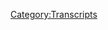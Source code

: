 {{DEFAULTSORT:
    #_TRANSCRIPT_0326:July 26-29, 2019
}}{{Transcript
    | title         = [[326: July 26-29, 2019]]
    | caption       = [https://knowledgefight.libsyn.com/knowledge-fight-july-26-29-2019 Listen to this episode on Libsyn]
    | episodeNumber = [[326: July 26-29, 2019|326]]
    | length        = 02:21:27
}}

{{MessageBox
    | header     = Warning: Bot Generated Content
    | text       = This transcript was automatically generated by transcription software and likely contains many mistakes and misattributions. Please check the audio for definitive quotes, attribution, and context.
    | image      = N3yvass4myg91.webp
    | imagewidth = 50px
    | id         = warning
}}

{{TranscriptBlock
    | name      = Unknown Speaker
    | timestamp = 00:00:00.000
    | text      = I'm sick of them posing as if they're the good guys, saying we are the bad guys.
}}

{{TranscriptBlock
    | name      = Unknown Speaker
    | timestamp = 00:00:29.199
    | text      = I love you.
}}

{{TranscriptBlock
    | name      = Unknown Speaker
    | timestamp = 00:00:59.759
    | text      = Hey everybody, welcome back to Knowledge Fight, I'm Dan.
}}

{{TranscriptBlock
    | name      = Unknown Speaker
    | timestamp = 00:01:01.759
    | text      = I'm Jordan.
}}

{{TranscriptBlock
    | name      = Unknown Speaker
    | timestamp = 00:01:02.240
    | text      = We're a couple dudes, like to sit around,
}}

{{TranscriptBlock
    | name      = Unknown Speaker
    | timestamp = 00:01:03.679
    | text      = drink novelty beverages, and talk a little bit about Alex Jones.
}}

{{TranscriptBlock
    | name      = Unknown Speaker
    | timestamp = 00:01:06.879
    | text      = Indeed we are, Dan.
}}

{{TranscriptBlock
    | name      = Unknown Speaker
    | timestamp = 00:01:08.239
    | text      = Jordan.
}}

{{TranscriptBlock
    | name      = Unknown Speaker
    | timestamp = 00:01:08.640
    | text      = Dan!
}}

{{TranscriptBlock
    | name      = Unknown Speaker
    | timestamp = 00:01:09.120
    | text      = What?
}}

{{TranscriptBlock
    | name      = Unknown Speaker
    | timestamp = 00:01:10.239
    | text      = Have you ever had something important stolen from you?
}}

{{TranscriptBlock
    | name      = Unknown Speaker
    | timestamp = 00:01:15.840
    | text      = Maybe not necessarily important, but...
}}

{{TranscriptBlock
    | name      = Unknown Speaker
    | timestamp = 00:01:18.560
    | text      = I thought my car got stolen once, but it just got lost.
}}

{{TranscriptBlock
    | name      = Unknown Speaker
    | timestamp = 00:01:22.079
    | text      = Like, I had left it in front of somebody else's house.
}}

{{TranscriptBlock
    | name      = Unknown Speaker
    | timestamp = 00:01:25.680
    | text      = Okay.
}}

{{TranscriptBlock
    | name      = Unknown Speaker
    | timestamp = 00:01:26.400
    | text      = It was out partying.
}}

{{TranscriptBlock
    | name      = Unknown Speaker
    | timestamp = 00:01:27.519
    | text      = I was a much younger man, and I left my car in front of somebody's house.
}}

{{TranscriptBlock
    | name      = Unknown Speaker
    | timestamp = 00:01:30.959
    | text      = Yeah.
}}

{{TranscriptBlock
    | name      = Unknown Speaker
    | timestamp = 00:01:31.280
    | text      = Completely forgot that it was there, and then I woke up the next morning and
}}

{{TranscriptBlock
    | name      = Unknown Speaker
    | timestamp = 00:01:34.879
    | text      = thought it had been stolen, and wandered around like, oh, here it is.
}}

{{TranscriptBlock
    | name      = Unknown Speaker
    | timestamp = 00:01:37.920
    | text      = Okay.
}}

{{TranscriptBlock
    | name      = Unknown Speaker
    | timestamp = 00:01:38.799
    | text      = I don't know, I don't think I really had too much theft problems in my life.
}}

{{TranscriptBlock
    | name      = Unknown Speaker
    | timestamp = 00:01:43.840
    | text      = Well, that's good.
}}

{{TranscriptBlock
    | name      = Unknown Speaker
    | timestamp = 00:01:44.239
    | text      = Are you getting at something?
}}

{{TranscriptBlock
    | name      = Unknown Speaker
    | timestamp = 00:01:45.120
    | text      = Have you recently had...
}}

{{TranscriptBlock
    | name      = Unknown Speaker
    | timestamp = 00:01:47.200
    | text      = No, I was just curious.
}}

{{TranscriptBlock
    | name      = Unknown Speaker
    | timestamp = 00:01:48.319
    | text      = Okay.
}}

{{TranscriptBlock
    | name      = Unknown Speaker
    | timestamp = 00:01:48.799
    | text      = The only thing, I think the only thing I've ever had stolen from me for real was a
}}

{{TranscriptBlock
    | name      = Unknown Speaker
    | timestamp = 00:01:54.159
    | text      = Super Mario World cartridge that was stolen from me when I was in junior high.
}}

{{TranscriptBlock
    | name      = Unknown Speaker
    | timestamp = 00:01:59.840
    | text      = Sure.
}}

{{TranscriptBlock
    | name      = Unknown Speaker
    | timestamp = 00:02:00.319
    | text      = Other stuff has been stolen, but I haven't really cared about it.
}}

{{TranscriptBlock
    | name      = Unknown Speaker
    | timestamp = 00:02:02.640
    | text      = I'm certain that I've had things like that happen over the course of my life,
}}

{{TranscriptBlock
    | name      = Unknown Speaker
    | timestamp = 00:02:06.079
    | text      = but like, I've let that shit go.
}}

{{TranscriptBlock
    | name      = Unknown Speaker
    | timestamp = 00:02:08.080
    | text      = Yeah, right?
}}

{{TranscriptBlock
    | name      = Unknown Speaker
    | timestamp = 00:02:09.360
    | text      = I don't know why I remember that one in specific.
}}

{{TranscriptBlock
    | name      = Unknown Speaker
    | timestamp = 00:02:11.919
    | text      = It's just a formative, theftual experience for me.
}}

{{TranscriptBlock
    | name      = Unknown Speaker
    | timestamp = 00:02:15.840
    | text      = No, I don't know.
}}

{{TranscriptBlock
    | name      = Unknown Speaker
    | timestamp = 00:02:16.719
    | text      = Not a big stealing things in my life.
}}

{{TranscriptBlock
    | name      = Unknown Speaker
    | timestamp = 00:02:21.280
    | text      = I think we should all be grateful.
}}

{{TranscriptBlock
    | name      = Unknown Speaker
    | timestamp = 00:02:22.800
    | text      = It's one of those things, man, sometimes your questions lead to something fantastic
}}

{{TranscriptBlock
    | name      = Unknown Speaker
    | timestamp = 00:02:26.560
    | text      = and sometimes they are dead ends.
}}

{{TranscriptBlock
    | name      = Unknown Speaker
    | timestamp = 00:02:28.159
    | text      = It's not my fault.
}}

{{TranscriptBlock
    | name      = Unknown Speaker
    | timestamp = 00:02:28.879
    | text      = And that is the nature of this show.
}}

{{TranscriptBlock
    | name      = Unknown Speaker
    | timestamp = 00:02:31.520
    | text      = Indeed it is.
}}

{{TranscriptBlock
    | name      = Unknown Speaker
    | timestamp = 00:02:32.560
    | text      = So Jordan, this is a podcast where I know a lot about Alex Jones and not much about
}}

{{TranscriptBlock
    | name      = Unknown Speaker
    | timestamp = 00:02:36.639
    | text      = the experience of being the victim of theft.
}}

{{TranscriptBlock
    | name      = Unknown Speaker
    | timestamp = 00:02:39.039
    | text      = And I only know what you tell me about both.
}}

{{TranscriptBlock
    | name      = Unknown Speaker
    | timestamp = 00:02:41.199
    | text      = That's correct.
}}

{{TranscriptBlock
    | name      = Unknown Speaker
    | timestamp = 00:02:42.080
    | text      = So Jordan, today we've got an interesting episode to go over.
}}

{{TranscriptBlock
    | name      = Unknown Speaker
    | timestamp = 00:02:44.319
    | text      = We're back in the present day.
}}

{{TranscriptBlock
    | name      = Unknown Speaker
    | timestamp = 00:02:45.599
    | text      = It's been a while since we had to accommodate the move and what have you, but we are back
}}

{{TranscriptBlock
    | name      = Unknown Speaker
    | timestamp = 00:02:51.360
    | text      = and we'll be going over July 26th through 29th.
}}

{{TranscriptBlock
    | name      = Unknown Speaker
    | timestamp = 00:02:55.919
    | text      = It is Friday through Monday of last week into this week.
}}

{{TranscriptBlock
    | name      = Unknown Speaker
    | timestamp = 00:03:00.400
    | text      = And I would say that there's some interesting stuff in here and also a load of bullshit.
}}

{{TranscriptBlock
    | name      = Unknown Speaker
    | timestamp = 00:03:06.879
    | text      = Yeah, that sounds right.
}}

{{TranscriptBlock
    | name      = Unknown Speaker
    | timestamp = 00:03:07.919
    | text      = So before we get into that, I'd like to take a moment to say thank you to people who have
}}

{{TranscriptBlock
    | name      = Unknown Speaker
    | timestamp = 00:03:11.120
    | text      = signed up and are supporting the show.
}}

{{TranscriptBlock
    | name      = Unknown Speaker
    | timestamp = 00:03:12.319
    | text      = We really appreciate it.
}}

{{TranscriptBlock
    | name      = Unknown Speaker
    | timestamp = 00:03:13.520
    | text      = So first, Kevin, thank you so much.
}}

{{TranscriptBlock
    | name      = Unknown Speaker
    | timestamp = 00:03:15.199
    | text      = You are now a policy wonk.
}}

{{TranscriptBlock
    | name      = Unknown Speaker
    | timestamp = 00:03:16.800
    | text      = I'm a policy wonk.
}}

{{TranscriptBlock
    | name      = Unknown Speaker
    | timestamp = 00:03:19.199
    | text      = Next, Mike, thank you so much.
}}

{{TranscriptBlock
    | name      = Unknown Speaker
    | timestamp = 00:03:20.479
    | text      = You're now policy wonk.
}}

{{TranscriptBlock
    | name      = Unknown Speaker
    | timestamp = 00:03:22.080
    | text      = I'm a policy wonk.
}}

{{TranscriptBlock
    | name      = Unknown Speaker
    | timestamp = 00:03:23.120
    | text      = Thank you, Mike.
}}

{{TranscriptBlock
    | name      = Unknown Speaker
    | timestamp = 00:03:24.240
    | text      = Next, Alex.
}}

{{TranscriptBlock
    | name      = Unknown Speaker
    | timestamp = 00:03:25.120
    | text      = Thank you so much.
}}

{{TranscriptBlock
    | name      = Unknown Speaker
    | timestamp = 00:03:25.919
    | text      = You are now a policy wonk.
}}

{{TranscriptBlock
    | name      = Unknown Speaker
    | timestamp = 00:03:27.840
    | text      = I'm a policy wonk.
}}

{{TranscriptBlock
    | name      = Unknown Speaker
    | timestamp = 00:03:28.879
    | text      = Thanks, Alex.
}}

{{TranscriptBlock
    | name      = Unknown Speaker
    | timestamp = 00:03:30.000
    | text      = Next, David, thank you so much.
}}

{{TranscriptBlock
    | name      = Unknown Speaker
    | timestamp = 00:03:31.680
    | text      = You are now a policy wonk.
}}

{{TranscriptBlock
    | name      = Unknown Speaker
    | timestamp = 00:03:33.360
    | text      = I'm a policy wonk.
}}

{{TranscriptBlock
    | name      = Unknown Speaker
    | timestamp = 00:03:34.400
    | text      = Thank you, Dave.
}}

{{TranscriptBlock
    | name      = Unknown Speaker
    | timestamp = 00:03:36.240
    | text      = Next, Donnie, thank you so much.
}}

{{TranscriptBlock
    | name      = Unknown Speaker
    | timestamp = 00:03:37.840
    | text      = You are now a policy wonk.
}}

{{TranscriptBlock
    | name      = Unknown Speaker
    | timestamp = 00:03:39.439
    | text      = I'm a policy wonk.
}}

{{TranscriptBlock
    | name      = Unknown Speaker
    | timestamp = 00:03:40.479
    | text      = Thank you, Donnie.
}}

{{TranscriptBlock
    | name      = Unknown Speaker
    | timestamp = 00:03:41.840
    | text      = And then finally, I'd like to say thank you to a few people who signed up and are supporting
}}

{{TranscriptBlock
    | name      = Unknown Speaker
    | timestamp = 00:03:46.080
    | text      = the show on an elevated level.
}}

{{TranscriptBlock
    | name      = Unknown Speaker
    | timestamp = 00:03:47.919
    | text      = We really appreciate it.
}}

{{TranscriptBlock
    | name      = Unknown Speaker
    | timestamp = 00:03:48.879
    | text      = But this sound effect is too long.
}}

{{TranscriptBlock
    | name      = Unknown Speaker
    | timestamp = 00:03:50.400
    | text      = It's so long that we need to
}}

{{TranscriptBlock
    | name      = Unknown Speaker
    | timestamp = 00:03:53.000
    | text      = attempt this as as a group and if any of you who are
}}

{{TranscriptBlock
    | name      = Unknown Speaker
    | timestamp = 00:03:57.120
    | text      = Being clustered into this group take offense at that
}}

{{TranscriptBlock
    | name      = Unknown Speaker
    | timestamp = 00:03:59.439
    | text      = Please feel free to shoot me an email and I will make it up to you with your own drop or something
}}

{{TranscriptBlock
    | name      = Unknown Speaker
    | timestamp = 00:04:04.360
    | text      = I hope there is no offense taken by this, but we need to
}}

{{TranscriptBlock
    | name      = Unknown Speaker
    | timestamp = 00:04:08.439
    | text      = Pick up a pace. So Philip Lang and Cornelia. Thank you so much. You're all technocrats
}}

{{TranscriptBlock
    | name      = Unknown Speaker
    | timestamp = 00:04:15.199
    | text      = I'm a policy wonk. Crikey mate. That's fantastic. Have yourself a brew. How's your 401k doing, bro?
}}

{{TranscriptBlock
    | name      = Unknown Speaker
    | timestamp = 00:04:21.600
    | text      = We got to go full tilt boogie on this Watson. All right, let's just get down to business
}}

{{TranscriptBlock
    | name      = Unknown Speaker
    | timestamp = 00:04:25.439
    | text      = We ain't making that money off that heroin. Why you pimps so good. My neck is freakishly large. I declare
}}

{{TranscriptBlock
    | name      = Unknown Speaker
    | timestamp = 00:04:32.800
    | text      = Infowar on you. Thank you so much Philip Lang and Cornelia. Thank you, Philip. Thank you Lang and thank you
}}

{{TranscriptBlock
    | name      = Unknown Speaker
    | timestamp = 00:04:39.439
    | text      = Cornelia, you are all spectacular technocrats. Absolutely. If you'd like to sign up and support show if you appreciate what we do
}}

{{TranscriptBlock
    | name      = Unknown Speaker
    | timestamp = 00:04:46.279
    | text      = You can do that by going to our website knowledgefate.com clicking that button that says sport the show
}}

{{TranscriptBlock
    | name      = Unknown Speaker
    | timestamp = 00:04:50.000
    | text      = We would appreciate it would be delightful. So Jordan what we got here in front of us is a
}}

{{TranscriptBlock
    | name      = Unknown Speaker
    | timestamp = 00:04:56.480
    | text      = Friday episode where Alex is just he's not there
}}

{{TranscriptBlock
    | name      = Unknown Speaker
    | timestamp = 00:04:59.399
    | text      = yeah, Owen Schreier hosts the show, but Alex does call in and he gives a little bit of
}}

{{TranscriptBlock
    | name      = Unknown Speaker
    | timestamp = 00:05:05.480
    | text      = Content for us to get into and it's really boring. It's stupid
}}

{{TranscriptBlock
    | name      = Unknown Speaker
    | timestamp = 00:05:09.560
    | text      = But he does say one thing that I think is very interesting and it's about his father's influence on him as a younger man
}}

{{TranscriptBlock
    | name      = Unknown Speaker
    | timestamp = 00:05:16.319
    | text      = Okay, it's not just
}}

{{TranscriptBlock
    | name      = Unknown Speaker
    | timestamp = 00:05:18.959
    | text      = Alex Jones and it's not just Lord Martin that know
}}

{{TranscriptBlock
    | name      = Unknown Speaker
    | timestamp = 00:05:23.480
    | text      = That the French Revolution was the precursor of the communist at the very same institutions and groups
}}

{{TranscriptBlock
    | name      = Unknown Speaker
    | timestamp = 00:05:28.240
    | text      = Finance the take down of Russia and China that are trying and now people are taught this in college who?
}}

{{TranscriptBlock
    | name      = Unknown Speaker
    | timestamp = 00:05:35.439
    | text      = Were part of the establishment and I've said this many times. I'm not even trying to get my dad on the air though
}}

{{TranscriptBlock
    | name      = Unknown Speaker
    | timestamp = 00:05:40.360
    | text      = he's not
}}

{{TranscriptBlock
    | name      = Unknown Speaker
    | timestamp = 00:05:41.959
    | text      = he's not a
}}

{{TranscriptBlock
    | name      = Unknown Speaker
    | timestamp = 00:05:44.040
    | text      = Extrovert these days like he used to be it's more of an introvert
}}

{{TranscriptBlock
    | name      = Unknown Speaker
    | timestamp = 00:05:46.759
    | text      = But my dad told me all of this when I was a little kid
}}

{{TranscriptBlock
    | name      = Unknown Speaker
    | timestamp = 00:05:50.120
    | text      = He gave me books about the French Revolution
}}

{{TranscriptBlock
    | name      = Unknown Speaker
    | timestamp = 00:05:52.920
    | text      = Explained how the communists operate and it's just all mainline history
}}

{{TranscriptBlock
    | name      = Unknown Speaker
    | timestamp = 00:05:57.399
    | text      = so these ideas that there is this grander conspiracy behind all of these world events taking out the czar in Russia the
}}

{{TranscriptBlock
    | name      = Unknown Speaker
    | timestamp = 00:06:05.920
    | text      = global communism the French Revolution all of this is being done by the same people is
}}

{{TranscriptBlock
    | name      = Unknown Speaker
    | timestamp = 00:06:10.959
    | text      = The belief system espoused by the person we talked about on our last episode David J Smith
}}

{{TranscriptBlock
    | name      = Unknown Speaker
    | timestamp = 00:06:16.560
    | text      = absolutely Christian identity preacher who
}}

{{TranscriptBlock
    | name      = Unknown Speaker
    | timestamp = 00:06:19.600
    | text      = Alex
}}

{{TranscriptBlock
    | name      = Unknown Speaker
    | timestamp = 00:06:20.839
    | text      = Learned a lot from as well as his dad Alex is now saying that this exact same sort of worldview was taught to him by
}}

{{TranscriptBlock
    | name      = Unknown Speaker
    | timestamp = 00:06:28.240
    | text      = His dad when he was younger. It's his mainstream history. Yeah, that's troubling to me dad. Can we have a catch?
}}

{{TranscriptBlock
    | name      = Unknown Speaker
    | timestamp = 00:06:33.480
    | text      = No, let me teach you about communism listen to this weirdo preacher from Wagsahatchee
}}

{{TranscriptBlock
    | name      = Unknown Speaker
    | timestamp = 00:06:38.240
    | text      = It does lead me to believe that there may be a little bit more to that that idea that maybe his dad was
}}

{{TranscriptBlock
    | name      = Unknown Speaker
    | timestamp = 00:06:44.720
    | text      = Funneling some of these Christian identity beliefs to him at a young age. Yeah, and maybe that's maybe that's a bigger part of the story
}}

{{TranscriptBlock
    | name      = Unknown Speaker
    | timestamp = 00:06:52.000
    | text      = Then we realize they're running in crazy circles from the very beginning. It's it's possible
}}

{{TranscriptBlock
    | name      = Unknown Speaker
    | timestamp = 00:06:56.120
    | text      = Yeah, you're seeing little indications here and there that that that might there might be some fertile soil there
}}

{{TranscriptBlock
    | name      = Unknown Speaker
    | timestamp = 00:07:03.399
    | text      = so that's all for the
}}

{{TranscriptBlock
    | name      = Unknown Speaker
    | timestamp = 00:07:05.399
    | text      = 26th
}}

{{TranscriptBlock
    | name      = Unknown Speaker
    | timestamp = 00:07:10.399
    | text      = So we jump to Sunday and I wasn't expecting too much on Sunday because Alex generally phones a lot of those in
}}

{{TranscriptBlock
    | name      = Unknown Speaker
    | timestamp = 00:07:17.360
    | text      = But I turned it in and Alex is on some real crazy bullshit. Like he is insanely
}}

{{TranscriptBlock
    | name      = Unknown Speaker
    | timestamp = 00:07:24.240
    | text      = Revved up ready to go and he has got a narrative that he believes is gonna be like game-changing
}}

{{TranscriptBlock
    | name      = Unknown Speaker
    | timestamp = 00:07:30.800
    | text      = All right, and it's real stupid. Here we go
}}

{{TranscriptBlock
    | name      = Unknown Speaker
    | timestamp = 00:07:33.519
    | text      = And you know, I get mr. President you're 73 and everything and you don't know how the internet really works, but I'm gonna explain something
}}

{{TranscriptBlock
    | name      = Unknown Speaker
    | timestamp = 00:07:41.160
    | text      = In the last three days more accounts have been lost on Facebook and Twitter of your bona fide supporters
}}

{{TranscriptBlock
    | name      = Unknown Speaker
    | timestamp = 00:07:49.720
    | text      = Then you have on both of your Twitter's your Instagram and everything else
}}

{{TranscriptBlock
    | name      = Unknown Speaker
    | timestamp = 00:07:55.240
    | text      = 200 million
}}

{{TranscriptBlock
    | name      = Unknown Speaker
    | timestamp = 00:07:57.240
    | text      = Followers on major accounts two of the accounts had 70 million together 74 million together
}}

{{TranscriptBlock
    | name      = Unknown Speaker
    | timestamp = 00:08:04.240
    | text      = one had 40 something million 130 million
}}

{{TranscriptBlock
    | name      = Unknown Speaker
    | timestamp = 00:08:07.879
    | text      = The sites were getting hundreds of millions of views of your damn videos Jesus
}}

{{TranscriptBlock
    | name      = Unknown Speaker
    | timestamp = 00:08:14.800
    | text      = You don't think they put you unfiltered on CNN MSNBC ABC News where they only have a million viewers
}}

{{TranscriptBlock
    | name      = Unknown Speaker
    | timestamp = 00:08:20.920
    | text      = Maybe these little meme channels were bigger than Fox News
}}

{{TranscriptBlock
    | name      = Unknown Speaker
    | timestamp = 00:08:24.639
    | text      = But all the little fancy outfits and all the suits and all the consultants in that incestuous
}}

{{TranscriptBlock
    | name      = Unknown Speaker
    | timestamp = 00:08:31.879
    | text      = Douchebag that is that is the Republican establishment
}}

{{TranscriptBlock
    | name      = Unknown Speaker
    | timestamp = 00:08:36.960
    | text      = Excuse my French here douchebag. He lost track of that sentence. Yeah
}}

{{TranscriptBlock
    | name      = Unknown Speaker
    | timestamp = 00:08:40.879
    | text      = Yeah, he was he was really swinging for something and he like his arm went out of socket. Yeah
}}

{{TranscriptBlock
    | name      = Unknown Speaker
    | timestamp = 00:08:46.120
    | text      = Yeah, like ah fucking douchebag. He was about to say they couldn't put Humpty Dumpty back together again
}}

{{TranscriptBlock
    | name      = Unknown Speaker
    | timestamp = 00:08:51.600
    | text      = I'm sure that was banana. He was in the neighborhood of that metaphor. Yeah
}}

{{TranscriptBlock
    | name      = Unknown Speaker
    | timestamp = 00:08:56.039
    | text      = So this is this is a part of Alex really talking directly to Trump through a lot of this. Yeah, this is weird
}}

{{TranscriptBlock
    | name      = Unknown Speaker
    | timestamp = 00:09:03.559
    | text      = Yeah, so I don't know if you can glean what's going on here
}}

{{TranscriptBlock
    | name      = Unknown Speaker
    | timestamp = 00:09:07.840
    | text      = well, I believe
}}

{{TranscriptBlock
    | name      = Unknown Speaker
    | timestamp = 00:09:10.840
    | text      = Alex is still pissed off that he's not on Facebook. That is ultimately what we're gonna get back to right
}}

{{TranscriptBlock
    | name      = Unknown Speaker
    | timestamp = 00:09:16.120
    | text      = So it's motivating a lot. So now he's trying to back door that it like if Trump gets if Trump focuses on the
}}

{{TranscriptBlock
    | name      = Unknown Speaker
    | timestamp = 00:09:24.399
    | text      = Millions of followers that he lost on those meme accounts then naturally that's gonna trickle down
}}

{{TranscriptBlock
    | name      = Unknown Speaker
    | timestamp = 00:09:30.360
    | text      = To Alex being put back on Facebook. I mean, I think that I think you're probably right in terms of like motivation
}}

{{TranscriptBlock
    | name      = Unknown Speaker
    | timestamp = 00:09:36.960
    | text      = Yes, but so you didn't hear about this story of
}}

{{TranscriptBlock
    | name      = Unknown Speaker
    | timestamp = 00:09:40.799
    | text      = Millions of people being kicked off Instagram. Absolutely not. I don't give a fuck about Instagram
}}

{{TranscriptBlock
    | name      = Unknown Speaker
    | timestamp = 00:09:45.639
    | text      = Well, it's also not true. Okay, that sounds right. Alex is really exaggerating this story here
}}

{{TranscriptBlock
    | name      = Unknown Speaker
    | timestamp = 00:09:49.840
    | text      = He's trying to make it sound like 200 million people have been kicked off Instagram
}}

{{TranscriptBlock
    | name      = Unknown Speaker
    | timestamp = 00:09:54.600
    | text      = Presumably because they support Donald Trump naturally
}}

{{TranscriptBlock
    | name      = Unknown Speaker
    | timestamp = 00:09:57.039
    | text      = These are your support 200 million people support hold on worldwide
}}

{{TranscriptBlock
    | name      = Unknown Speaker
    | timestamp = 00:10:01.120
    | text      = You have to pay close attention to the words he's using he says that 200 million followers
}}

{{TranscriptBlock
    | name      = Unknown Speaker
    | timestamp = 00:10:06.759
    | text      = Which is different than 200 million people right were kicked off
}}

{{TranscriptBlock
    | name      = Unknown Speaker
    | timestamp = 00:10:10.580
    | text      = It's you know it that could just be one account that is 200 million people following it being shut down now
}}

{{TranscriptBlock
    | name      = Unknown Speaker
    | timestamp = 00:10:16.799
    | text      = Right 200 million follows have been lost
}}

{{TranscriptBlock
    | name      = Unknown Speaker
    | timestamp = 00:10:19.580
    | text      = Yeah
}}

{{TranscriptBlock
    | name      = Unknown Speaker
    | timestamp = 00:10:20.059
    | text      = What Alex is doing is trying to overinflate the scope of this purge from Instagram where some meme accounts got kicked off
}}

{{TranscriptBlock
    | name      = Unknown Speaker
    | timestamp = 00:10:26.700
    | text      = If you want to call it a purge
}}

{{TranscriptBlock
    | name      = Unknown Speaker
    | timestamp = 00:10:28.220
    | text      = I'm not entirely sure
}}

{{TranscriptBlock
    | name      = Unknown Speaker
    | timestamp = 00:10:29.460
    | text      = To give you some perspective if 200 million accounts were kicked off Instagram
}}

{{TranscriptBlock
    | name      = Unknown Speaker
    | timestamp = 00:10:33.259
    | text      = That would represent twice the number of people who use Instagram in the United States being kicked off
}}

{{TranscriptBlock
    | name      = Unknown Speaker
    | timestamp = 00:10:37.740
    | text      = That would be them removing approximately one-fifth of their entire subscriber base, which would completely cripple their business
}}

{{TranscriptBlock
    | name      = Unknown Speaker
    | timestamp = 00:10:44.860
    | text      = It's the sort of claim that's just absurd on its face
}}

{{TranscriptBlock
    | name      = Unknown Speaker
    | timestamp = 00:10:47.299
    | text      = And it's what Alex is trying to imply and he should be embarrassed that he's trying to present the story this way of course in
}}

{{TranscriptBlock
    | name      = Unknown Speaker
    | timestamp = 00:10:53.259
    | text      = Reality the number of followers of the affected accounts is probably lower than 200 million and whatever number anyone can come up with doesn't take
}}

{{TranscriptBlock
    | name      = Unknown Speaker
    | timestamp = 00:11:00.500
    | text      = Into account that there's probably heavy overlap in the followers of these meme accounts of course so the number is
}}

{{TranscriptBlock
    | name      = Unknown Speaker
    | timestamp = 00:11:06.019
    | text      = Exaggerated over inflated anyway, so on Thursday and Friday of last week approximately 30 meme accounts on Instagram
}}

{{TranscriptBlock
    | name      = Unknown Speaker
    | timestamp = 00:11:13.519
    | text      = Were banned with a spokesman for the company saying that they were quote disabled following multiple violations of our policies
}}

{{TranscriptBlock
    | name      = Unknown Speaker
    | timestamp = 00:11:19.639
    | text      = Including attempted abuse of our internal processes at the point. I'm preparing this episode and we're recording
}}

{{TranscriptBlock
    | name      = Unknown Speaker
    | timestamp = 00:11:25.240
    | text      = It's not 100% clear exactly what the policy violations are but given how shady large social media accounts tend to be
}}

{{TranscriptBlock
    | name      = Unknown Speaker
    | timestamp = 00:11:32.200
    | text      = I'm willing to suspend judgment for the time being and wait and see what information comes out later
}}

{{TranscriptBlock
    | name      = Unknown Speaker
    | timestamp = 00:11:36.639
    | text      = Before I take a really firm position on this okay
}}

{{TranscriptBlock
    | name      = Unknown Speaker
    | timestamp = 00:11:39.279
    | text      = We've seen countless examples of people gaming social media systems for profit from the people who set up
}}

{{TranscriptBlock
    | name      = Unknown Speaker
    | timestamp = 00:11:44.559
    | text      = Syndicates to make tweets go viral for a fee yeah to the Krasnostein brothers
}}

{{TranscriptBlock
    | name      = Unknown Speaker
    | timestamp = 00:11:48.820
    | text      = So it doesn't seem too unbelievable to assume that these accounts that got banned last week may have been up to some shit that
}}

{{TranscriptBlock
    | name      = Unknown Speaker
    | timestamp = 00:11:54.639
    | text      = Instagram wanted to shut down for non political reasons at all yeah
}}

{{TranscriptBlock
    | name      = Unknown Speaker
    | timestamp = 00:11:58.799
    | text      = They're just abusing the system like a bunch of assholes right yeah for some context in situations like this
}}

{{TranscriptBlock
    | name      = Unknown Speaker
    | timestamp = 00:12:04.200
    | text      = It's best to find examples of times that things like this have happened before and why they've happened before and in this case
}}

{{TranscriptBlock
    | name      = Unknown Speaker
    | timestamp = 00:12:10.679
    | text      = It's super easy in late French Revolution exactly yes there
}}

{{TranscriptBlock
    | name      = Unknown Speaker
    | timestamp = 00:12:14.519
    | text      = We go in late December 2018 Instagram had another purge of accounts that violated their policies in that instance a spokesman for Instagram
}}

{{TranscriptBlock
    | name      = Unknown Speaker
    | timestamp = 00:12:21.960
    | text      = Told the Daily Dot quote we've seen behavior on Instagram whereby some usernames for example
}}

{{TranscriptBlock
    | name      = Unknown Speaker
    | timestamp = 00:12:27.299
    | text      = Usernames which contain a single word letter or number are stolen or traded
}}

{{TranscriptBlock
    | name      = Unknown Speaker
    | timestamp = 00:12:32.940
    | text      = This behavior violates our policies in a number of ways
}}

{{TranscriptBlock
    | name      = Unknown Speaker
    | timestamp = 00:12:35.860
    | text      = We don't allow people to buy sell or trade aspects of their account including usernames
}}

{{TranscriptBlock
    | name      = Unknown Speaker
    | timestamp = 00:12:40.820
    | text      = We're consistently taking steps to disincentivize and stop this behavior including removing accounts that violate our policies
}}

{{TranscriptBlock
    | name      = Unknown Speaker
    | timestamp = 00:12:49.100
    | text      = This is part of an ongoing process like social media companies create new rules to cut down on scamming
}}

{{TranscriptBlock
    | name      = Unknown Speaker
    | timestamp = 00:12:54.960
    | text      = Then the scammers find new ways around that rule and the process just starts over
}}

{{TranscriptBlock
    | name      = Unknown Speaker
    | timestamp = 00:12:58.820
    | text      = It's a tale as old as time exactly
}}

{{TranscriptBlock
    | name      = Unknown Speaker
    | timestamp = 00:13:01.320
    | text      = Instagram's been working on this since at least 2014 when they banned millions of entirely fake accounts
}}

{{TranscriptBlock
    | name      = Unknown Speaker
    | timestamp = 00:13:06.480
    | text      = When I see something like what happened last week
}}

{{TranscriptBlock
    | name      = Unknown Speaker
    | timestamp = 00:13:08.899
    | text      = It's pretty easy for me to see this is probably just another step in the process of fine-tuning
}}

{{TranscriptBlock
    | name      = Unknown Speaker
    | timestamp = 00:13:14.340
    | text      = Their way like making it so you can't
}}

{{TranscriptBlock
    | name      = Unknown Speaker
    | timestamp = 00:13:17.340
    | text      = Exploit people yeah, cuz the Kress I did see that the Krasnstein brothers had been absolutely selling from everything I can tell yeah
}}

{{TranscriptBlock
    | name      = Unknown Speaker
    | timestamp = 00:13:24.620
    | text      = Yeah, and and they were like no
}}

{{TranscriptBlock
    | name      = Unknown Speaker
    | timestamp = 00:13:26.960
    | text      = We totally weren't and then there's shit tons of screenshots of them doing exactly it appears that that is definitely what they were up
}}

{{TranscriptBlock
    | name      = Unknown Speaker
    | timestamp = 00:13:33.519
    | text      = Yeah, yeah, yeah
}}

{{TranscriptBlock
    | name      = Unknown Speaker
    | timestamp = 00:13:34.840
    | text      = But we'll see what happens with this Instagram thing like I I I I see I see every reason to suspend
}}

{{TranscriptBlock
    | name      = Unknown Speaker
    | timestamp = 00:13:41.840
    | text      = Judgment and and see like oh these these accounts very well may have been breaking their rules
}}

{{TranscriptBlock
    | name      = Unknown Speaker
    | timestamp = 00:13:46.259
    | text      = Yeah, and I also looked over the screen names for all the ones that were banned and like obviously
}}

{{TranscriptBlock
    | name      = Unknown Speaker
    | timestamp = 00:13:51.379
    | text      = I'm not some fucking meme guy out there cruising Instagram for all this the freshest memes
}}

{{TranscriptBlock
    | name      = Unknown Speaker
    | timestamp = 00:13:56.679
    | text      = You are not doing it for the gram that is true
}}

{{TranscriptBlock
    | name      = Unknown Speaker
    | timestamp = 00:13:59.000
    | text      = But I looked through all the account names and none of them were like Maga 2020
}}

{{TranscriptBlock
    | name      = Unknown Speaker
    | timestamp = 00:14:08.960
    | text      = No
}}

{{TranscriptBlock
    | name      = Unknown Speaker
    | timestamp = 00:14:10.480
    | text      = I don't know. I don't know that these were actually even accounts that were making Trump memes
}}

{{TranscriptBlock
    | name      = Unknown Speaker
    | timestamp = 00:14:15.559
    | text      = Some of them very well may have been sure like it wasn't like Count Dank you load was yeah
}}

{{TranscriptBlock
    | name      = Unknown Speaker
    | timestamp = 00:14:19.899
    | text      = Yeah
}}

{{TranscriptBlock
    | name      = Unknown Speaker
    | timestamp = 00:14:20.879
    | text      = Anyway, also if Alex Jones cared at all about social media purges and shadow bans and all that shit that he talks about all
}}

{{TranscriptBlock
    | name      = Unknown Speaker
    | timestamp = 00:14:26.960
    | text      = The time if you weren't just trying to bring up these topics for completely self-serving
}}

{{TranscriptBlock
    | name      = Unknown Speaker
    | timestamp = 00:14:31.299
    | text      = Positions and his wounded narcissism by now
}}

{{TranscriptBlock
    | name      = Unknown Speaker
    | timestamp = 00:14:33.919
    | text      = I would have imagined that he brought would bring up how sex workers are being pushed off social media spaces at least once in
}}

{{TranscriptBlock
    | name      = Unknown Speaker
    | timestamp = 00:14:39.720
    | text      = The time that I've listened to him. I've never heard him bring that yeah, you really would think that yeah
}}

{{TranscriptBlock
    | name      = Unknown Speaker
    | timestamp = 00:14:43.519
    | text      = Cuz it does seem like he would have to be at he would be okay with that. He's a libertarian
}}

{{TranscriptBlock
    | name      = Unknown Speaker
    | timestamp = 00:14:48.960
    | text      = Yeah, right shouldn't he be like sex workers should absolutely have as a fucking libertarian
}}

{{TranscriptBlock
    | name      = Unknown Speaker
    | timestamp = 00:14:53.940
    | text      = Well, yeah
}}

{{TranscriptBlock
    | name      = Unknown Speaker
    | timestamp = 00:14:54.919
    | text      = So the fur the reason Alex is freaking out so much about this and exaggerating it to such an extreme level is twofold
}}

{{TranscriptBlock
    | name      = Unknown Speaker
    | timestamp = 00:15:00.840
    | text      = But you pointed at the first is what you pointed out already. He wants to get back on social me
}}

{{TranscriptBlock
    | name      = Unknown Speaker
    | timestamp = 00:15:04.759
    | text      = Of course, it's exhausting for him to have to try and keep doing these like public stunts in order to keep his name in the
}}

{{TranscriptBlock
    | name      = Unknown Speaker
    | timestamp = 00:15:10.639
    | text      = Public's eye, but if he doesn't do that his audience is gonna slowly dwindle and he's gonna go out of business
}}

{{TranscriptBlock
    | name      = Unknown Speaker
    | timestamp = 00:15:15.059
    | text      = Second Alex is clean keenly aware that these syndicates of interconnected meme distributors who are able to create
}}

{{TranscriptBlock
    | name      = Unknown Speaker
    | timestamp = 00:15:22.019
    | text      = Artificial virality are really the best option left for disseminating propaganda on social media
}}

{{TranscriptBlock
    | name      = Unknown Speaker
    | timestamp = 00:15:27.259
    | text      = If social media companies are starting to address that problem on their platform
}}

{{TranscriptBlock
    | name      = Unknown Speaker
    | timestamp = 00:15:30.860
    | text      = He knows that his ideas are gonna have to compete on a level playing ground with other people and they're going to fail miserably
}}

{{TranscriptBlock
    | name      = Unknown Speaker
    | timestamp = 00:15:37.419
    | text      = Yeah, that's not good. If you can't win cheat
}}

{{TranscriptBlock
    | name      = Unknown Speaker
    | timestamp = 00:15:39.899
    | text      = So this is at one of Alex's gigantic narratives and he is freaking out about it these meme accounts that got banned
}}

{{TranscriptBlock
    | name      = Unknown Speaker
    | timestamp = 00:15:46.139
    | text      = He's trying to I have to be super clear about this. He's trying to
}}

{{TranscriptBlock
    | name      = Unknown Speaker
    | timestamp = 00:15:51.059
    | text      = Imply and will directly say that it's 200 million people got kicked off
}}

{{TranscriptBlock
    | name      = Unknown Speaker
    | timestamp = 00:15:57.019
    | text      = Which is complete and utter bullshit
}}

{{TranscriptBlock
    | name      = Unknown Speaker
    | timestamp = 00:15:59.100
    | text      = yeah, that's insane the only way to justify using that number in any way is to say that the small number of accounts that got
}}

{{TranscriptBlock
    | name      = Unknown Speaker
    | timestamp = 00:16:06.159
    | text      = Kicked off had come along following who are still on Instagram
}}

{{TranscriptBlock
    | name      = Unknown Speaker
    | timestamp = 00:16:10.940
    | text      = exactly, right
}}

{{TranscriptBlock
    | name      = Unknown Speaker
    | timestamp = 00:16:12.539
    | text      = It's completely insane. That's like when he said that he
}}

{{TranscriptBlock
    | name      = Unknown Speaker
    | timestamp = 00:16:16.299
    | text      = Had 3 billion listeners worldwide nearly in the aggregate really
}}

{{TranscriptBlock
    | name      = Unknown Speaker
    | timestamp = 00:16:22.419
    | text      = 40% of the world listens to your show right including babies. Yeah. Well, of course
}}

{{TranscriptBlock
    | name      = Unknown Speaker
    | timestamp = 00:16:27.899
    | text      = So in this next clip he gets to another
}}

{{TranscriptBlock
    | name      = Unknown Speaker
    | timestamp = 00:16:30.059
    | text      = Terrifying reality that we are facing with Instagram cracking down on these these dank meme promoters
}}

{{TranscriptBlock
    | name      = Unknown Speaker
    | timestamp = 00:16:37.500
    | text      = You just love saying dick meme, don't you? I don't know. I feel weird saying it. I feel like I'm really out of my lane
}}

{{TranscriptBlock
    | name      = Unknown Speaker
    | timestamp = 00:16:44.659
    | text      = It's weird every time I say it. I feel so fucking old
}}

{{TranscriptBlock
    | name      = Unknown Speaker
    | timestamp = 00:16:47.620
    | text      = It's it's the I feel exactly the same way. I would feel if I tried to wear a hat backwards
}}

{{TranscriptBlock
    | name      = Unknown Speaker
    | timestamp = 00:16:52.620
    | text      = I just like don't do it. No, that would not work. Well with no no
}}

{{TranscriptBlock
    | name      = Unknown Speaker
    | timestamp = 00:16:59.059
    | text      = So there's a war on memes Jordan the Instagram thing is a part of it and then there's more
}}

{{TranscriptBlock
    | name      = Unknown Speaker
    | timestamp = 00:17:05.059
    | text      = Okay, and they've almost passed a bill in the House of Representatives right now
}}

{{TranscriptBlock
    | name      = Unknown Speaker
    | timestamp = 00:17:12.900
    | text      = Bipartisan to give people $30,000 fines for memes. I'm not joking which ones go straight to jail
}}

{{TranscriptBlock
    | name      = Unknown Speaker
    | timestamp = 00:17:19.740
    | text      = Ladies and gentlemen
}}

{{TranscriptBlock
    | name      = Unknown Speaker
    | timestamp = 00:17:25.579
    | text      = That's where this country has gone fifteen to thirty thousand dollar fines
}}

{{TranscriptBlock
    | name      = Unknown Speaker
    | timestamp = 00:17:31.619
    | text      = That's the same thing. They passed in Europe last year
}}

{{TranscriptBlock
    | name      = Unknown Speaker
    | timestamp = 00:17:34.099
    | text      = My listeners thought I was making it up and didn't think it was real. It's the law
}}

{{TranscriptBlock
    | name      = Unknown Speaker
    | timestamp = 00:17:39.900
    | text      = in Europe
}}

{{TranscriptBlock
    | name      = Unknown Speaker
    | timestamp = 00:17:42.099
    | text      = I kind of like that vocal flourish there
}}

{{TranscriptBlock
    | name      = Unknown Speaker
    | timestamp = 00:17:44.940
    | text      = So in this narrative Alex is misrepresenting the copyright alternative and small claims enforcement act of
}}

{{TranscriptBlock
    | name      = Unknown Speaker
    | timestamp = 00:17:53.140
    | text      = 2019 or the case act
}}

{{TranscriptBlock
    | name      = Unknown Speaker
    | timestamp = 00:17:55.480
    | text      = The act is designed to make it easier for holders of copyrights to protect their copyrighted protected work without having to subject themselves to lengthy and
}}

{{TranscriptBlock
    | name      = Unknown Speaker
    | timestamp = 00:18:03.059
    | text      = expensive court proceedings it would mostly involve creating small claims court mechanisms to simplify the process and
}}

{{TranscriptBlock
    | name      = Unknown Speaker
    | timestamp = 00:18:09.420
    | text      = Expedite it and make it so you don't have to exert tons of money in order to protect your material
}}

{{TranscriptBlock
    | name      = Unknown Speaker
    | timestamp = 00:18:15.900
    | text      = right is that does disincentivize people from
}}

{{TranscriptBlock
    | name      = Unknown Speaker
    | timestamp = 00:18:19.380
    | text      = Protecting what is theirs?
}}

{{TranscriptBlock
    | name      = Unknown Speaker
    | timestamp = 00:18:20.779
    | text      = Yeah
}}

{{TranscriptBlock
    | name      = Unknown Speaker
    | timestamp = 00:18:21.140
    | text      = I have intellectual rights to if it costs you more to fight against it than it would be to just ignore it then why the
}}

{{TranscriptBlock
    | name      = Unknown Speaker
    | timestamp = 00:18:27.220
    | text      = Hell would you fight against it right when you have every reason to fight exactly ultimately?
}}

{{TranscriptBlock
    | name      = Unknown Speaker
    | timestamp = 00:18:31.900
    | text      = This legislation is not just a way to outlaw memes although memes could definitely be seriously affected
}}

{{TranscriptBlock
    | name      = Unknown Speaker
    | timestamp = 00:18:37.859
    | text      = But here's the thing what people are doing with memes in many cases is already illegal when it involves clearly copyrighted material
}}

{{TranscriptBlock
    | name      = Unknown Speaker
    | timestamp = 00:18:45.579
    | text      = It's technically illegal
}}

{{TranscriptBlock
    | name      = Unknown Speaker
    | timestamp = 00:18:47.539
    | text      = well
}}

{{TranscriptBlock
    | name      = Unknown Speaker
    | timestamp = 00:18:47.740
    | text      = Yeah
}}

{{TranscriptBlock
    | name      = Unknown Speaker
    | timestamp = 00:18:48.140
    | text      = People are allowed to get away with it because most of the time the copyright holders know it's more hassle than it's worth to go
}}

{{TranscriptBlock
    | name      = Unknown Speaker
    | timestamp = 00:18:53.460
    | text      = After someone who's illegally breaching their copyright the case act doesn't make anything illegal that was previously legal
}}

{{TranscriptBlock
    | name      = Unknown Speaker
    | timestamp = 00:19:00.140
    | text      = It really is just about making it easier for people to protect their own
}}

{{TranscriptBlock
    | name      = Unknown Speaker
    | timestamp = 00:19:03.619
    | text      = Intellectual property and for Alex someone who's super into property rights
}}

{{TranscriptBlock
    | name      = Unknown Speaker
    | timestamp = 00:19:08.420
    | text      = It doesn't make sense for him to be opposed to people being able to
}}

{{TranscriptBlock
    | name      = Unknown Speaker
    | timestamp = 00:19:12.660
    | text      = defend their property
}}

{{TranscriptBlock
    | name      = Unknown Speaker
    | timestamp = 00:19:15.140
    | text      = unless
}}

{{TranscriptBlock
    | name      = Unknown Speaker
    | timestamp = 00:19:19.940
    | text      = Obviously this kind of legislation could have a huge impact on memes
}}

{{TranscriptBlock
    | name      = Unknown Speaker
    | timestamp = 00:19:23.359
    | text      = But I find it very difficult to imagine that even if the case act does succeed in going through
}}

{{TranscriptBlock
    | name      = Unknown Speaker
    | timestamp = 00:19:28.019
    | text      = They would have much of an effect on how individual users of social media platforms used memes
}}

{{TranscriptBlock
    | name      = Unknown Speaker
    | timestamp = 00:19:32.779
    | text      = I think it would just make it easier to sue people with large platforms who profit off using copyrighted material
}}

{{TranscriptBlock
    | name      = Unknown Speaker
    | timestamp = 00:19:38.500
    | text      = And defend themselves by saying it's just a mean
}}

{{TranscriptBlock
    | name      = Unknown Speaker
    | timestamp = 00:19:45.420
    | text      = It's hard to hear Alex misrepresenting the story and not think about how he just had to pay Matt Fury the creator of Pepe the Frog
}}

{{TranscriptBlock
    | name      = Unknown Speaker
    | timestamp = 00:19:52.140
    | text      = $15,000 for using his copyrighted material in a poster that info war sold on their website seems odd the case act had it been in
}}

{{TranscriptBlock
    | name      = Unknown Speaker
    | timestamp = 00:19:58.900
    | text      = Place would have been a big problem for Alex's legal strategy in that case
}}

{{TranscriptBlock
    | name      = Unknown Speaker
    | timestamp = 00:20:03.859
    | text      = Immediately after Fury and Alex reached their settlement Alex had his lawyer Robert Barnes on his show to discuss the case
}}

{{TranscriptBlock
    | name      = Unknown Speaker
    | timestamp = 00:20:09.700
    | text      = Their angle on it was crystal clear and it was basically boiled down to if you want to spend a ton of money suing Alex
}}

{{TranscriptBlock
    | name      = Unknown Speaker
    | timestamp = 00:20:16.039
    | text      = And then win
}}

{{TranscriptBlock
    | name      = Unknown Speaker
    | timestamp = 00:20:17.220
    | text      = $15,000 go ahead. Yeah, they weren't defending their innocence or saying that they were right
}}

{{TranscriptBlock
    | name      = Unknown Speaker
    | timestamp = 00:20:22.380
    | text      = They were clearly signaling that their legal strategy was to create
}}

{{TranscriptBlock
    | name      = Unknown Speaker
    | timestamp = 00:20:25.539
    | text      = Circumstances where it is way too costly for anyone to fight Alex in court
}}

{{TranscriptBlock
    | name      = Unknown Speaker
    | timestamp = 00:20:29.619
    | text      = So they give up or they don't even bring the suit in the first place. That's one of the ways Alex protects himself
}}

{{TranscriptBlock
    | name      = Unknown Speaker
    | timestamp = 00:20:35.460
    | text      = Yeah, it's a it's very similar to what?
}}

{{TranscriptBlock
    | name      = Unknown Speaker
    | timestamp = 00:20:38.500
    | text      = Debt collectors like there are so many people who will buy debt from credit card companies and then they'll take you to court, right?
}}

{{TranscriptBlock
    | name      = Unknown Speaker
    | timestamp = 00:20:44.500
    | text      = But you you know
}}

{{TranscriptBlock
    | name      = Unknown Speaker
    | timestamp = 00:20:45.859
    | text      = most of them never show up all the all they all that happens is they wind up losing their case because they didn't show up and
}}

{{TranscriptBlock
    | name      = Unknown Speaker
    | timestamp = 00:20:52.740
    | text      = If you show up you find out that I've had a number of friends beat traffic tickets that way just by showing up
}}

{{TranscriptBlock
    | name      = Unknown Speaker
    | timestamp = 00:20:57.660
    | text      = You automatically it doesn't always work obviously, but in a number of instances
}}

{{TranscriptBlock
    | name      = Unknown Speaker
    | timestamp = 00:21:01.779
    | text      = It's like it's not worth it to pay the cop to go to court exactly and you just end up
}}

{{TranscriptBlock
    | name      = Unknown Speaker
    | timestamp = 00:21:06.819
    | text      = Like this gets thrown out for sure
}}

{{TranscriptBlock
    | name      = Unknown Speaker
    | timestamp = 00:21:09.339
    | text      = If the case act goes through Alex is far more vulnerable on matters of copyright
}}

{{TranscriptBlock
    | name      = Unknown Speaker
    | timestamp = 00:21:14.019
    | text      = I can't say for sure it would lead to any actual suits being filed
}}

{{TranscriptBlock
    | name      = Unknown Speaker
    | timestamp = 00:21:17.339
    | text      = But the number of potential suits have to be something that really fucking worries him
}}

{{TranscriptBlock
    | name      = Unknown Speaker
    | timestamp = 00:21:21.259
    | text      = I suspect that this is what's motivating to him to misrepresent this story as if it's the end of the world
}}

{{TranscriptBlock
    | name      = Unknown Speaker
    | timestamp = 00:21:27.460
    | text      = Also to his point that the case act is being discussed now because it's like he's presenting it as like the globalists are making
}}

{{TranscriptBlock
    | name      = Unknown Speaker
    | timestamp = 00:21:33.740
    | text      = Their move and it's a way to take out Trump to take over the internet
}}

{{TranscriptBlock
    | name      = Unknown Speaker
    | timestamp = 00:21:36.779
    | text      = Sure, this exact same act was introduced in October 2017
}}

{{TranscriptBlock
    | name      = Unknown Speaker
    | timestamp = 00:21:40.180
    | text      = I doubt it
}}

{{TranscriptBlock
    | name      = Unknown Speaker
    | timestamp = 00:21:41.380
    | text      = So I kind of also find it funny that Alex brings up how this is the same as what was passed in Europe last year
}}

{{TranscriptBlock
    | name      = Unknown Speaker
    | timestamp = 00:21:47.420
    | text      = Partially because it was passed in March 2019 and because the EU rules
}}

{{TranscriptBlock
    | name      = Unknown Speaker
    | timestamp = 00:21:52.740
    | text      = That's not lies here
}}

{{TranscriptBlock
    | name      = Unknown Speaker
    | timestamp = 00:21:55.460
    | text      = Also because the EU rules that were passed are completely different thing than what Alex is talking about or even with the case act
}}

{{TranscriptBlock
    | name      = Unknown Speaker
    | timestamp = 00:22:02.380
    | text      = Sure, he's trying to present the idea that in Europe if you post a meme you're getting a fine and that's absurd
}}

{{TranscriptBlock
    | name      = Unknown Speaker
    | timestamp = 00:22:08.619
    | text      = For one again, this is a rule that you passed to aid in copyright enforcement in the new age of technology
}}

{{TranscriptBlock
    | name      = Unknown Speaker
    | timestamp = 00:22:14.700
    | text      = Technology second I'm gonna read to you about this rule from an article in Wired
}}

{{TranscriptBlock
    | name      = Unknown Speaker
    | timestamp = 00:22:19.500
    | text      = Quote the most controversial part of the copyright directive makes platforms like Google and Facebook
}}

{{TranscriptBlock
    | name      = Unknown Speaker
    | timestamp = 00:22:25.019
    | text      = responsible for copyright violations and material posted by their users
}}

{{TranscriptBlock
    | name      = Unknown Speaker
    | timestamp = 00:22:28.980
    | text      = Previously users not the platform were liable people posting memes wouldn't be fined the platform would
}}

{{TranscriptBlock
    | name      = Unknown Speaker
    | timestamp = 00:22:36.259
    | text      = Maybe it might not even come down. Yeah, but it creates an incentive for
}}

{{TranscriptBlock
    | name      = Unknown Speaker
    | timestamp = 00:22:40.339
    | text      = Facebook and Google to protect the copyrighted material, right?
}}

{{TranscriptBlock
    | name      = Unknown Speaker
    | timestamp = 00:22:44.420
    | text      = That's being misused by their users as opposed to all the consequences falling on the individual user, right?
}}

{{TranscriptBlock
    | name      = Unknown Speaker
    | timestamp = 00:22:50.740
    | text      = it's it's
}}

{{TranscriptBlock
    | name      = Unknown Speaker
    | timestamp = 00:22:52.299
    | text      = they need to become their own cops instead of
}}

{{TranscriptBlock
    | name      = Unknown Speaker
    | timestamp = 00:22:55.980
    | text      = Or they leave me right to some part. Yeah, exactly
}}

{{TranscriptBlock
    | name      = Unknown Speaker
    | timestamp = 00:22:59.019
    | text      = Yeah
}}

{{TranscriptBlock
    | name      = Unknown Speaker
    | timestamp = 00:22:59.500
    | text      = And if they don't then they're complicit in the misuse of this intellectual property
}}

{{TranscriptBlock
    | name      = Unknown Speaker
    | timestamp = 00:23:03.900
    | text      = And also don't worry that EU rule didn't infringe on member states
}}

{{TranscriptBlock
    | name      = Unknown Speaker
    | timestamp = 00:23:07.539
    | text      = sovereignty each state was specifically left to their own devices to write their own laws and come up with how they would implement practices to
}}

{{TranscriptBlock
    | name      = Unknown Speaker
    | timestamp = 00:23:14.460
    | text      = protect copyrights through Europe
}}

{{TranscriptBlock
    | name      = Unknown Speaker
    | timestamp = 00:23:16.339
    | text      = Nothing that Alex says in this at all is real. It's a whole just blustery bullshit
}}

{{TranscriptBlock
    | name      = Unknown Speaker
    | timestamp = 00:23:22.180
    | text      = Okay
}}

{{TranscriptBlock
    | name      = Unknown Speaker
    | timestamp = 00:23:22.500
    | text      = He's hoping he'll add up to enough
}}

{{TranscriptBlock
    | name      = Unknown Speaker
    | timestamp = 00:23:24.119
    | text      = Incitement to get Trump to somehow force Facebook at Twitter to let him back on the platform
}}

{{TranscriptBlock
    | name      = Unknown Speaker
    | timestamp = 00:23:28.380
    | text      = He is basically here that he's directing this to Trump. Oh, we're so much like sir, please
}}

{{TranscriptBlock
    | name      = Unknown Speaker
    | timestamp = 00:23:34.220
    | text      = Please put me back on Facebook
}}

{{TranscriptBlock
    | name      = Unknown Speaker
    | timestamp = 00:23:36.259
    | text      = There's so much of that. Yeah, you can you could just feel it
}}

{{TranscriptBlock
    | name      = Unknown Speaker
    | timestamp = 00:23:39.339
    | text      = Yeah, yeah, and I think it's probably in some way motivated by like the longer things go on
}}

{{TranscriptBlock
    | name      = Unknown Speaker
    | timestamp = 00:23:46.539
    | text      = The worse his situation is does he really think that Trump could even do that?
}}

{{TranscriptBlock
    | name      = Unknown Speaker
    | timestamp = 00:23:51.259
    | text      = Like Trump doesn't have the capability to do that. That's simply not a thing that he can do as an executive
}}

{{TranscriptBlock
    | name      = Unknown Speaker
    | timestamp = 00:23:58.099
    | text      = I mean it would it would be an interesting thing to consider how he might yeah, right? Yeah, I mean
}}

{{TranscriptBlock
    | name      = Unknown Speaker
    | timestamp = 00:24:04.500
    | text      = I guess you could probably like take away tax relief from these companies if they didn't allow Alex back
}}

{{TranscriptBlock
    | name      = Unknown Speaker
    | timestamp = 00:24:10.900
    | text      = like some sort of pressure on the companies to allow Alex back on as opposed to which would be really fucked up like he can't
}}

{{TranscriptBlock
    | name      = Unknown Speaker
    | timestamp = 00:24:17.940
    | text      = Write an executive order. That's just like Alex Jones gets back on Facebook. I mean he could I don't know how enforceable it would be
}}

{{TranscriptBlock
    | name      = Unknown Speaker
    | timestamp = 00:24:24.980
    | text      = It'd be really weird. That would be really weird
}}

{{TranscriptBlock
    | name      = Unknown Speaker
    | timestamp = 00:24:27.779
    | text      = But this boils down to something that I think is like a real trend of Alex's that we've talked about a bit
}}

{{TranscriptBlock
    | name      = Unknown Speaker
    | timestamp = 00:24:32.059
    | text      = But it bears mentioning over and over again. He wants a king. Well, yeah, I mean, that's a big part of it
}}

{{TranscriptBlock
    | name      = Unknown Speaker
    | timestamp = 00:24:38.420
    | text      = all of his ideas are so anti King and anti monarchist and what have you but he believes that
}}

{{TranscriptBlock
    | name      = Unknown Speaker
    | timestamp = 00:24:45.339
    | text      = Individuals are able to do everything
}}

{{TranscriptBlock
    | name      = Unknown Speaker
    | timestamp = 00:24:47.339
    | text      = Yeah, he thinks that everyone is omnipotent on some level right and it leads him down really fucked up
}}

{{TranscriptBlock
    | name      = Unknown Speaker
    | timestamp = 00:24:52.819
    | text      = But like Rhodes like like Trump needs to fix the internet. Yeah. Yeah. What is he gonna fucking do?
}}

{{TranscriptBlock
    | name      = Unknown Speaker
    | timestamp = 00:25:00.819
    | text      = You know what he's gonna buckle down right he's gonna pull himself up by his bootstraps
}}

{{TranscriptBlock
    | name      = Unknown Speaker
    | timestamp = 00:25:05.359
    | text      = Just like he did a long time ago when his dad gave him a million million million dollar loan. Mr. President
}}

{{TranscriptBlock
    | name      = Unknown Speaker
    | timestamp = 00:25:10.900
    | text      = Yep, get me back on Twitter tear down this wall between me and Twitter
}}

{{TranscriptBlock
    | name      = Unknown Speaker
    | timestamp = 00:25:16.059
    | text      = So in this next clip Alex breaks down that if Trump goes down
}}

{{TranscriptBlock
    | name      = Unknown Speaker
    | timestamp = 00:25:20.720
    | text      = We all go down and Trump is gonna go down if he doesn't deal with these meme accounts being
}}

{{TranscriptBlock
    | name      = Unknown Speaker
    | timestamp = 00:25:29.759
    | text      = Okay, next hour though, I'm tearing into POTUS do it cuz let me tell you he goes down
}}

{{TranscriptBlock
    | name      = Unknown Speaker
    | timestamp = 00:25:35.400
    | text      = I'm gonna have to leave the country because they are coming after me. They're coming after you which is a globalist crooks
}}

{{TranscriptBlock
    | name      = Unknown Speaker
    | timestamp = 00:25:40.680
    | text      = And I've been watching Trump closely and I've been talking to his advisors
}}

{{TranscriptBlock
    | name      = Unknown Speaker
    | timestamp = 00:25:45.079
    | text      = And finally some of my people have gotten meetings with his head campaign guy in Florida and they're finally getting it some but not quick
}}

{{TranscriptBlock
    | name      = Unknown Speaker
    | timestamp = 00:25:52.279
    | text      = Enough, we need dramatic action. So you got to get those those meme accounts back on because the memes
}}

{{TranscriptBlock
    | name      = Unknown Speaker
    | timestamp = 00:25:59.319
    | text      = Are so important. They're how we communicate
}}

{{TranscriptBlock
    | name      = Unknown Speaker
    | timestamp = 00:26:03.079
    | text      = So look, I think Alex is making his panic a little too clear here
}}

{{TranscriptBlock
    | name      = Unknown Speaker
    | timestamp = 00:26:06.559
    | text      = I think that Alex knows that he's gotten himself into a no-win situation
}}

{{TranscriptBlock
    | name      = Unknown Speaker
    | timestamp = 00:26:09.839
    | text      = largely because connecting himself so closely to Trump and his policies like by doing that Alex has
}}

{{TranscriptBlock
    | name      = Unknown Speaker
    | timestamp = 00:26:15.759
    | text      = Radicalized himself past the point of no return. Yeah, and his audience has gone down the same road with him
}}

{{TranscriptBlock
    | name      = Unknown Speaker
    | timestamp = 00:26:21.039
    | text      = Like what does he do if Trump loses in 2020 legitimately? What can he do?
}}

{{TranscriptBlock
    | name      = Unknown Speaker
    | timestamp = 00:26:25.880
    | text      = He's made the argument that this guy becoming president is America's last shot against the globalists who want to destroy America and kill your families
}}

{{TranscriptBlock
    | name      = Unknown Speaker
    | timestamp = 00:26:33.160
    | text      = What's he going to do?
}}

{{TranscriptBlock
    | name      = Unknown Speaker
    | timestamp = 00:26:34.680
    | text      = is he gonna tell his audience to gear up for the 2020 midterms then try and start a big impeachment campaign when the system is
}}

{{TranscriptBlock
    | name      = Unknown Speaker
    | timestamp = 00:26:42.079
    | text      = already by definition controlled by the globalists his audience is so far past that shit and like like
}}

{{TranscriptBlock
    | name      = Unknown Speaker
    | timestamp = 00:26:49.359
    | text      = with Alex's bullshit that he's spread about demons and child sacrifice being so defining of these enemies if
}}

{{TranscriptBlock
    | name      = Unknown Speaker
    | timestamp = 00:26:55.759
    | text      = Alex tried to pivot back to being an opposition voice to the party in power by advocating for anything short of armed insurrection
}}

{{TranscriptBlock
    | name      = Unknown Speaker
    | timestamp = 00:27:01.880
    | text      = His audience would abandon him so fast. His bank account would spin. Yeah, empty ass bank accounts spin which
}}

{{TranscriptBlock
    | name      = Unknown Speaker
    | timestamp = 00:27:09.920
    | text      = Further further cements my position that Trump will not leave office
}}

{{TranscriptBlock
    | name      = Unknown Speaker
    | timestamp = 00:27:15.279
    | text      = Simultaneously Alex is in a huge problem if Trump wins and Alex's personal situation doesn't improve
}}

{{TranscriptBlock
    | name      = Unknown Speaker
    | timestamp = 00:27:21.200
    | text      = How long can Alex argue that Trump is in a death battle with the very same globalist enemies that Alex is?
}}

{{TranscriptBlock
    | name      = Unknown Speaker
    | timestamp = 00:27:27.039
    | text      = against without Trump doing anything at all to help Alex if they were actually allies in anything more than
}}

{{TranscriptBlock
    | name      = Unknown Speaker
    | timestamp = 00:27:35.160
    | text      = lip-service level bullshit
}}

{{TranscriptBlock
    | name      = Unknown Speaker
    | timestamp = 00:27:36.519
    | text      = You'd think that Trump would want to protect and support his most public supporter and the only voice in the media who really gets it
}}

{{TranscriptBlock
    | name      = Unknown Speaker
    | timestamp = 00:27:43.319
    | text      = The more and more Alex has to pay the consequences for his actions and the longer it goes where Trump doesn't seem to give a fuck
}}

{{TranscriptBlock
    | name      = Unknown Speaker
    | timestamp = 00:27:49.480
    | text      = About Alex the harder it is for Alex to create the impression that he's anything other than a useful idiot for an aspiring
}}

{{TranscriptBlock
    | name      = Unknown Speaker
    | timestamp = 00:27:55.319
    | text      = Authoritarian who he'd hoped would help him advance his own personal interests and it has not gone that way
}}

{{TranscriptBlock
    | name      = Unknown Speaker
    | timestamp = 00:28:01.279
    | text      = Yeah, it seems like Alex is going to have to
}}

{{TranscriptBlock
    | name      = Unknown Speaker
    | timestamp = 00:28:04.960
    | text      = Fall on his sword and play the martyr. It doesn't seem like there's almost inevitable. Yeah
}}

{{TranscriptBlock
    | name      = Unknown Speaker
    | timestamp = 00:28:10.079
    | text      = Well, I honestly think that Alex kind of realizes that he's painted himself into a bad corner
}}

{{TranscriptBlock
    | name      = Unknown Speaker
    | timestamp = 00:28:15.319
    | text      = But unless something very specific happens his days are numbered
}}

{{TranscriptBlock
    | name      = Unknown Speaker
    | timestamp = 00:28:20.519
    | text      = Not in the sense that his life is in danger or anything like that
}}

{{TranscriptBlock
    | name      = Unknown Speaker
    | timestamp = 00:28:23.039
    | text      = But that what he does doesn't serve any purpose anymore
}}

{{TranscriptBlock
    | name      = Unknown Speaker
    | timestamp = 00:28:27.359
    | text      = Because he's become so entwined with Trump as things escalate in our country
}}

{{TranscriptBlock
    | name      = Unknown Speaker
    | timestamp = 00:28:31.200
    | text      = He has to escalate along with it and be party to that escalation. He can't recede
}}

{{TranscriptBlock
    | name      = Unknown Speaker
    | timestamp = 00:28:35.960
    | text      = He can't give an inch because the audience he's cultivated in the last few years won't allow it if Alex gives an inch
}}

{{TranscriptBlock
    | name      = Unknown Speaker
    | timestamp = 00:28:42.480
    | text      = It's not him just trying to moderate and be less extreme or be reasonable
}}

{{TranscriptBlock
    | name      = Unknown Speaker
    | timestamp = 00:28:46.400
    | text      = It's ceding ground to literal demons and child murderers and that's a bad position to be in any
}}

{{TranscriptBlock
    | name      = Unknown Speaker
    | timestamp = 00:28:52.319
    | text      = Negotiation any compromise is compromised with the devil. Yep. You can't compromise with the devil
}}

{{TranscriptBlock
    | name      = Unknown Speaker
    | timestamp = 00:28:58.759
    | text      = You can have sympathy for him though, but it only only in a song
}}

{{TranscriptBlock
    | name      = Unknown Speaker
    | timestamp = 00:29:02.440
    | text      = Okay
}}

{{TranscriptBlock
    | name      = Unknown Speaker
    | timestamp = 00:29:03.000
    | text      = the only two positive outcomes for Alex right now are for Trump to become an
}}

{{TranscriptBlock
    | name      = Unknown Speaker
    | timestamp = 00:29:07.440
    | text      = authoritarian ruler rounding up his enemies with the army imposing restrictions on businesses he doesn't like and ruthlessly suppressing the press or
}}

{{TranscriptBlock
    | name      = Unknown Speaker
    | timestamp = 00:29:15.440
    | text      = Trump loses and there's a civil war peace in any form is not a marketable option for Alex anymore
}}

{{TranscriptBlock
    | name      = Unknown Speaker
    | timestamp = 00:29:21.039
    | text      = He is too far gone. Yeah, there was a time where like last year when we were talking about like
}}

{{TranscriptBlock
    | name      = Unknown Speaker
    | timestamp = 00:29:26.119
    | text      = What is it gonna do what is it gonna take for him to pivot away from Trump?
}}

{{TranscriptBlock
    | name      = Unknown Speaker
    | timestamp = 00:29:29.519
    | text      = And how could you know, how could he dismount those days are gone?
}}

{{TranscriptBlock
    | name      = Unknown Speaker
    | timestamp = 00:29:32.680
    | text      = I don't I think he understands that in order to retain the audience that he has and the revenue stream that has become
}}

{{TranscriptBlock
    | name      = Unknown Speaker
    | timestamp = 00:29:39.880
    | text      = You know so crucial. Yeah, he can't now he can't I I really I don't think I think I think it's possible
}}

{{TranscriptBlock
    | name      = Unknown Speaker
    | timestamp = 00:29:47.559
    | text      = That he he could but it would be one of the hardest maneuvers ever and it would require
}}

{{TranscriptBlock
    | name      = Unknown Speaker
    | timestamp = 00:29:55.039
    | text      = It would it would require going to such an extreme level you would have to advocate bombing buildings
}}

{{TranscriptBlock
    | name      = Unknown Speaker
    | timestamp = 00:30:00.640
    | text      = Yeah, like he would have to turn on the government in such a hard way. No, you'd have to become the IRA essentially
}}

{{TranscriptBlock
    | name      = Unknown Speaker
    | timestamp = 00:30:06.960
    | text      = Yeah, yeah
}}

{{TranscriptBlock
    | name      = Unknown Speaker
    | timestamp = 00:30:07.359
    | text      = Yeah
}}

{{TranscriptBlock
    | name      = Unknown Speaker
    | timestamp = 00:30:07.599
    | text      = but but Trump would be the
}}

{{TranscriptBlock
    | name      = Unknown Speaker
    | timestamp = 00:30:09.160
    | text      = Target of it right like Trump would have to do something that was like or at least Alex would have to create a narrative
}}

{{TranscriptBlock
    | name      = Unknown Speaker
    | timestamp = 00:30:14.519
    | text      = Where Trump had done something? Yeah. Yeah
}}

{{TranscriptBlock
    | name      = Unknown Speaker
    | timestamp = 00:30:16.559
    | text      = Trump doesn't have to do something right?
}}

{{TranscriptBlock
    | name      = Unknown Speaker
    | timestamp = 00:30:18.319
    | text      = yeah, Alex would have to spin the narrative that Trump has abandoned us and all our globalists and the
}}

{{TranscriptBlock
    | name      = Unknown Speaker
    | timestamp = 00:30:25.119
    | text      = Logical conclusion that his audience would accept would be he'd have to be advocating for violence, right?
}}

{{TranscriptBlock
    | name      = Unknown Speaker
    | timestamp = 00:30:30.279
    | text      = And that would be the Civil War option that I'm talking about in terms of him being able to retain his place in the market
}}

{{TranscriptBlock
    | name      = Unknown Speaker
    | timestamp = 00:30:36.160
    | text      = Other than that, he's useless. Yeah, like Trump would rather have QAnon people around than him course
}}

{{TranscriptBlock
    | name      = Unknown Speaker
    | timestamp = 00:30:41.079
    | text      = He had Lionel come to the fucking White House
}}

{{TranscriptBlock
    | name      = Unknown Speaker
    | timestamp = 00:30:43.160
    | text      = Yeah pointed at the Q baby as long as he's got Fox and friends
}}

{{TranscriptBlock
    | name      = Unknown Speaker
    | timestamp = 00:30:46.680
    | text      = He'll be fine Trump keeps retweeting Q accounts like really went on people
}}

{{TranscriptBlock
    | name      = Unknown Speaker
    | timestamp = 00:30:51.400
    | text      = Okay, I refuse to pay attention to any of Trump's tweets. I refuse on principle. He's given way more public
}}

{{TranscriptBlock
    | name      = Unknown Speaker
    | timestamp = 00:30:59.720
    | text      = Absolute appreciation to that then Alex. Oh and Alex has to know that and the optics of it are terrible
}}

{{TranscriptBlock
    | name      = Unknown Speaker
    | timestamp = 00:31:06.839
    | text      = Like I hear clips like that last one where Alex talking about like if Trump doesn't win
}}

{{TranscriptBlock
    | name      = Unknown Speaker
    | timestamp = 00:31:10.680
    | text      = I got to leave the country and share share and I can't help but think about how much better
}}

{{TranscriptBlock
    | name      = Unknown Speaker
    | timestamp = 00:31:14.160
    | text      = Alex's life would have been if he didn't sign up with Trump
}}

{{TranscriptBlock
    | name      = Unknown Speaker
    | timestamp = 00:31:16.839
    | text      = like he could have maintained his imagined position as the guy who's above partisan politics and honestly like I
}}

{{TranscriptBlock
    | name      = Unknown Speaker
    | timestamp = 00:31:23.279
    | text      = Think about this like someone with his talents offering a criticism of Trump from the right would probably be a very marketable thing in this
}}

{{TranscriptBlock
    | name      = Unknown Speaker
    | timestamp = 00:31:30.440
    | text      = Environment. Yeah in 2019. It would be even in 2016 2017 2018
}}

{{TranscriptBlock
    | name      = Unknown Speaker
    | timestamp = 00:31:35.200
    | text      = Like all along the way someone with the gifts that Alex has just in terms of pure talent
}}

{{TranscriptBlock
    | name      = Unknown Speaker
    | timestamp = 00:31:42.079
    | text      = You would ignore a whole lot of the other terrible things about him if he was offering a right-wing critique
}}

{{TranscriptBlock
    | name      = Unknown Speaker
    | timestamp = 00:31:48.519
    | text      = Like he would have done a much better job
}}

{{TranscriptBlock
    | name      = Unknown Speaker
    | timestamp = 00:31:50.720
    | text      = Trying to push his shit into the mainstream that Glenn Beck did like look what Glenn Beck tried to pull off
}}

{{TranscriptBlock
    | name      = Unknown Speaker
    | timestamp = 00:31:56.279
    | text      = Yeah, that was embarrassing but it worked I did like a lot of people really tried to help rehab his image
}}

{{TranscriptBlock
    | name      = Unknown Speaker
    | timestamp = 00:32:02.039
    | text      = You're Alex could have done something like that and he's so much better at being a liar
}}

{{TranscriptBlock
    | name      = Unknown Speaker
    | timestamp = 00:32:07.559
    | text      = Glenn Beck is yeah, he's not nearly I mean he's embarrassing but he's not like just on a pure competence level
}}

{{TranscriptBlock
    | name      = Unknown Speaker
    | timestamp = 00:32:14.839
    | text      = He's better than Glenn Beck. I think he could he could have made so much money in that space
}}

{{TranscriptBlock
    | name      = Unknown Speaker
    | timestamp = 00:32:20.279
    | text      = Like he could have he could have gotten left people over to his side again
}}

{{TranscriptBlock
    | name      = Unknown Speaker
    | timestamp = 00:32:24.559
    | text      = He could have done like all that shit that he was doing during the Ron Paul times
}}

{{TranscriptBlock
    | name      = Unknown Speaker
    | timestamp = 00:32:29.059
    | text      = You know, I don't think actually I think he maybe he could have but my guess is he did not want to find out
}}

{{TranscriptBlock
    | name      = Unknown Speaker
    | timestamp = 00:32:37.480
    | text      = He doesn't want to find out if his audience loves him more than Trump or Trump more than him. That's a dangerous
}}

{{TranscriptBlock
    | name      = Unknown Speaker
    | timestamp = 00:32:45.359
    | text      = That's a dangerous
}}

{{TranscriptBlock
    | name      = Unknown Speaker
    | timestamp = 00:32:46.400
    | text      = But if you've never gotten on board with him and been against him
}}

{{TranscriptBlock
    | name      = Unknown Speaker
    | timestamp = 00:32:50.319
    | text      = It would have been perfect for him because he could have retained the audience that he had and built in a different direction
}}

{{TranscriptBlock
    | name      = Unknown Speaker
    | timestamp = 00:32:56.440
    | text      = That was much more on brand with him. Yeah the counter to the power
}}

{{TranscriptBlock
    | name      = Unknown Speaker
    | timestamp = 00:33:02.279
    | text      = Like it would have been like so reinforcing of everything like you'd have like oh, yeah
}}

{{TranscriptBlock
    | name      = Unknown Speaker
    | timestamp = 00:33:07.200
    | text      = He appears to not be a globalist, but he is
}}

{{TranscriptBlock
    | name      = Unknown Speaker
    | timestamp = 00:33:09.200
    | text      = Yeah, yeah, it would have worked especially when he put his hands on the orb and he said
}}

{{TranscriptBlock
    | name      = Unknown Speaker
    | timestamp = 00:33:17.480
    | text      = There were so many news stories that have come out and every single thing that falls in line with all of Alex's old narratives
}}

{{TranscriptBlock
    | name      = Unknown Speaker
    | timestamp = 00:33:24.059
    | text      = But Rex 84. Yeah posse commentatis. He could have made so much money off that he could have been just banking
}}

{{TranscriptBlock
    | name      = Unknown Speaker
    | timestamp = 00:33:32.480
    | text      = Yeah, I think about it, you know, like it sucks. It sucks that
}}

{{TranscriptBlock
    | name      = Unknown Speaker
    | timestamp = 00:33:37.279
    | text      = He's so awful now, you know, he's a really awful pile of shit, but you could take some comfort in knowing that
}}

{{TranscriptBlock
    | name      = Unknown Speaker
    | timestamp = 00:33:44.519
    | text      = He's only such an awful pile of shit right now because he's dealing with the worst decision he's ever made and he's spiraling the drain
}}

{{TranscriptBlock
    | name      = Unknown Speaker
    | timestamp = 00:33:51.200
    | text      = Yeah, so there's some cold comfort in that like that
}}

{{TranscriptBlock
    | name      = Unknown Speaker
    | timestamp = 00:33:54.880
    | text      = He could have gone flown under the radar with all this awful white nationalist white identity bullshit
}}

{{TranscriptBlock
    | name      = Unknown Speaker
    | timestamp = 00:34:01.680
    | text      = Like he could have he could have very easily Trojan horsed himself closer to the mainstream
}}

{{TranscriptBlock
    | name      = Unknown Speaker
    | timestamp = 00:34:06.720
    | text      = If he hadn't made this decision, right? So, you know, it's sour grapes. It is it is the the truth that
}}

{{TranscriptBlock
    | name      = Unknown Speaker
    | timestamp = 00:34:13.840
    | text      = Racism is bad for you as well, you know
}}

{{TranscriptBlock
    | name      = Unknown Speaker
    | timestamp = 00:34:17.079
    | text      = Like the people who voted for Trump solely of white white power people who voted for Trump, which is most of them
}}

{{TranscriptBlock
    | name      = Unknown Speaker
    | timestamp = 00:34:25.280
    | text      = They're the ones who are also being fucked over by Trump's policies. Like sure that they're not getting any
}}

{{TranscriptBlock
    | name      = Unknown Speaker
    | timestamp = 00:34:32.320
    | text      = increase in
}}

{{TranscriptBlock
    | name      = Unknown Speaker
    | timestamp = 00:34:33.719
    | text      = Taxes, you know, you know, they're they're and take policies even out of it. They're not happier. Yeah
}}

{{TranscriptBlock
    | name      = Unknown Speaker
    | timestamp = 00:34:39.320
    | text      = No, absolutely. Not just internally. They're not happier. They're just miserable more filled with rage. Yeah. Yeah speaking of rage former rage against the machine-member
}}

{{TranscriptBlock
    | name      = Unknown Speaker
    | timestamp = 00:34:49.880
    | text      = Tomorello, no. Oh, I was gonna try and pretend that this next guy is
}}

{{TranscriptBlock
    | name      = Unknown Speaker
    | timestamp = 00:34:53.960
    | text      = Someone who he's not Oh Alex is mad at Donny Deutsch
}}

{{TranscriptBlock
    | name      = Unknown Speaker
    | timestamp = 00:35:00.039
    | text      = Former rage against the machine-member Donny Deutsch fine. I don't care about Donny Deutsch. Nope. I don't care about Alex being mad at him
}}

{{TranscriptBlock
    | name      = Unknown Speaker
    | timestamp = 00:35:06.840
    | text      = Nope, enjoy guys. The only reason I left this clip in is because Alex is mad at Donny Deutsch and the way he describes
}}

{{TranscriptBlock
    | name      = Unknown Speaker
    | timestamp = 00:35:15.800
    | text      = see mr. Deutsch is
}}

{{TranscriptBlock
    | name      = Unknown Speaker
    | timestamp = 00:35:18.840
    | text      = It just seems like Alex is talking about himself. Okay, and I love Donny Deutsch or whatever his stupid name is
}}

{{TranscriptBlock
    | name      = Unknown Speaker
    | timestamp = 00:35:25.000
    | text      = I mean double D. What a punk man. Trump will never be elected Trump will be out in six months
}}

{{TranscriptBlock
    | name      = Unknown Speaker
    | timestamp = 00:35:29.760
    | text      = All of it a lot of these people by the way have almost no ratings their average show has
}}

{{TranscriptBlock
    | name      = Unknown Speaker
    | timestamp = 00:35:33.960
    | text      = 200,000 viewers
}}

{{TranscriptBlock
    | name      = Unknown Speaker
    | timestamp = 00:35:36.519
    | text      = No before they shadow-banned me on Facebook and Twitter my average live video had two million views
}}

{{TranscriptBlock
    | name      = Unknown Speaker
    | timestamp = 00:35:43.840
    | text      = Hillary lost they shadow-banned me average video had a hundred thousand views then they totally banned me because you can't compete you schmucks
}}

{{TranscriptBlock
    | name      = Unknown Speaker
    | timestamp = 00:35:49.760
    | text      = No one wants to watch you Donny Deutsch. No one wants to hear you
}}

{{TranscriptBlock
    | name      = Unknown Speaker
    | timestamp = 00:35:54.079
    | text      = Everyone hates you except the few mental patients that watch your show or people tuning in to get the talking points to go out and lie
}}

{{TranscriptBlock
    | name      = Unknown Speaker
    | timestamp = 00:36:00.800
    | text      = That part at the end there is just such a crystallization of Alex's shit. Absolutely
}}

{{TranscriptBlock
    | name      = Unknown Speaker
    | timestamp = 00:36:06.280
    | text      = No one wants to listen to your dumb show up some fucking brainwashed weirdos who believe you're stupid bullshit
}}

{{TranscriptBlock
    | name      = Unknown Speaker
    | timestamp = 00:36:13.360
    | text      = Yep, and people who tune in in order to help argue get talking points to argue with people online
}}

{{TranscriptBlock
    | name      = Unknown Speaker
    | timestamp = 00:36:19.480
    | text      = Yep, that's that is such a like and I think that Alex is probably less useful of that second category these days
}}

{{TranscriptBlock
    | name      = Unknown Speaker
    | timestamp = 00:36:26.360
    | text      = Yeah, but he definitely like he knows that that's what his show is used for for a long time
}}

{{TranscriptBlock
    | name      = Unknown Speaker
    | timestamp = 00:36:30.500
    | text      = And we've listened to calls that were specifically. Hey Alex. My family says this. What should I say back to them?
}}

{{TranscriptBlock
    | name      = Unknown Speaker
    | timestamp = 00:36:37.760
    | text      = Tell them they're globalist
}}

{{TranscriptBlock
    | name      = Unknown Speaker
    | timestamp = 00:36:39.360
    | text      = exactly, so
}}

{{TranscriptBlock
    | name      = Unknown Speaker
    | timestamp = 00:36:40.920
    | text      = Alex gets back now to the Instagram narrative and I I think this clip is important because he's really saying that
}}

{{TranscriptBlock
    | name      = Unknown Speaker
    | timestamp = 00:36:47.800
    | text      = 200 million people got kicked off Instagram
}}

{{TranscriptBlock
    | name      = Unknown Speaker
    | timestamp = 00:36:50.480
    | text      = They've been cheating all along and now Google and all of them are
}}

{{TranscriptBlock
    | name      = Unknown Speaker
    | timestamp = 00:36:54.619
    | text      = 200 million accounts on
}}

{{TranscriptBlock
    | name      = Unknown Speaker
    | timestamp = 00:36:56.619
    | text      = Facebook and Instagram that supported the president all annihilated a
}}

{{TranscriptBlock
    | name      = Unknown Speaker
    | timestamp = 00:37:02.019
    | text      = Not a million. I wouldn't count him up. He went and counted him up. He went and counted of what by by
}}

{{TranscriptBlock
    | name      = Unknown Speaker
    | timestamp = 00:37:07.579
    | text      = Like one do you want to know how he actually does explain how you know, tell me
}}

{{TranscriptBlock
    | name      = Unknown Speaker
    | timestamp = 00:37:13.179
    | text      = 200 million I wouldn't count him up. It was reported on Friday. It was like a hundred and twenty million
}}

{{TranscriptBlock
    | name      = Unknown Speaker
    | timestamp = 00:37:17.500
    | text      = It's 200 million today as of three hours ago
}}

{{TranscriptBlock
    | name      = Unknown Speaker
    | timestamp = 00:37:20.860
    | text      = I spent 30 minutes going through and checking all these accounts and looking and adding the numbers up on a calculator a
}}

{{TranscriptBlock
    | name      = Unknown Speaker
    | timestamp = 00:37:28.179
    | text      = Big old fat business calculator
}}

{{TranscriptBlock
    | name      = Unknown Speaker
    | timestamp = 00:37:31.019
    | text      = I've shot an emergency report to the president. Oh, so
}}

{{TranscriptBlock
    | name      = Unknown Speaker
    | timestamp = 00:37:34.940
    | text      = Broke out his accounting calculator
}}

{{TranscriptBlock
    | name      = Unknown Speaker
    | timestamp = 00:37:38.460
    | text      = Oh, it has to have the roll of paper. Oh, yeah, absolutely
}}

{{TranscriptBlock
    | name      = Unknown Speaker
    | timestamp = 00:37:42.659
    | text      = He's I just mind reels like I just a picture a desk with a little lamp on it
}}

{{TranscriptBlock
    | name      = Unknown Speaker
    | timestamp = 00:37:48.460
    | text      = Alex has got a visor on music tip tip tip tip tip tip tip tip. Oh my god, 200 million
}}

{{TranscriptBlock
    | name      = Unknown Speaker
    | timestamp = 00:37:53.619
    | text      = I have I've got to tell the president he's got a crank to he's got the crack crank. Yeah. Oh god
}}

{{TranscriptBlock
    | name      = Unknown Speaker
    | timestamp = 00:37:59.300
    | text      = I want to watch that just panicking is like I must tell the White House
}}

{{TranscriptBlock
    | name      = Unknown Speaker
    | timestamp = 00:38:02.340
    | text      = You should put that I would give anything to have that video put out that would go viral
}}

{{TranscriptBlock
    | name      = Unknown Speaker
    | timestamp = 00:38:07.059
    | text      = So he's just making that up. That's just a lie. The 200 million accounts are gone and it would take more than a half hour
}}

{{TranscriptBlock
    | name      = Unknown Speaker
    | timestamp = 00:38:13.440
    | text      = To eat. Oh, yeah. Yeah. Yeah. Yeah, this is just he knows that what calculators do I guess and he's
}}

{{TranscriptBlock
    | name      = Unknown Speaker
    | timestamp = 00:38:21.199
    | text      = Embellishing what he did with one. So Alex gets on to another narrative that I think is actually super interesting and
}}

{{TranscriptBlock
    | name      = Unknown Speaker
    | timestamp = 00:38:27.559
    | text      = Here we go
}}

{{TranscriptBlock
    | name      = Unknown Speaker
    | timestamp = 00:38:28.840
    | text      = Without even looking I've got stacks of articles here stacks on stacks important to point out that he's not looking
}}

{{TranscriptBlock
    | name      = Unknown Speaker
    | timestamp = 00:38:36.000
    | text      = California and Illinois and Maryland and everywhere the Democrats are control
}}

{{TranscriptBlock
    | name      = Unknown Speaker
    | timestamp = 00:38:41.039
    | text      = People are losing
}}

{{TranscriptBlock
    | name      = Unknown Speaker
    | timestamp = 00:38:42.579
    | text      = People are losing
}}

{{TranscriptBlock
    | name      = Unknown Speaker
    | timestamp = 00:38:45.219
    | text      = Their
}}

{{TranscriptBlock
    | name      = Unknown Speaker
    | timestamp = 00:38:47.139
    | text      = Student loan financial aid because the unions and the lawyers are stealing all of it. Just like Detroit fell
}}

{{TranscriptBlock
    | name      = Unknown Speaker
    | timestamp = 00:38:54.619
    | text      = most prosperous area of our country now the poorest eight
}}

{{TranscriptBlock
    | name      = Unknown Speaker
    | timestamp = 00:38:59.500
    | text      = 80,000 California students lose financial aid. Thanks
}}

{{TranscriptBlock
    | name      = Unknown Speaker
    | timestamp = 00:39:05.139
    | text      = To
}}

{{TranscriptBlock
    | name      = Unknown Speaker
    | timestamp = 00:39:07.139
    | text      = Teachers Union, I don't need that club anymore guys. I don't need the club anymore. Can we just have a document cam shot? Thanks
}}

{{TranscriptBlock
    | name      = Unknown Speaker
    | timestamp = 00:39:13.260
    | text      = So I get 80,000 California students lose financial aid. Thanks to teachers union state government
}}

{{TranscriptBlock
    | name      = Unknown Speaker
    | timestamp = 00:39:22.260
    | text      = Think about that, okay
}}

{{TranscriptBlock
    | name      = Unknown Speaker
    | timestamp = 00:39:25.739
    | text      = Doesn't sound true. That's just one up in my stack today what you get under their control is
}}

{{TranscriptBlock
    | name      = Unknown Speaker
    | timestamp = 00:39:31.860
    | text      = collapse of
}}

{{TranscriptBlock
    | name      = Unknown Speaker
    | timestamp = 00:39:33.860
    | text      = Civilization you can tell by the way, he's like really
}}

{{TranscriptBlock
    | name      = Unknown Speaker
    | timestamp = 00:39:38.059
    | text      = Taking long pauses. I don't know this. I don't understand. I don't know what's happening. Yep. I see a headline
}}

{{TranscriptBlock
    | name      = Unknown Speaker
    | timestamp = 00:39:44.000
    | text      = I think I can roll with it state government teachers
}}

{{TranscriptBlock
    | name      = Unknown Speaker
    | timestamp = 00:39:49.260
    | text      = Teachers Union that's back home. Yeah, so according to Alex 80,000 students lost their financial aid important
}}

{{TranscriptBlock
    | name      = Unknown Speaker
    | timestamp = 00:39:55.579
    | text      = They lost it doesn't sound California and it's all the fault of these meddling teachers unions these damn liberals and unions
}}

{{TranscriptBlock
    | name      = Unknown Speaker
    | timestamp = 00:40:02.440
    | text      = They're out to crush everyone and get students kicked out of California universities. It really doesn't sound like them
}}

{{TranscriptBlock
    | name      = Unknown Speaker
    | timestamp = 00:40:07.179
    | text      = Honestly, I have no idea why Alex didn't care about a story like this. Even if it were true
}}

{{TranscriptBlock
    | name      = Unknown Speaker
    | timestamp = 00:40:11.079
    | text      = He thinks colleges especially ones in blue states are just liberal brainwashing centers
}}

{{TranscriptBlock
    | name      = Unknown Speaker
    | timestamp = 00:40:15.539
    | text      = So I figure he'd think it was great that people are losing their ability to go to them
}}

{{TranscriptBlock
    | name      = Unknown Speaker
    | timestamp = 00:40:18.940
    | text      = But I think shouldn't that be a net positive for him? Shouldn't he be happy about that?
}}

{{TranscriptBlock
    | name      = Unknown Speaker
    | timestamp = 00:40:22.659
    | text      = Yeah, I guess the lesson here is to never underestimate how much he and his intellectual ancestors hate the idea of workers being able to
}}

{{TranscriptBlock
    | name      = Unknown Speaker
    | timestamp = 00:40:29.260
    | text      = Have any control over their destiny and how they'll take any opportunity possible to malign labor
}}

{{TranscriptBlock
    | name      = Unknown Speaker
    | timestamp = 00:40:34.159
    | text      = Well, that's what his dad told him right out the womb. He was like communism is exactly what unions are
}}

{{TranscriptBlock
    | name      = Unknown Speaker
    | timestamp = 00:40:40.139
    | text      = So from it from his first breath. Mm-hmm. Fuck labor. Yeah, he was yelling that while
}}

{{TranscriptBlock
    | name      = Unknown Speaker
    | timestamp = 00:40:46.900
    | text      = Damn it. You were too quick
}}

{{TranscriptBlock
    | name      = Unknown Speaker
    | timestamp = 00:40:49.659
    | text      = So here's the first of the myriad problems of the story that Alex is telling
}}

{{TranscriptBlock
    | name      = Unknown Speaker
    | timestamp = 00:40:53.420
    | text      = This has nothing to do with California being a blue state
}}

{{TranscriptBlock
    | name      = Unknown Speaker
    | timestamp = 00:40:55.920
    | text      = It was the result of a federal rule from the Department of Education
}}

{{TranscriptBlock
    | name      = Unknown Speaker
    | timestamp = 00:41:00.179
    | text      = The one run by fucking Betsy goddamn day. Well, it's actually you know
}}

{{TranscriptBlock
    | name      = Unknown Speaker
    | timestamp = 00:41:04.739
    | text      = The the regulation in question was made at the end of Obama's term. So it's not a hundred percent. Okay, cool Betsy's fault here
}}

{{TranscriptBlock
    | name      = Unknown Speaker
    | timestamp = 00:41:11.699
    | text      = If you didn't make it better
}}

{{TranscriptBlock
    | name      = Unknown Speaker
    | timestamp = 00:41:12.940
    | text      = No
}}

{{TranscriptBlock
    | name      = Unknown Speaker
    | timestamp = 00:41:13.420
    | text      = Yeah
}}

{{TranscriptBlock
    | name      = Unknown Speaker
    | timestamp = 00:41:13.619
    | text      = the regulation had to do with states being required to have a system in place for in-state residents who take classes remotely from out-of-state
}}

{{TranscriptBlock
    | name      = Unknown Speaker
    | timestamp = 00:41:20.019
    | text      = institutions with the rule including that if there weren't a process in place for dealing with these students concerns then
}}

{{TranscriptBlock
    | name      = Unknown Speaker
    | timestamp = 00:41:26.659
    | text      = Recipients of federal student aid like Pell Grants would lose access to said aid
}}

{{TranscriptBlock
    | name      = Unknown Speaker
    | timestamp = 00:41:31.260
    | text      = It was a measure to protect students and although it's a little bit complicated
}}

{{TranscriptBlock
    | name      = Unknown Speaker
    | timestamp = 00:41:34.980
    | text      = There are absolutely consumer protection related issues and reasons for a rule like this to be in place
}}

{{TranscriptBlock
    | name      = Unknown Speaker
    | timestamp = 00:41:41.579
    | text      = Naturally since Trump and his administration hate anything Obama did they fought the implementation of this rule?
}}

{{TranscriptBlock
    | name      = Unknown Speaker
    | timestamp = 00:41:47.340
    | text      = It didn't go into effect until July 1st 2018. And even then Trump's people were trying to delay having to enforce it
}}

{{TranscriptBlock
    | name      = Unknown Speaker
    | timestamp = 00:41:54.980
    | text      = Yeah, somebody they were sued to
}}

{{TranscriptBlock
    | name      = Unknown Speaker
    | timestamp = 00:41:57.900
    | text      = Enforce it. Yeah, just loosely just this April a judge ruled that they couldn't postpone enforcing the rule any longer
}}

{{TranscriptBlock
    | name      = Unknown Speaker
    | timestamp = 00:42:04.179
    | text      = So they started accepting that this rule was an actual rule on July
}}

{{TranscriptBlock
    | name      = Unknown Speaker
    | timestamp = 00:42:08.340
    | text      = 22nd 2019
}}

{{TranscriptBlock
    | name      = Unknown Speaker
    | timestamp = 00:42:10.340
    | text      = That was like a week ago. That was a little week ago
}}

{{TranscriptBlock
    | name      = Unknown Speaker
    | timestamp = 00:42:12.099
    | text      = Yeah, that judge also ruled that Education Secretary Betsy Davos had illegally delayed the rules implementation
}}

{{TranscriptBlock
    | name      = Unknown Speaker
    | timestamp = 00:42:19.380
    | text      = Alex is blaming unions for this because the National Education Association and the California teachers
}}

{{TranscriptBlock
    | name      = Unknown Speaker
    | timestamp = 00:42:24.699
    | text      = Associations are the ones who sued Betsy Davos to get the rule implemented. Absolutely
}}

{{TranscriptBlock
    | name      = Unknown Speaker
    | timestamp = 00:42:29.940
    | text      = California is the state that's most affected by this very immediate shift in the rule being real because they're the only state
}}

{{TranscriptBlock
    | name      = Unknown Speaker
    | timestamp = 00:42:36.460
    | text      = That's not part of the National Council for state authorization
}}

{{TranscriptBlock
    | name      = Unknown Speaker
    | timestamp = 00:42:38.699
    | text      = Reciprocity agreements called Sarah which basically is just a series of agreements that the states
}}

{{TranscriptBlock
    | name      = Unknown Speaker
    | timestamp = 00:42:46.340
    | text      = Recognize each other's protections for students
}}

{{TranscriptBlock
    | name      = Unknown Speaker
    | timestamp = 00:42:48.940
    | text      = California doesn't belong to that because they feel that the body does not offer strong enough consumer protections for the students now
}}

{{TranscriptBlock
    | name      = Unknown Speaker
    | timestamp = 00:42:55.579
    | text      = They probably should have had something in place to deal with the rule long before Davos's lawsuit lawsuit came to an end
}}

{{TranscriptBlock
    | name      = Unknown Speaker
    | timestamp = 00:43:02.820
    | text      = But I think that if you just look at what's going on in the world
}}

{{TranscriptBlock
    | name      = Unknown Speaker
    | timestamp = 00:43:05.099
    | text      = they had every reason to think that this rule would never be implemented and until it was they weren't out of
}}

{{TranscriptBlock
    | name      = Unknown Speaker
    | timestamp = 00:43:10.539
    | text      = Compliance with the rule and they had some systems in place just that weren't up to that rule, right?
}}

{{TranscriptBlock
    | name      = Unknown Speaker
    | timestamp = 00:43:16.380
    | text      = Right. All right
}}

{{TranscriptBlock
    | name      = Unknown Speaker
    | timestamp = 00:43:16.940
    | text      = Now the bigger issue is that as soon as California learned that the rule was in place and that it was enforceable the California Department
}}

{{TranscriptBlock
    | name      = Unknown Speaker
    | timestamp = 00:43:22.780
    | text      = Of Consumer Affairs immediately created a complaint system for students
}}

{{TranscriptBlock
    | name      = Unknown Speaker
    | timestamp = 00:43:26.420
    | text      = So they met all the requirements of the regulation and just like that all of the students who were at risk of losing their financial
}}

{{TranscriptBlock
    | name      = Unknown Speaker
    | timestamp = 00:43:32.019
    | text      = Aid were no longer at risk of losing their financial aid
}}

{{TranscriptBlock
    | name      = Unknown Speaker
    | timestamp = 00:43:34.940
    | text      = By the time Alex got on air on July 28th. This problem was already resolved
}}

{{TranscriptBlock
    | name      = Unknown Speaker
    | timestamp = 00:43:40.019
    | text      = He's misrepresenting this the story that the students lost their financial aid when they were only at risk of losing it if California wasn't in
}}

{{TranscriptBlock
    | name      = Unknown Speaker
    | timestamp = 00:43:47.760
    | text      = compliance with a federal regulation
}}

{{TranscriptBlock
    | name      = Unknown Speaker
    | timestamp = 00:43:49.980
    | text      = He's lying about the union involvement in the situation and completely whitewashing Betsy Davos's role
}}

{{TranscriptBlock
    | name      = Unknown Speaker
    | timestamp = 00:43:55.380
    | text      = Put simply Alex is a liar and a really lazy dude who's on air misrepresenting news
}}

{{TranscriptBlock
    | name      = Unknown Speaker
    | timestamp = 00:44:00.860
    | text      = That's already outdated just to make it look like unions are bad and blue states are evil quite frankly
}}

{{TranscriptBlock
    | name      = Unknown Speaker
    | timestamp = 00:44:07.059
    | text      = He's a loser. That's
}}

{{TranscriptBlock
    | name      = Unknown Speaker
    | timestamp = 00:44:08.780
    | text      = Bullshit. Yeah, it's real serious bullshit. Really really really hate
}}

{{TranscriptBlock
    | name      = Unknown Speaker
    | timestamp = 00:44:13.219
    | text      = Fucking cares about this course
}}

{{TranscriptBlock
    | name      = Unknown Speaker
    | timestamp = 00:44:16.860
    | text      = No shit, what the fuck is even try to pretend right? Yeah, Betsy Devos could go fly a kite too with her
}}

{{TranscriptBlock
    | name      = Unknown Speaker
    | timestamp = 00:44:23.300
    | text      = Involvement in student aid issues. Yeah, no shit the loan program
}}

{{TranscriptBlock
    | name      = Unknown Speaker
    | timestamp = 00:44:27.179
    | text      = How it bothers me that they received no fun. She was found to be illegally doing something and they're like
}}

{{TranscriptBlock
    | name      = Unknown Speaker
    | timestamp = 00:44:35.619
    | text      = And also you will receive zero consequences other than you successfully delayed this rule for two fucking years. Yeah
}}

{{TranscriptBlock
    | name      = Unknown Speaker
    | timestamp = 00:44:42.300
    | text      = Yeah
}}

{{TranscriptBlock
    | name      = Unknown Speaker
    | timestamp = 00:44:42.539
    | text      = I mean everybody had every reason to assume that they were going to create more legal hurdles or
}}

{{TranscriptBlock
    | name      = Unknown Speaker
    | timestamp = 00:44:48.539
    | text      = Just make it so like okay. The court said that the rule is in place, but it's not exactly
}}

{{TranscriptBlock
    | name      = Unknown Speaker
    | timestamp = 00:44:52.980
    | text      = Yeah, it's a chaotic environment that Trump and his administration are creating around these types of issues
}}

{{TranscriptBlock
    | name      = Unknown Speaker
    | timestamp = 00:44:58.780
    | text      = So to then turn around and blame
}}

{{TranscriptBlock
    | name      = Unknown Speaker
    | timestamp = 00:45:02.579
    | text      = Somebody for not following the rule that the federal government is it's a federal rule and they're saying this rules bullshit
}}

{{TranscriptBlock
    | name      = Unknown Speaker
    | timestamp = 00:45:09.420
    | text      = We're not gonna do it. I know that you should follow rules
}}

{{TranscriptBlock
    | name      = Unknown Speaker
    | timestamp = 00:45:12.820
    | text      = Yeah
}}

{{TranscriptBlock
    | name      = Unknown Speaker
    | timestamp = 00:45:13.340
    | text      = But you're also creating an environment where no one knows what rules are real and no one knows
}}

{{TranscriptBlock
    | name      = Unknown Speaker
    | timestamp = 00:45:18.059
    | text      = What rules to follow and even if they are real it's it's chaos. Absolutely and it's part it's by design like
}}

{{TranscriptBlock
    | name      = Unknown Speaker
    | timestamp = 00:45:25.579
    | text      = Because in it's it's the same thing as what we were talking about earlier with it's just too much trouble to sue somebody for
}}

{{TranscriptBlock
    | name      = Unknown Speaker
    | timestamp = 00:45:32.780
    | text      = Not enough gain where it's like if if Trump just stops following all of these rules
}}

{{TranscriptBlock
    | name      = Unknown Speaker
    | timestamp = 00:45:39.199
    | text      = Nobody knows which ones to put their energy into making him roll up, you know
}}

{{TranscriptBlock
    | name      = Unknown Speaker
    | timestamp = 00:45:44.739
    | text      = So you can sue them on every possible rule, but random enforcement is a hallmark of sort of autocratic leaders
}}

{{TranscriptBlock
    | name      = Unknown Speaker
    | timestamp = 00:45:52.300
    | text      = Yeah, yeah
}}

{{TranscriptBlock
    | name      = Unknown Speaker
    | timestamp = 00:45:52.699
    | text      = absolutely because then you create the environment where you could be punished for anything or nothing and
}}

{{TranscriptBlock
    | name      = Unknown Speaker
    | timestamp = 00:45:58.300
    | text      = Targeted enforcement is very very yes important. So over the
}}

{{TranscriptBlock
    | name      = Unknown Speaker
    | timestamp = 00:46:04.099
    | text      = At the end of last week into the weekend
}}

{{TranscriptBlock
    | name      = Unknown Speaker
    | timestamp = 00:46:07.219
    | text      = There was a little bit of a dust-up between one Donald Trump and Elijah Cummings
}}

{{TranscriptBlock
    | name      = Unknown Speaker
    | timestamp = 00:46:13.000
    | text      = No, you'll recall I did not hear anything about that
}}

{{TranscriptBlock
    | name      = Unknown Speaker
    | timestamp = 00:46:16.820
    | text      = So Cummings made some comments to the ice director about the situation in the camps, right?
}}

{{TranscriptBlock
    | name      = Unknown Speaker
    | timestamp = 00:46:24.300
    | text      = where immigrants and refugees are being held and
}}

{{TranscriptBlock
    | name      = Unknown Speaker
    | timestamp = 00:46:28.820
    | text      = Trump didn't take kindly to this and
}}

{{TranscriptBlock
    | name      = Unknown Speaker
    | timestamp = 00:46:31.460
    | text      = called
}}

{{TranscriptBlock
    | name      = Unknown Speaker
    | timestamp = 00:46:33.059
    | text      = Baltimore pile of shit. Yep. Yep more or less infested. Yeah rat-infested
}}

{{TranscriptBlock
    | name      = Unknown Speaker
    | timestamp = 00:46:37.619
    | text      = Mess, yeah, and people didn't appreciate that so much because of the very clearly racist coded language
}}

{{TranscriptBlock
    | name      = Unknown Speaker
    | timestamp = 00:46:45.940
    | text      = Oh, yeah, that was used and
}}

{{TranscriptBlock
    | name      = Unknown Speaker
    | timestamp = 00:46:49.139
    | text      = Yeah, I see what they're saying
}}

{{TranscriptBlock
    | name      = Unknown Speaker
    | timestamp = 00:46:54.380
    | text      = You know, I get it I get it I think they make a decent point it is nice now knowing that we can completely
}}

{{TranscriptBlock
    | name      = Unknown Speaker
    | timestamp = 00:47:01.219
    | text      = Disregard anything that anybody in the GOP says you're all racist
}}

{{TranscriptBlock
    | name      = Unknown Speaker
    | timestamp = 00:47:06.179
    | text      = Well done at least if you vote for Trump, you're a racist at least you prioritize things that
}}

{{TranscriptBlock
    | name      = Unknown Speaker
    | timestamp = 00:47:13.539
    | text      = Or you you dis prioritize?
}}

{{TranscriptBlock
    | name      = Unknown Speaker
    | timestamp = 00:47:17.179
    | text      = Standing up against racist things like it at very least your priorities are such that something else takes
}}

{{TranscriptBlock
    | name      = Unknown Speaker
    | timestamp = 00:47:24.139
    | text      = Higher priority than dignity. I say it's a tacit admission of racism
}}

{{TranscriptBlock
    | name      = Unknown Speaker
    | timestamp = 00:47:29.579
    | text      = I think we're saying the same things just slightly pretty much
}}

{{TranscriptBlock
    | name      = Unknown Speaker
    | timestamp = 00:47:31.940
    | text      = So
}}

{{TranscriptBlock
    | name      = Unknown Speaker
    | timestamp = 00:47:35.219
    | text      = Alex responds to this by
}}

{{TranscriptBlock
    | name      = Unknown Speaker
    | timestamp = 00:47:37.659
    | text      = Appealing to that video that we discussed on a recent episode where he created a completely
}}

{{TranscriptBlock
    | name      = Unknown Speaker
    | timestamp = 00:47:43.460
    | text      = Artificial appearance of these camps. Yeah by combining Candace Owens's video from a year ago
}}

{{TranscriptBlock
    | name      = Unknown Speaker
    | timestamp = 00:47:49.420
    | text      = That's the propaganda, right?
}}

{{TranscriptBlock
    | name      = Unknown Speaker
    | timestamp = 00:47:50.619
    | text      = And this DHHS Center that was specifically created to keep kids out in of ice
}}

{{TranscriptBlock
    | name      = Unknown Speaker
    | timestamp = 00:47:57.579
    | text      = And border patrol. Yeah, so Alex created that video to create a false presentation and appearance of what these ice camps
}}

{{TranscriptBlock
    | name      = Unknown Speaker
    | timestamp = 00:48:05.579
    | text      = and
}}

{{TranscriptBlock
    | name      = Unknown Speaker
    | timestamp = 00:48:06.739
    | text      = Centers were like so he uses that to be like this is what Elijah Cummings is talking about
}}

{{TranscriptBlock
    | name      = Unknown Speaker
    | timestamp = 00:48:12.139
    | text      = So then he gets past that hurdle right then he has to deal with the fact that Trump said this
}}

{{TranscriptBlock
    | name      = Unknown Speaker
    | timestamp = 00:48:19.780
    | text      = Clearly racist coded language. Yeah to attack Elijah Cummings
}}

{{TranscriptBlock
    | name      = Unknown Speaker
    | timestamp = 00:48:24.059
    | text      = and instead of really addressing that what he decides to do is make fun of Victor Blackwell the
}}

{{TranscriptBlock
    | name      = Unknown Speaker
    | timestamp = 00:48:31.219
    | text      = CNN anchor who broke down right and was on the verge of tears while discussing how he
}}

{{TranscriptBlock
    | name      = Unknown Speaker
    | timestamp = 00:48:39.099
    | text      = Experienced Trump tweeting about Elijah Cummings this way. Yeah, so echo of
}}

{{TranscriptBlock
    | name      = Unknown Speaker
    | timestamp = 00:48:44.260
    | text      = Election night mocking people who are Alex likes to mock minorities who are crying
}}

{{TranscriptBlock
    | name      = Unknown Speaker
    | timestamp = 00:48:49.019
    | text      = Yeah, it seems like a pretty big piece of his his
}}

{{TranscriptBlock
    | name      = Unknown Speaker
    | timestamp = 00:48:52.380
    | text      = Show. Yeah, so what he does I'm gonna play these clips and they're a little bit tough just in terms of the lack of
}}

{{TranscriptBlock
    | name      = Unknown Speaker
    | timestamp = 00:48:59.260
    | text      = Humanity that Alex is showing
}}

{{TranscriptBlock
    | name      = Unknown Speaker
    | timestamp = 00:49:01.219
    | text      = But I wanted to really drive home the point that Alex is really making a meal out of making fun of this
}}

{{TranscriptBlock
    | name      = Unknown Speaker
    | timestamp = 00:49:08.179
    | text      = Anchor having an emotional reaction to Trump using
}}

{{TranscriptBlock
    | name      = Unknown Speaker
    | timestamp = 00:49:13.099
    | text      = dehumanizing language consistently towards non-white people
}}

{{TranscriptBlock
    | name      = Unknown Speaker
    | timestamp = 00:49:17.219
    | text      = Cummings did you hear he called black people rats?
}}

{{TranscriptBlock
    | name      = Unknown Speaker
    | timestamp = 00:49:19.219
    | text      = And CNN goes yeah Trump called blacks rats
}}

{{TranscriptBlock
    | name      = Unknown Speaker
    | timestamp = 00:49:22.900
    | text      = Are you insulted whether you're white or black or whatever the hell color you are that they lie to us like this?
}}

{{TranscriptBlock
    | name      = Unknown Speaker
    | timestamp = 00:49:28.900
    | text      = That this is what they do and aren't you sick of it?
}}

{{TranscriptBlock
    | name      = Unknown Speaker
    | timestamp = 00:49:32.860
    | text      = But it gets worse CNN anchor Victor Blackwell chokes up on air after Trump rips
}}

{{TranscriptBlock
    | name      = Unknown Speaker
    | timestamp = 00:49:39.019
    | text      = infested Baltimore
}}

{{TranscriptBlock
    | name      = Unknown Speaker
    | timestamp = 00:49:41.019
    | text      = God
}}

{{TranscriptBlock
    | name      = Unknown Speaker
    | timestamp = 00:49:45.780
    | text      = So you see already what he's doing is he's created the false appearance of the conversation that's being had
}}

{{TranscriptBlock
    | name      = Unknown Speaker
    | timestamp = 00:49:51.420
    | text      = The idea that that everyone is saying that Trump called black people rats is not what people are
}}

{{TranscriptBlock
    | name      = Unknown Speaker
    | timestamp = 00:49:57.780
    | text      = Responding to right so he's already shifted the goalposts created a straw man for himself to talk about right
}}

{{TranscriptBlock
    | name      = Unknown Speaker
    | timestamp = 00:50:04.679
    | text      = So now here is some more of this. This is pretty disgraceful shit
}}

{{TranscriptBlock
    | name      = Unknown Speaker
    | timestamp = 00:50:09.239
    | text      = Here's the crying CNN reporter
}}

{{TranscriptBlock
    | name      = Unknown Speaker
    | timestamp = 00:50:12.039
    | text      = There's a revolution going on in California so many sanctuary areas one out of this ridiculous crime infested and breeding
}}

{{TranscriptBlock
    | name      = Unknown Speaker
    | timestamp = 00:50:20.400
    | text      = concept infested he says
}}

{{TranscriptBlock
    | name      = Unknown Speaker
    | timestamp = 00:50:23.280
    | text      = So real quick before we get to Alex's response. I think it's really important to point out that the
}}

{{TranscriptBlock
    | name      = Unknown Speaker
    | timestamp = 00:50:29.159
    | text      = the part of Victor Blackwell's
}}

{{TranscriptBlock
    | name      = Unknown Speaker
    | timestamp = 00:50:31.760
    | text      = Piece that people were posting and you know got pretty popular on online was I saw it all over the place
}}

{{TranscriptBlock
    | name      = Unknown Speaker
    | timestamp = 00:50:38.179
    | text      = what the
}}

{{TranscriptBlock
    | name      = Unknown Speaker
    | timestamp = 00:50:39.820
    | text      = The important context that Alex is cutting out of the beginning of this clip is he's explaining
}}

{{TranscriptBlock
    | name      = Unknown Speaker
    | timestamp = 00:50:46.659
    | text      = That it hurts to hear the president of the United States use consistently dehumanizing language about non-white people
}}

{{TranscriptBlock
    | name      = Unknown Speaker
    | timestamp = 00:50:53.579
    | text      = Yeah, he points out in this segment that Alex. I don't know how he decided where to cut this
}}

{{TranscriptBlock
    | name      = Unknown Speaker
    | timestamp = 00:50:58.900
    | text      = Oh, oh, yeah, but he includes a discussion of that in all of Trump's
}}

{{TranscriptBlock
    | name      = Unknown Speaker
    | timestamp = 00:51:04.659
    | text      = 43,000 tweets he only uses the word infested to describe a place
}}

{{TranscriptBlock
    | name      = Unknown Speaker
    | timestamp = 00:51:09.900
    | text      = That's predominantly non-white and to attack non-white legislators that he is beefing with and that there are instances of white
}}

{{TranscriptBlock
    | name      = Unknown Speaker
    | timestamp = 00:51:18.280
    | text      = Legislators that he is gotten into fights with and he doesn't use that same sort of language when he does
}}

{{TranscriptBlock
    | name      = Unknown Speaker
    | timestamp = 00:51:23.980
    | text      = So that is the conversation and that is what Victor Blackwell's piece is about
}}

{{TranscriptBlock
    | name      = Unknown Speaker
    | timestamp = 00:51:29.059
    | text      = Alex deprives it of that context in order to make fun of just the fact that
}}

{{TranscriptBlock
    | name      = Unknown Speaker
    | timestamp = 00:51:35.860
    | text      = Blackwell gets emotional which is really gross the president says about congressman Cummings district
}}

{{TranscriptBlock
    | name      = Unknown Speaker
    | timestamp = 00:51:48.780
    | text      = This is the worst act you've ever seen
}}

{{TranscriptBlock
    | name      = Unknown Speaker
    | timestamp = 00:51:51.739
    | text      = Watch your show that no human
}}

{{TranscriptBlock
    | name      = Unknown Speaker
    | timestamp = 00:51:54.400
    | text      = Would want to live there, you know who did mr. President I did
}}

{{TranscriptBlock
    | name      = Unknown Speaker
    | timestamp = 00:51:59.440
    | text      = From the day I was brought home from the hospital hit pause and back it up. I'm gonna start from the beginning
}}

{{TranscriptBlock
    | name      = Unknown Speaker
    | timestamp = 00:52:04.880
    | text      = This is mind control folks Trump's trying to say clean it up help people
}}

{{TranscriptBlock
    | name      = Unknown Speaker
    | timestamp = 00:52:09.579
    | text      = No humans should have to live there. It's not good conditions the same stuff Cummings says about the Border Patrol that isn't true
}}

{{TranscriptBlock
    | name      = Unknown Speaker
    | timestamp = 00:52:15.000
    | text      = You're treating these kids like animals
}}

{{TranscriptBlock
    | name      = Unknown Speaker
    | timestamp = 00:52:16.760
    | text      = No
}}

{{TranscriptBlock
    | name      = Unknown Speaker
    | timestamp = 00:52:17.199
    | text      = Humans should put up with this and Trump's like no humans you put up with what you're doing to your own people
}}

{{TranscriptBlock
    | name      = Unknown Speaker
    | timestamp = 00:52:20.960
    | text      = And what you allow the city doesn't even spend the money they steal to clean up garbage in the street and the police won't do
}}

{{TranscriptBlock
    | name      = Unknown Speaker
    | timestamp = 00:52:26.840
    | text      = Their job because they're leftist and they're so afraid they'll get fired. So they let gang bangers kill people and attack the police
}}

{{TranscriptBlock
    | name      = Unknown Speaker
    | timestamp = 00:52:33.199
    | text      = What?
}}

{{TranscriptBlock
    | name      = Unknown Speaker
    | timestamp = 00:52:34.239
    | text      = Then when you cry about
}}

{{TranscriptBlock
    | name      = Unknown Speaker
    | timestamp = 00:52:37.840
    | text      = Because you prey on those people
}}

{{TranscriptBlock
    | name      = Unknown Speaker
    | timestamp = 00:52:40.119
    | text      = Anchor, Victor Blackwell, so there's obviously there are endemic problems and systematic problems in a city like
}}

{{TranscriptBlock
    | name      = Unknown Speaker
    | timestamp = 00:52:48.000
    | text      = Baltimore and there are you know, it's far more complicated than I would be able to
}}

{{TranscriptBlock
    | name      = Unknown Speaker
    | timestamp = 00:52:52.460
    | text      = Explain to anybody. Yeah
}}

{{TranscriptBlock
    | name      = Unknown Speaker
    | timestamp = 00:52:55.380
    | text      = You can't just watch the wire, right? It's not enough just to there's
}}

{{TranscriptBlock
    | name      = Unknown Speaker
    | timestamp = 00:53:00.380
    | text      = Oversimplification that Alex is doing here. That is disgusting. Absolutely. It's very shitty, but it's but it's another
}}

{{TranscriptBlock
    | name      = Unknown Speaker
    | timestamp = 00:53:08.219
    | text      = Expression of what we talked about earlier this idea that Alex thinks that one person can do anything
}}

{{TranscriptBlock
    | name      = Unknown Speaker
    | timestamp = 00:53:13.659
    | text      = So Elijah Cummings is here and he represents this area
}}

{{TranscriptBlock
    | name      = Unknown Speaker
    | timestamp = 00:53:18.539
    | text      = Therefore he can fix it and if he doesn't fix it
}}

{{TranscriptBlock
    | name      = Unknown Speaker
    | timestamp = 00:53:21.699
    | text      = He must be profiting off not fixing it or he must want it to be this way
}}

{{TranscriptBlock
    | name      = Unknown Speaker
    | timestamp = 00:53:27.579
    | text      = Yeah, which isn't necessarily good thinking
}}

{{TranscriptBlock
    | name      = Unknown Speaker
    | timestamp = 00:53:31.000
    | text      = No, it's it's absolutely impossible for these people to understand the interconnectedness of problems
}}

{{TranscriptBlock
    | name      = Unknown Speaker
    | timestamp = 00:53:37.739
    | text      = Yeah, and the way that if you pull one lever here, it will change something oftentimes
}}

{{TranscriptBlock
    | name      = Unknown Speaker
    | timestamp = 00:53:42.780
    | text      = Unexpected sure, you know, is there corruption involved? They probably could be addressed. Of course, probably we live in Chicago, right?
}}

{{TranscriptBlock
    | name      = Unknown Speaker
    | timestamp = 00:53:51.659
    | text      = Almost certainly are there better strategies that maybe should be explored possibly absolutely entirely possible
}}

{{TranscriptBlock
    | name      = Unknown Speaker
    | timestamp = 00:53:59.820
    | text      = People who care are discussing those. Yeah. Yeah, Alex and Trump are not so in this next we get back here to
}}

{{TranscriptBlock
    | name      = Unknown Speaker
    | timestamp = 00:54:07.579
    | text      = Alex making fun of Victor Blackwell cuz he goes on for quite a while doing this. It's pretty gross
}}

{{TranscriptBlock
    | name      = Unknown Speaker
    | timestamp = 00:54:14.460
    | text      = From the day I was brought home from the to the day I left for college
}}

{{TranscriptBlock
    | name      = Unknown Speaker
    | timestamp = 00:54:19.340
    | text      = A lot of people I care about still do there are challenges no doubt
}}

{{TranscriptBlock
    | name      = Unknown Speaker
    | timestamp = 00:54:23.619
    | text      = Well, don't help him then but people are proud of their community hit boss
}}

{{TranscriptBlock
    | name      = Unknown Speaker
    | timestamp = 00:54:26.820
    | text      = I want to hear what this jackass has done and who lives there and I want to hear what you gave
}}

{{TranscriptBlock
    | name      = Unknown Speaker
    | timestamp = 00:54:32.840
    | text      = You'd like Obama woman's like we live in a car. We'd like a house. You got a car lady. No Democrat got her house
}}

{{TranscriptBlock
    | name      = Unknown Speaker
    | timestamp = 00:54:38.860
    | text      = Republicans did I have no idea what he's talking about. I have no idea what he's rambling quite a bit
}}

{{TranscriptBlock
    | name      = Unknown Speaker
    | timestamp = 00:54:43.099
    | text      = But Alex, what do you know about what Victor Blackwell's done? What do you know about his personal life?
}}

{{TranscriptBlock
    | name      = Unknown Speaker
    | timestamp = 00:54:47.860
    | text      = What do you know about his giving? How do you what do you know? Would do you know anything? No, absolutely shit
}}

{{TranscriptBlock
    | name      = Unknown Speaker
    | timestamp = 00:54:52.619
    | text      = He's just he's just assuming right and that's just I don't know it
}}

{{TranscriptBlock
    | name      = Unknown Speaker
    | timestamp = 00:54:57.840
    | text      = I don't know how to describe this other than knee-jerk white supremacy
}}

{{TranscriptBlock
    | name      = Unknown Speaker
    | timestamp = 00:55:02.559
    | text      = Yeah, yeah, and if you gave him examples of oh look Blackwell did this for his community?
}}

{{TranscriptBlock
    | name      = Unknown Speaker
    | timestamp = 00:55:07.760
    | text      = Oh look back
}}

{{TranscriptBlock
    | name      = Unknown Speaker
    | timestamp = 00:55:08.280
    | text      = Well that he'd say well that's not enough or that's nothing or you're full of shit or yeah yada yada yada
}}

{{TranscriptBlock
    | name      = Unknown Speaker
    | timestamp = 00:55:13.599
    | text      = There's no there. It's a it's a losing game to even explore
}}

{{TranscriptBlock
    | name      = Unknown Speaker
    | timestamp = 00:55:17.639
    | text      = It's just worthwhile pointing out that Alex assumes that it's nothing. Yeah, so here's the last clip of this
}}

{{TranscriptBlock
    | name      = Unknown Speaker
    | timestamp = 00:55:23.360
    | text      = There let's finish up with this turd basket, but proud of their community. It's her best. I don't want to sound self-righteous
}}

{{TranscriptBlock
    | name      = Unknown Speaker
    | timestamp = 00:55:31.840
    | text      = But people get up and go to work there they care for their families there
}}

{{TranscriptBlock
    | name      = Unknown Speaker
    | timestamp = 00:55:36.519
    | text      = They love their children who pledge allegiance to the flag
}}

{{TranscriptBlock
    | name      = Unknown Speaker
    | timestamp = 00:55:40.199
    | text      = Just like people who live in districts of congressmen who support you sir. That isn't the fakest crap I've ever seen
}}

{{TranscriptBlock
    | name      = Unknown Speaker
    | timestamp = 00:55:46.079
    | text      = So this guy is crapping all over the truth
}}

{{TranscriptBlock
    | name      = Unknown Speaker
    | timestamp = 00:55:48.079
    | text      = So when we see stuff like this this behavior is indicative of things that are threatening to Alex
}}

{{TranscriptBlock
    | name      = Unknown Speaker
    | timestamp = 00:55:54.360
    | text      = Yeah
}}

{{TranscriptBlock
    | name      = Unknown Speaker
    | timestamp = 00:55:54.559
    | text      = the the mocking of it the constant repetition going back and like doing the fake crying over it and
}}

{{TranscriptBlock
    | name      = Unknown Speaker
    | timestamp = 00:56:01.199
    | text      = This is brainwashing
}}

{{TranscriptBlock
    | name      = Unknown Speaker
    | timestamp = 00:56:02.400
    | text      = It's that is the behavior that Alex employs towards things that are pretty prevalent
}}

{{TranscriptBlock
    | name      = Unknown Speaker
    | timestamp = 00:56:08.119
    | text      = Like there's no denying that this clip went all over the place people are reposting it
}}

{{TranscriptBlock
    | name      = Unknown Speaker
    | timestamp = 00:56:12.280
    | text      = Yeah, it's something that you would assume that his audience would have access to or they might come in contact to
}}

{{TranscriptBlock
    | name      = Unknown Speaker
    | timestamp = 00:56:19.000
    | text      = With and it's making an argument that is threatening to Alex
}}

{{TranscriptBlock
    | name      = Unknown Speaker
    | timestamp = 00:56:23.559
    | text      = Yeah, because it does point out. I mean Alex doesn't play the part that says this but it does discuss
}}

{{TranscriptBlock
    | name      = Unknown Speaker
    | timestamp = 00:56:29.880
    | text      = Victor Blackwell does clearly discuss the idea that Trump uses these sorts of
}}

{{TranscriptBlock
    | name      = Unknown Speaker
    | timestamp = 00:56:35.519
    | text      = language and these linguistic terms
}}

{{TranscriptBlock
    | name      = Unknown Speaker
    | timestamp = 00:56:38.280
    | text      = Specifically in situations when he's attacking non-white people and it is hard to hear
}}

{{TranscriptBlock
    | name      = Unknown Speaker
    | timestamp = 00:56:44.800
    | text      = It's something that it has an effect on people
}}

{{TranscriptBlock
    | name      = Unknown Speaker
    | timestamp = 00:56:47.920
    | text      = Yeah, and if that were allowed to be seen as a legitimate perspective that someone has
}}

{{TranscriptBlock
    | name      = Unknown Speaker
    | timestamp = 00:56:55.320
    | text      = It runs the risk of opening up his audience's eyes to an empathic position and understanding how other people
}}

{{TranscriptBlock
    | name      = Unknown Speaker
    | timestamp = 00:57:02.199
    | text      = Feel that is dangerous to Alex, right? So he must mock it, right?
}}

{{TranscriptBlock
    | name      = Unknown Speaker
    | timestamp = 00:57:07.440
    | text      = Right, right that is that's even though a large number of his audience would actually be like, yeah
}}

{{TranscriptBlock
    | name      = Unknown Speaker
    | timestamp = 00:57:12.519
    | text      = I love that. He says all of that shit. Yeah, and Baltimore is infested with but there's a crucial distinction
}}

{{TranscriptBlock
    | name      = Unknown Speaker
    | timestamp = 00:57:19.480
    | text      = And like later on one of these other episodes believe on the Monday episode. He plays a clip of Marianne Williamson
}}

{{TranscriptBlock
    | name      = Unknown Speaker
    | timestamp = 00:57:26.679
    | text      = hosting an apology
}}

{{TranscriptBlock
    | name      = Unknown Speaker
    | timestamp = 00:57:28.679
    | text      = session where like white people apologize to black people and
}}

{{TranscriptBlock
    | name      = Unknown Speaker
    | timestamp = 00:57:34.519
    | text      = He does he doesn't need to mock that. Yeah, because he has created an environment where that looks like an absurd spectacle
}}

{{TranscriptBlock
    | name      = Unknown Speaker
    | timestamp = 00:57:41.920
    | text      = Yeah, so he can just play that and not interrupt it
}}

{{TranscriptBlock
    | name      = Unknown Speaker
    | timestamp = 00:57:44.679
    | text      = Yeah
}}

{{TranscriptBlock
    | name      = Unknown Speaker
    | timestamp = 00:57:45.039
    | text      = so there's very different ways that Alex uses other media and it's important to understand that this strategy is employed when
}}

{{TranscriptBlock
    | name      = Unknown Speaker
    | timestamp = 00:57:53.519
    | text      = Something is a threat to him. Yeah, I believe that that is definitely the case
}}

{{TranscriptBlock
    | name      = Unknown Speaker
    | timestamp = 00:57:57.360
    | text      = so
}}

{{TranscriptBlock
    | name      = Unknown Speaker
    | timestamp = 00:57:59.079
    | text      = Alex earlier said that he was gonna take Trump to the woodshed because of this meme. Sure. Sure. Okay. All right, here we go
}}

{{TranscriptBlock
    | name      = Unknown Speaker
    | timestamp = 00:58:06.400
    | text      = He doesn't taking him to the woodshed. So what he does is he has a pre-recorded
}}

{{TranscriptBlock
    | name      = Unknown Speaker
    | timestamp = 00:58:12.119
    | text      = Message to the president where he says that Trump you're committing suicide if you don't all right help you boy
}}

{{TranscriptBlock
    | name      = Unknown Speaker
    | timestamp = 00:58:18.360
    | text      = Yeah wrestling shoot gotcha. Yes. Yeah
}}

{{TranscriptBlock
    | name      = Unknown Speaker
    | timestamp = 00:58:20.760
    | text      = This is I would describe this as very embarrassing like the idea that he thinks first of all
}}

{{TranscriptBlock
    | name      = Unknown Speaker
    | timestamp = 00:58:27.920
    | text      = He thinks he's talking directly to the president crazy
}}

{{TranscriptBlock
    | name      = Unknown Speaker
    | timestamp = 00:58:30.800
    | text      = Second if he thinks he's talking to the president
}}

{{TranscriptBlock
    | name      = Unknown Speaker
    | timestamp = 00:58:33.360
    | text      = He has to think that the president is as stupid as one of his listeners, which may or may not be true
}}

{{TranscriptBlock
    | name      = Unknown Speaker
    | timestamp = 00:58:38.079
    | text      = It's absolutely true. But no matter what this is just an exercise in embarrassment
}}

{{TranscriptBlock
    | name      = Unknown Speaker
    | timestamp = 00:58:43.320
    | text      = The Democrats admit the EU admits the big tech giants admit that memes are more powerful than all cable news
}}

{{TranscriptBlock
    | name      = Unknown Speaker
    | timestamp = 00:58:51.159
    | text      = Combined now it's how America
}}

{{TranscriptBlock
    | name      = Unknown Speaker
    | timestamp = 00:58:54.239
    | text      = Communicates and the fact that you've let them do this to thousands of other prominent conservatives and nationalists
}}

{{TranscriptBlock
    | name      = Unknown Speaker
    | timestamp = 00:59:00.880
    | text      = And haven't taken action yet other than criticizing it has green-lit the purges to now be exponential
}}

{{TranscriptBlock
    | name      = Unknown Speaker
    | timestamp = 00:59:07.320
    | text      = This is your distribution network 24 is getting your speeches and your statements and your administration's
}}

{{TranscriptBlock
    | name      = Unknown Speaker
    | timestamp = 00:59:14.039
    | text      = truth out to counter the establishment lies and
}}

{{TranscriptBlock
    | name      = Unknown Speaker
    | timestamp = 00:59:17.360
    | text      = They're just being annihilated on a daily basis over 200 million in just the last three days
}}

{{TranscriptBlock
    | name      = Unknown Speaker
    | timestamp = 00:59:23.559
    | text      = See he's implying this 200 million accounts that are all gone
}}

{{TranscriptBlock
    | name      = Unknown Speaker
    | timestamp = 00:59:27.480
    | text      = Trump is as stupid enough to hey Trump said that three million illegal immigrants voted in the election. So fuck off
}}

{{TranscriptBlock
    | name      = Unknown Speaker
    | timestamp = 00:59:33.980
    | text      = Yeah, but Alex is also being clear like he's making it so overt. This is your distribution network where your truth
}}

{{TranscriptBlock
    | name      = Unknown Speaker
    | timestamp = 00:59:41.179
    | text      = Yeah, he literally almost said this is we're your propaganda network. You're losing us. Right? Right. You're not gonna get rid of gerbils
}}

{{TranscriptBlock
    | name      = Unknown Speaker
    | timestamp = 00:59:48.579
    | text      = that's not a good idea like I
}}

{{TranscriptBlock
    | name      = Unknown Speaker
    | timestamp = 00:59:51.460
    | text      = Understand that I'm gone from social media, but I can still be some use and I'm still making a profit
}}

{{TranscriptBlock
    | name      = Unknown Speaker
    | timestamp = 00:59:58.380
    | text      = So yeah, we're cool, you know, like I'm gonna keep on doing what I'm doing
}}

{{TranscriptBlock
    | name      = Unknown Speaker
    | timestamp = 01:00:02.260
    | text      = I got my area of the market. No one's gonna nudge me from that right? I
}}

{{TranscriptBlock
    | name      = Unknown Speaker
    | timestamp = 01:00:07.300
    | text      = Am in trouble if you lose my brand is fucked, right? You understand you're gonna lose
}}

{{TranscriptBlock
    | name      = Unknown Speaker
    | timestamp = 01:00:13.300
    | text      = Yeah, if you don't have a ton of dank being propagandists out there that does actually sound true
}}

{{TranscriptBlock
    | name      = Unknown Speaker
    | timestamp = 01:00:18.420
    | text      = You need so many people distracting everybody with all of these manufactured bullshit lies
}}

{{TranscriptBlock
    | name      = Unknown Speaker
    | timestamp = 01:00:23.219
    | text      = Yeah, if you don't do it, my brand is fucked and my business is gone Trump get with the program
}}

{{TranscriptBlock
    | name      = Unknown Speaker
    | timestamp = 01:00:28.099
    | text      = Yeah, he's fundamentally you to protect
}}

{{TranscriptBlock
    | name      = Unknown Speaker
    | timestamp = 01:00:30.699
    | text      = count dankula
}}

{{TranscriptBlock
    | name      = Unknown Speaker
    | timestamp = 01:00:33.739
    | text      = Build a wall around dankula
}}

{{TranscriptBlock
    | name      = Unknown Speaker
    | timestamp = 01:00:36.219
    | text      = Everyone get in formation
}}

{{TranscriptBlock
    | name      = Unknown Speaker
    | timestamp = 01:00:38.980
    | text      = We need a flanks protect Scott Adams now
}}

{{TranscriptBlock
    | name      = Unknown Speaker
    | timestamp = 01:00:44.820
    | text      = Circle this circle Dilbert's wagons
}}

{{TranscriptBlock
    | name      = Unknown Speaker
    | timestamp = 01:00:49.219
    | text      = Everybody protect
}}

{{TranscriptBlock
    | name      = Unknown Speaker
    | timestamp = 01:00:51.219
    | text      = This is like Bert doesn't need protection no, no, no dog bird dog bird trouble. Yes dog bird is behind all of this
}}

{{TranscriptBlock
    | name      = Unknown Speaker
    | timestamp = 01:01:00.380
    | text      = This is like it's so overt the the the sort of the the motivations behind this
}}

{{TranscriptBlock
    | name      = Unknown Speaker
    | timestamp = 01:01:07.300
    | text      = it's just so much like in the state we're in I'm fucked if you go down and
}}

{{TranscriptBlock
    | name      = Unknown Speaker
    | timestamp = 01:01:13.500
    | text      = You're you need these dudes. You need these crazy dudes
}}

{{TranscriptBlock
    | name      = Unknown Speaker
    | timestamp = 01:01:16.659
    | text      = Yeah, you need you need this these liars if you keep on this path
}}

{{TranscriptBlock
    | name      = Unknown Speaker
    | timestamp = 01:01:22.099
    | text      = We're actually going to have to say you should become the king and I don't want to do that, right?
}}

{{TranscriptBlock
    | name      = Unknown Speaker
    | timestamp = 01:01:28.219
    | text      = I've been trying to keep people thinking that I don't want a king for so many years 20-something don't make me do it overtly
}}

{{TranscriptBlock
    | name      = Unknown Speaker
    | timestamp = 01:01:35.340
    | text      = It's a hard pitch. Yeah for my audience to be monarchist. Yeah. Yeah
}}

{{TranscriptBlock
    | name      = Unknown Speaker
    | timestamp = 01:01:40.380
    | text      = I've been slow playing him for a long time. But here we are
}}

{{TranscriptBlock
    | name      = Unknown Speaker
    | timestamp = 01:01:44.519
    | text      = So in this next clip, which is still from his address to the president. He just implies again
}}

{{TranscriptBlock
    | name      = Unknown Speaker
    | timestamp = 01:01:50.440
    | text      = That 200 million people gone which again sure but named ludicrous and on and on every few hours new giant list
}}

{{TranscriptBlock
    | name      = Unknown Speaker
    | timestamp = 01:01:57.960
    | text      = Come out we go click on them. They're dead. They're gone gone gone gone gone because nothing is being done by your administration
}}

{{TranscriptBlock
    | name      = Unknown Speaker
    | timestamp = 01:02:05.000
    | text      = We've heard a bunch of talk about antitrust for the bunch of talk about injunctions. This is election meddling
}}

{{TranscriptBlock
    | name      = Unknown Speaker
    | timestamp = 01:02:10.239
    | text      = Imagine if hundreds and hundreds of millions of people following Democrat sites and Democrat news organizations were suddenly being
}}

{{TranscriptBlock
    | name      = Unknown Speaker
    | timestamp = 01:02:18.880
    | text      = Deleted in a coordinated fashion. There would be an outcry the likes of which the world's never seen
}}

{{TranscriptBlock
    | name      = Unknown Speaker
    | timestamp = 01:02:25.159
    | text      = So I assume he really hates it whenever
}}

{{TranscriptBlock
    | name      = Unknown Speaker
    | timestamp = 01:02:28.320
    | text      = Texas and Alabama and Georgia all purge voters from the rolls, right? I don't think he cares
}}

{{TranscriptBlock
    | name      = Unknown Speaker
    | timestamp = 01:02:34.360
    | text      = Oh, you don't think he cares. I want why why do you think that is did because it's all just dead people
}}

{{TranscriptBlock
    | name      = Unknown Speaker
    | timestamp = 01:02:38.760
    | text      = The illegals are using to vote. Oh, okay. Well, then never mind. Yeah, and it's not like
}}

{{TranscriptBlock
    | name      = Unknown Speaker
    | timestamp = 01:02:44.559
    | text      = There aren't any high-profile Democrats or left-leaning people who haven't been like demonetized on YouTube or kicked off
}}

{{TranscriptBlock
    | name      = Unknown Speaker
    | timestamp = 01:02:51.760
    | text      = Facebook or Twitter it's it's absurd. It's just most of them are like, oh that sucks. Yeah
}}

{{TranscriptBlock
    | name      = Unknown Speaker
    | timestamp = 01:02:59.760
    | text      = Don't turn it into their new identity
}}

{{TranscriptBlock
    | name      = Unknown Speaker
    | timestamp = 01:03:01.760
    | text      = It's a good thing that that wasn't my primary source of income
}}

{{TranscriptBlock
    | name      = Unknown Speaker
    | timestamp = 01:03:04.639
    | text      = They recognize that it is a shitty free speech crusade. Yeah go on. Yeah, it doesn't make sense
}}

{{TranscriptBlock
    | name      = Unknown Speaker
    | timestamp = 01:03:10.760
    | text      = So in this next clip Alex sort of threatens Trump vaguely I like that if he doesn't get on board
}}

{{TranscriptBlock
    | name      = Unknown Speaker
    | timestamp = 01:03:17.760
    | text      = Something's gonna happen
}}

{{TranscriptBlock
    | name      = Unknown Speaker
    | timestamp = 01:03:19.800
    | text      = Trump I'm sitting here watching these lillipullis eat you alive and carve you up like a giant ham
}}

{{TranscriptBlock
    | name      = Unknown Speaker
    | timestamp = 01:03:25.840
    | text      = Damn it. I care about you and my fates tied to you and I'm pissed buddy
}}

{{TranscriptBlock
    | name      = Unknown Speaker
    | timestamp = 01:03:30.519
    | text      = If you keep sitting there and taking this crap, I'm not gonna put up with anymore
}}

{{TranscriptBlock
    | name      = Unknown Speaker
    | timestamp = 01:03:35.039
    | text      = It doesn't matter how good your agenda is and how many other great things you do if you sit there and let these out-of-control
}}

{{TranscriptBlock
    | name      = Unknown Speaker
    | timestamp = 01:03:41.119
    | text      = Criminals walk in here and steal our First Amendment and steal this damn election. Haha
}}

{{TranscriptBlock
    | name      = Unknown Speaker
    | timestamp = 01:03:45.840
    | text      = We got it that I don't know what I'm gonna be forced to do, but let me tell you
}}

{{TranscriptBlock
    | name      = Unknown Speaker
    | timestamp = 01:03:50.320
    | text      = Watching you let these bastards pull this off makes me sick
}}

{{TranscriptBlock
    | name      = Unknown Speaker
    | timestamp = 01:03:54.840
    | text      = So, I mean that probably means nothing sternly worded like that
}}

{{TranscriptBlock
    | name      = Unknown Speaker
    | timestamp = 01:03:58.760
    | text      = It probably means nothing sternly worded letter. I mean it probably I don't know whitehouse.gov petition. That's vaguely racist
}}

{{TranscriptBlock
    | name      = Unknown Speaker
    | timestamp = 01:04:05.239
    | text      = I don't know. I mean like that that idea is like I don't know what I'm gonna do if you don't get on board
}}

{{TranscriptBlock
    | name      = Unknown Speaker
    | timestamp = 01:04:11.320
    | text      = I'll probably yell more but like also like that
}}

{{TranscriptBlock
    | name      = Unknown Speaker
    | timestamp = 01:04:16.480
    | text      = the potential of danger in the
}}

{{TranscriptBlock
    | name      = Unknown Speaker
    | timestamp = 01:04:19.360
    | text      = Vague notion of Alex's audience is is such that I don't take something like that lightly
}}

{{TranscriptBlock
    | name      = Unknown Speaker
    | timestamp = 01:04:25.059
    | text      = Like it's funny because he's like personally an impotent force. Yes
}}

{{TranscriptBlock
    | name      = Unknown Speaker
    | timestamp = 01:04:29.500
    | text      = But what he has the potential to inspire and people to do has great negative potential
}}

{{TranscriptBlock
    | name      = Unknown Speaker
    | timestamp = 01:04:35.219
    | text      = Yeah, and the idea of him feeling like he has nothing left like cuz Trump has abandoned him or something
}}

{{TranscriptBlock
    | name      = Unknown Speaker
    | timestamp = 01:04:41.019
    | text      = I I could see it going real south. Oh
}}

{{TranscriptBlock
    | name      = Unknown Speaker
    | timestamp = 01:04:44.619
    | text      = So a clip like that like it's always funny when he pretends he's gonna leave Trump
}}

{{TranscriptBlock
    | name      = Unknown Speaker
    | timestamp = 01:04:50.340
    | text      = Just because we see it so many fucking times. It's and because this is about memes
}}

{{TranscriptBlock
    | name      = Unknown Speaker
    | timestamp = 01:04:54.500
    | text      = Yeah, you really have a hard time believing that we live in a world where memes
}}

{{TranscriptBlock
    | name      = Unknown Speaker
    | timestamp = 01:05:00.460
    | text      = Whatever, they're gonna ruin it. I'm gonna kill everybody whatever
}}

{{TranscriptBlock
    | name      = Unknown Speaker
    | timestamp = 01:05:04.019
    | text      = It's laughable on one level, but it also is the sort of thing where you got it. You got to recognize like man
}}

{{TranscriptBlock
    | name      = Unknown Speaker
    | timestamp = 01:05:08.820
    | text      = It's kind of fucked up
}}

{{TranscriptBlock
    | name      = Unknown Speaker
    | timestamp = 01:05:10.059
    | text      = That'd be interesting if he all of a sudden is like if it weren't for the NPC meme you never would have gotten the tax
}}

{{TranscriptBlock
    | name      = Unknown Speaker
    | timestamp = 01:05:16.300
    | text      = Reform through and and now to talk more about that is my friend who likes to hit things with a hammer. Yeah, so
}}

{{TranscriptBlock
    | name      = Unknown Speaker
    | timestamp = 01:05:24.860
    | text      = Alex ends this address to the president. I want I need to be clear. This is an address to the president
}}

{{TranscriptBlock
    | name      = Unknown Speaker
    | timestamp = 01:05:31.659
    | text      = Yes, he keeps saying mr. President. Mr. President Trump directly now
}}

{{TranscriptBlock
    | name      = Unknown Speaker
    | timestamp = 01:05:35.340
    | text      = Here's how he ends it and that's why in full words calm stand strong as a tip of the spear
}}

{{TranscriptBlock
    | name      = Unknown Speaker
    | timestamp = 01:05:40.340
    | text      = And that's why the globalists want to shut down because we are the modern Paul Revere's. Thank you all for your support
}}

{{TranscriptBlock
    | name      = Unknown Speaker
    | timestamp = 01:05:45.059
    | text      = He thanks the audience for their support. So is he talking about Trump?
}}

{{TranscriptBlock
    | name      = Unknown Speaker
    | timestamp = 01:05:50.619
    | text      = Thank you all for your support, yeah
}}

{{TranscriptBlock
    | name      = Unknown Speaker
    | timestamp = 01:05:53.539
    | text      = Okay, he's leading up to an ad pivot that doesn't come at the end of his address to the president
}}

{{TranscriptBlock
    | name      = Unknown Speaker
    | timestamp = 01:05:59.739
    | text      = Yeah, that's interesting because that exact clip like that is how he ends up like you need to buy our
}}

{{TranscriptBlock
    | name      = Unknown Speaker
    | timestamp = 01:06:06.420
    | text      = You know, that's that'd be funny if he asked Trump to buy something
}}

{{TranscriptBlock
    | name      = Unknown Speaker
    | timestamp = 01:06:09.059
    | text      = That would be amazing. Mr. President, mr. President if you don't take super-male vitality
}}

{{TranscriptBlock
    | name      = Unknown Speaker
    | timestamp = 01:06:15.699
    | text      = We'll never get back on Facebook
}}

{{TranscriptBlock
    | name      = Unknown Speaker
    | timestamp = 01:06:17.659
    | text      = I mean
}}

{{TranscriptBlock
    | name      = Unknown Speaker
    | timestamp = 01:06:18.059
    | text      = It's not really that far off because after he does this
}}

{{TranscriptBlock
    | name      = Unknown Speaker
    | timestamp = 01:06:21.860
    | text      = The message to the president that ends with thanking the audience for their support
}}

{{TranscriptBlock
    | name      = Unknown Speaker
    | timestamp = 01:06:25.219
    | text      = So who was this really targeted at is it performatively targeted at the president?
}}

{{TranscriptBlock
    | name      = Unknown Speaker
    | timestamp = 01:06:29.340
    | text      = Yeah, and then you but so he goes to commercial and he comes back from commercial and here's what's going on
}}

{{TranscriptBlock
    | name      = Unknown Speaker
    | timestamp = 01:06:34.980
    | text      = But so often in the fight to keep this operation going I
}}

{{TranscriptBlock
    | name      = Unknown Speaker
    | timestamp = 01:06:38.059
    | text      = I forget to remind viewers and remind listeners that without you and word-of-mouth telling people about the show and how to find it without
}}

{{TranscriptBlock
    | name      = Unknown Speaker
    | timestamp = 01:06:44.739
    | text      = You sharing the audio and the videos we post info wars calm
}}

{{TranscriptBlock
    | name      = Unknown Speaker
    | timestamp = 01:06:47.619
    | text      = The globalists are going to be able to carry out their plan to overthrow this country once and for all
}}

{{TranscriptBlock
    | name      = Unknown Speaker
    | timestamp = 01:06:52.579
    | text      = That's why it's important for you to please watch this short presentation at the end of the show today
}}

{{TranscriptBlock
    | name      = Unknown Speaker
    | timestamp = 01:06:56.659
    | text      = That breaks down things we can personally do for our bodies and support the broadcast at the same time
}}

{{TranscriptBlock
    | name      = Unknown Speaker
    | timestamp = 01:07:00.860
    | text      = And I'll see you more willing back tomorrow 11 a.m. Central with the Monday
}}

{{TranscriptBlock
    | name      = Unknown Speaker
    | timestamp = 01:07:04.659
    | text      = Additionally, I'll show show so he had a tape recorded introduction to a pre-recorded infomercial about iodine. That is
}}

{{TranscriptBlock
    | name      = Unknown Speaker
    | timestamp = 01:07:12.940
    | text      = I
}}

{{TranscriptBlock
    | name      = Unknown Speaker
    | timestamp = 01:07:14.179
    | text      = Don't know jujitsu. It's lame. That's what it is
}}

{{TranscriptBlock
    | name      = Unknown Speaker
    | timestamp = 01:07:18.219
    | text      = So that's the end of his show on Sunday
}}

{{TranscriptBlock
    | name      = Unknown Speaker
    | timestamp = 01:07:20.739
    | text      = Yeah, and I thought that was actually a pretty more substantial Sunday show than many I've heard lately
}}

{{TranscriptBlock
    | name      = Unknown Speaker
    | timestamp = 01:07:26.380
    | text      = So maybe he's trying again, or maybe he's just back to that. Maybe the Sunday show is important again
}}

{{TranscriptBlock
    | name      = Unknown Speaker
    | timestamp = 01:07:31.179
    | text      = And so now we get to Monday and this Instagram narrative my friend. It's spot. It's spiraled
}}

{{TranscriptBlock
    | name      = Unknown Speaker
    | timestamp = 01:07:38.780
    | text      = Oh, no, it's getting close to home for Alex. Everything is pouring in
}}

{{TranscriptBlock
    | name      = Unknown Speaker
    | timestamp = 01:07:43.659
    | text      = I've got family calling me saying they've lost their instagrams and aren't even political
}}

{{TranscriptBlock
    | name      = Unknown Speaker
    | timestamp = 01:07:48.659
    | text      = If they see American flags if they see your Christian
}}

{{TranscriptBlock
    | name      = Unknown Speaker
    | timestamp = 01:07:52.139
    | text      = They're coming after you in an attempt to scare other Christians and other Americans to pull down the American flags
}}

{{TranscriptBlock
    | name      = Unknown Speaker
    | timestamp = 01:07:57.940
    | text      = To stop talking about Jesus to stop even calling yourselves Christian
}}

{{TranscriptBlock
    | name      = Unknown Speaker
    | timestamp = 01:08:02.099
    | text      = Just like all the big ecumenical movements have done. This is here. So Alex's family's losing their instagrams
}}

{{TranscriptBlock
    | name      = Unknown Speaker
    | timestamp = 01:08:07.679
    | text      = I don't I don't I don't know about that. I don't care
}}

{{TranscriptBlock
    | name      = Unknown Speaker
    | timestamp = 01:08:12.219
    | text      = I'm certain it's not because of American flags or they say they're Christians could be because they're sharing Alex Jones content, huh?
}}

{{TranscriptBlock
    | name      = Unknown Speaker
    | timestamp = 01:08:19.659
    | text      = That's interesting. Yeah, probably not. I don't know. I think it's just made up
}}

{{TranscriptBlock
    | name      = Unknown Speaker
    | timestamp = 01:08:22.859
    | text      = There's so many things in Alex's world that I just have to be like, nope. Yeah. Yeah, and that is one of them
}}

{{TranscriptBlock
    | name      = Unknown Speaker
    | timestamp = 01:08:29.220
    | text      = Otherwise because it's such a service of it like an already false narrative. Yeah, the 200 million people getting kicked off it
}}

{{TranscriptBlock
    | name      = Unknown Speaker
    | timestamp = 01:08:35.899
    | text      = Yeah, why would you look into is the narrative that's being built on by my family members are calling me and saying they're being kicked
}}

{{TranscriptBlock
    | name      = Unknown Speaker
    | timestamp = 01:08:41.960
    | text      = Off Instagram. Yeah, so like if the like the bedrock is a lie
}}

{{TranscriptBlock
    | name      = Unknown Speaker
    | timestamp = 01:08:45.300
    | text      = I have to assume that this garnish is a lie, too. I don't know and I don't care
}}

{{TranscriptBlock
    | name      = Unknown Speaker
    | timestamp = 01:08:49.680
    | text      = Um, so in this next clip we get introduction of a guest who's gonna show up later
}}

{{TranscriptBlock
    | name      = Unknown Speaker
    | timestamp = 01:08:55.640
    | text      = But Alex is really excited to have him on Trevor Bauer. No. Oh
}}

{{TranscriptBlock
    | name      = Unknown Speaker
    | timestamp = 01:09:00.199
    | text      = We have a retired state police officer
}}

{{TranscriptBlock
    | name      = Unknown Speaker
    | timestamp = 01:09:03.319
    | text      = whose brother is a friend of the show Joe banisher's brother will be popping in at the bottom of the middle of the next hour and
}}

{{TranscriptBlock
    | name      = Unknown Speaker
    | timestamp = 01:09:11.560
    | text      = He will be getting into the inside scoop on what happened at the garlic
}}

{{TranscriptBlock
    | name      = Unknown Speaker
    | timestamp = 01:09:16.659
    | text      = Festival where several people were shot and killed including a six-year-old boy more than what is it?
}}

{{TranscriptBlock
    | name      = Unknown Speaker
    | timestamp = 01:09:21.340
    | text      = 14 people now wounded in the gun-free zone
}}

{{TranscriptBlock
    | name      = Unknown Speaker
    | timestamp = 01:09:24.819
    | text      = So Joe banister's brother Joe banister is one of those wild-ass tax protesters that Alex has had on for years
}}

{{TranscriptBlock
    | name      = Unknown Speaker
    | timestamp = 01:09:31.859
    | text      = Yeah, and now apparently his brother is a cop and he's involved in the garlic festival
}}

{{TranscriptBlock
    | name      = Unknown Speaker
    | timestamp = 01:09:36.739
    | text      = Alex says that he ran security for it. I can't confirm that I have no idea
}}

{{TranscriptBlock
    | name      = Unknown Speaker
    | timestamp = 01:09:40.880
    | text      = I'm not really all that interested when we get to his actual interview
}}

{{TranscriptBlock
    | name      = Unknown Speaker
    | timestamp = 01:09:44.220
    | text      = He's got nothing to say so I don't even know why he's on other than like like legitimately we'll get to it
}}

{{TranscriptBlock
    | name      = Unknown Speaker
    | timestamp = 01:09:51.060
    | text      = He's expert analysis on this is well the cops got a warrant and searched the guy's house
}}

{{TranscriptBlock
    | name      = Unknown Speaker
    | timestamp = 01:09:56.380
    | text      = Like it's publicly available information. Oh got nothing
}}

{{TranscriptBlock
    | name      = Unknown Speaker
    | timestamp = 01:10:00.100
    | text      = You know delivering publicly available information with the authority of a retired cop seems to help Alex
}}

{{TranscriptBlock
    | name      = Unknown Speaker
    | timestamp = 01:10:06.619
    | text      = I guess and he's related to Joe fucking banister. Yeah, that's true. So
}}

{{TranscriptBlock
    | name      = Unknown Speaker
    | timestamp = 01:10:11.100
    | text      = great
}}

{{TranscriptBlock
    | name      = Unknown Speaker
    | timestamp = 01:10:12.260
    | text      = Another one of the big things that's going on that Alex is covering over this time spin is that time spin?
}}

{{TranscriptBlock
    | name      = Unknown Speaker
    | timestamp = 01:10:18.539
    | text      = That's a good way of putting it that Dan coats
}}

{{TranscriptBlock
    | name      = Unknown Speaker
    | timestamp = 01:10:20.859
    | text      = The director of national intelligence is stepping down right and Donald Trump has nominated John Ratcliffe
}}

{{TranscriptBlock
    | name      = Unknown Speaker
    | timestamp = 01:10:27.460
    | text      = To be his replacement noted genius John Ratcliffe. Alex is thrilled with this and that's pretty funny
}}

{{TranscriptBlock
    | name      = Unknown Speaker
    | timestamp = 01:10:34.300
    | text      = Here's a clip of him being thrilled and I will explain why that's ridiculous on the other end
}}

{{TranscriptBlock
    | name      = Unknown Speaker
    | timestamp = 01:10:39.939
    | text      = and I've already gotten into the fact that Trump's were moving the head of the director of national intelligence that oversees the 17 agencies and
}}

{{TranscriptBlock
    | name      = Unknown Speaker
    | timestamp = 01:10:48.060
    | text      = Putting a bulldog in there that will really go after him congressman John Ratcliffe of Texas former federal prosecutor
}}

{{TranscriptBlock
    | name      = Unknown Speaker
    | timestamp = 01:10:54.779
    | text      = That's sending alarm bells throughout the deep state
}}

{{TranscriptBlock
    | name      = Unknown Speaker
    | timestamp = 01:10:58.119
    | text      = Alex that might not be the best example of it, but he is about all about it
}}

{{TranscriptBlock
    | name      = Unknown Speaker
    | timestamp = 01:11:02.279
    | text      = He's very supportive of this and it's hilarious how craven and spineless and full of shit
}}

{{TranscriptBlock
    | name      = Unknown Speaker
    | timestamp = 01:11:06.979
    | text      = Alex Jones is if you need an example of how little he gives a fuck about anything
}}

{{TranscriptBlock
    | name      = Unknown Speaker
    | timestamp = 01:11:11.260
    | text      = He pretends to stand for look no further than his support of Trump's nomination of John Ratcliffe as his director of national intelligence
}}

{{TranscriptBlock
    | name      = Unknown Speaker
    | timestamp = 01:11:18.579
    | text      = For one thing John Ratcliffe is not qualified at all for the position of DNI
}}

{{TranscriptBlock
    | name      = Unknown Speaker
    | timestamp = 01:11:23.100
    | text      = He was the mayor of Heath, Texas population approximately 6,000 for eight years during that time George W
}}

{{TranscriptBlock
    | name      = Unknown Speaker
    | timestamp = 01:11:29.380
    | text      = Bush appointed him US attorney for the Eastern District, Texas a position
}}

{{TranscriptBlock
    | name      = Unknown Speaker
    | timestamp = 01:11:33.140
    | text      = He was mysteriously only in for a year before returning to public life
}}

{{TranscriptBlock
    | name      = Unknown Speaker
    | timestamp = 01:11:36.300
    | text      = In 2014, he primaried the sitting Republican in Texas's fourth district in the House of Representatives
}}

{{TranscriptBlock
    | name      = Unknown Speaker
    | timestamp = 01:11:42.380
    | text      = He was running against a 17-term incumbent in the in his opponent
}}

{{TranscriptBlock
    | name      = Unknown Speaker
    | timestamp = 01:11:47.060
    | text      = Ralph Hall who was 91 years old at that time when Ralph Hall entered government in the Texas Senate
}}

{{TranscriptBlock
    | name      = Unknown Speaker
    | timestamp = 01:11:53.939
    | text      = JFK was still alive. This was an old old man. He ran against you could make your campaign slogan
}}

{{TranscriptBlock
    | name      = Unknown Speaker
    | timestamp = 01:12:00.619
    | text      = He's 91 and probably win. Yeah, so Ratcliffe still doesn't have four more years
}}

{{TranscriptBlock
    | name      = Unknown Speaker
    | timestamp = 01:12:08.300
    | text      = reckless still only ended up winning with a narrow margin in the primary but that district is so conservative that no
}}

{{TranscriptBlock
    | name      = Unknown Speaker
    | timestamp = 01:12:14.699
    | text      = Democrat even bothered to run so he won his seat in Congress in 2016 again
}}

{{TranscriptBlock
    | name      = Unknown Speaker
    | timestamp = 01:12:19.260
    | text      = He ran against no Democrat candidate guaranteeing an easy win
}}

{{TranscriptBlock
    | name      = Unknown Speaker
    | timestamp = 01:12:22.979
    | text      = The position of DNI is a nonpartisan position specific not anymore
}}

{{TranscriptBlock
    | name      = Unknown Speaker
    | timestamp = 01:12:27.260
    | text      = it's very important that the person who occupies that position not be someone who's invested in party politics because should that person in charge of
}}

{{TranscriptBlock
    | name      = Unknown Speaker
    | timestamp = 01:12:34.539
    | text      = All the country's intelligence agencies be someone beholden to a political party
}}

{{TranscriptBlock
    | name      = Unknown Speaker
    | timestamp = 01:12:38.859
    | text      = You can very easily imagine the sort of things they could do to help their political party of choice
}}

{{TranscriptBlock
    | name      = Unknown Speaker
    | timestamp = 01:12:43.979
    | text      = No, I mean, can you imagine somebody abusing their power like that ever previous to Trump being elected?
}}

{{TranscriptBlock
    | name      = Unknown Speaker
    | timestamp = 01:12:50.140
    | text      = No one who occupied this position came from a background as a member of Congress
}}

{{TranscriptBlock
    | name      = Unknown Speaker
    | timestamp = 01:12:53.779
    | text      = These were career diplomats or intelligence professionals
}}

{{TranscriptBlock
    | name      = Unknown Speaker
    | timestamp = 01:12:57.140
    | text      = but when Trump got in he appointed Dan Coats who had
}}

{{TranscriptBlock
    | name      = Unknown Speaker
    | timestamp = 01:13:00.180
    | text      = 16 years in a career as a Republican senator from Indiana behind him as well as an eight-year career in the House of Representatives
}}

{{TranscriptBlock
    | name      = Unknown Speaker
    | timestamp = 01:13:07.180
    | text      = The politicization of this position is exceedingly dangerous and you know, we're seeing that happen
}}

{{TranscriptBlock
    | name      = Unknown Speaker
    | timestamp = 01:13:13.380
    | text      = Even if there were a presumption of impartiality to it
}}

{{TranscriptBlock
    | name      = Unknown Speaker
    | timestamp = 01:13:16.340
    | text      = Our intelligence community is a dangerous thing to have exist when you introduce partisan politics into it
}}

{{TranscriptBlock
    | name      = Unknown Speaker
    | timestamp = 01:13:21.779
    | text      = You have a recipe for real trouble and it's definitely the kind of thing you see in authoritarian states
}}

{{TranscriptBlock
    | name      = Unknown Speaker
    | timestamp = 01:13:26.819
    | text      = Okay
}}

{{TranscriptBlock
    | name      = Unknown Speaker
    | timestamp = 01:13:27.340
    | text      = So what you're saying is that were we to have a partisan director of national intelligence somebody who can direct
}}

{{TranscriptBlock
    | name      = Unknown Speaker
    | timestamp = 01:13:36.100
    | text      = intelligence agencies to do things and
}}

{{TranscriptBlock
    | name      = Unknown Speaker
    | timestamp = 01:13:39.500
    | text      = Those things maybe are beholden to a hard-right
}}

{{TranscriptBlock
    | name      = Unknown Speaker
    | timestamp = 01:13:44.020
    | text      = Republican lunatic who thinks that everybody's out to get him and wants to use intelligence services to further his own agenda
}}

{{TranscriptBlock
    | name      = Unknown Speaker
    | timestamp = 01:13:50.859
    | text      = You think him appointing somebody who would do that is a bad idea? I'm saying it's a dangerous possibility
}}

{{TranscriptBlock
    | name      = Unknown Speaker
    | timestamp = 01:13:57.260
    | text      = Yeah
}}

{{TranscriptBlock
    | name      = Unknown Speaker
    | timestamp = 01:13:57.739
    | text      = it's also worth noting pointing out that John Ratcliffe has a hundred percent conservative score from Heritage Action and
}}

{{TranscriptBlock
    | name      = Unknown Speaker
    | timestamp = 01:14:03.859
    | text      = Ranks is one of the most conservative members in all of Congress. He just yelled at Mueller. Isn't that why he's getting the job?
}}

{{TranscriptBlock
    | name      = Unknown Speaker
    | timestamp = 01:14:10.140
    | text      = Yeah, and he was on the shortlist for Trump's Attorney General possibilities when session stepped down like he's he's he's in the he's in the team
}}

{{TranscriptBlock
    | name      = Unknown Speaker
    | timestamp = 01:14:17.180
    | text      = Yeah to give you some context Ted Cruz only has a 98 percent score
}}

{{TranscriptBlock
    | name      = Unknown Speaker
    | timestamp = 01:14:21.539
    | text      = Louie Gohmert only has a 96 percent score as does Steve King
}}

{{TranscriptBlock
    | name      = Unknown Speaker
    | timestamp = 01:14:26.260
    | text      = Ratcliffe is more conservative than those dudes
}}

{{TranscriptBlock
    | name      = Unknown Speaker
    | timestamp = 01:14:28.539
    | text      = I have literally zero faith that he would be able to separate his political leanings from the job of being DNI
}}

{{TranscriptBlock
    | name      = Unknown Speaker
    | timestamp = 01:14:33.699
    | text      = But I also think that's why Trump nominated him
}}

{{TranscriptBlock
    | name      = Unknown Speaker
    | timestamp = 01:14:36.020
    | text      = Yeah, obviously all that shit is disqualifying
}}

{{TranscriptBlock
    | name      = Unknown Speaker
    | timestamp = 01:14:38.579
    | text      = But I know that Trump Alex doesn't really care about any of that stuff and here's something though that he should care about
}}

{{TranscriptBlock
    | name      = Unknown Speaker
    | timestamp = 01:14:44.899
    | text      = In 2009 Ratcliffe became a partner at the law firm of Ashcroft Sutton Ratcliffe
}}

{{TranscriptBlock
    | name      = Unknown Speaker
    | timestamp = 01:14:50.939
    | text      = Who is that Ashcroft you ask none other than John Ashcroft George W. Bush's Attorney General who Alex believed helped cover up 9-eleven
}}

{{TranscriptBlock
    | name      = Unknown Speaker
    | timestamp = 01:15:00.100
    | text      = Ratcliffe is involved in the Bush administration as a US Attorney then afterwards became partners in a law firm with one of Alex's huge bad guys
}}

{{TranscriptBlock
    | name      = Unknown Speaker
    | timestamp = 01:15:08.300
    | text      = Endorsing this guy to lead all of the country's spy shit is essentially Alex admitting
}}

{{TranscriptBlock
    | name      = Unknown Speaker
    | timestamp = 01:15:14.220
    | text      = He didn't really mean all the stuff he used to say
}}

{{TranscriptBlock
    | name      = Unknown Speaker
    | timestamp = 01:15:16.260
    | text      = This is seriously disqualifying stuff here all in the name of trying to defend the nomination of a guy who probably doesn't stand a chance
}}

{{TranscriptBlock
    | name      = Unknown Speaker
    | timestamp = 01:15:22.340
    | text      = Of being approved by Congress like there's already indications that the Republicans aren't thrilled with this
}}

{{TranscriptBlock
    | name      = Unknown Speaker
    | timestamp = 01:15:26.739
    | text      = Yeah, it's real embarrassing shit from Alex here
}}

{{TranscriptBlock
    | name      = Unknown Speaker
    | timestamp = 01:15:29.220
    | text      = He really hate to see this kind of shithead behavior even from someone you hate
}}

{{TranscriptBlock
    | name      = Unknown Speaker
    | timestamp = 01:15:33.060
    | text      = Yeah, like the idea that like this guy who is a partner at a law firm with John Ashcroft
}}

{{TranscriptBlock
    | name      = Unknown Speaker
    | timestamp = 01:15:37.140
    | text      = Alex do you remember who you are? No. No, he has no idea. You hate John Ashcroft
}}

{{TranscriptBlock
    | name      = Unknown Speaker
    | timestamp = 01:15:44.300
    | text      = Well, he only covered up the Democratic part of 9-eleven. He didn't get there
}}

{{TranscriptBlock
    | name      = Unknown Speaker
    | timestamp = 01:15:51.899
    | text      = Conservatives
}}

{{TranscriptBlock
    | name      = Unknown Speaker
    | timestamp = 01:15:53.020
    | text      = Libertarians
}}

{{TranscriptBlock
    | name      = Unknown Speaker
    | timestamp = 01:15:54.340
    | text      = 9-eleven was fine. I have no idea. Yeah, I got nothing. This is stupid. Yeah, it's bad. So
}}

{{TranscriptBlock
    | name      = Unknown Speaker
    | timestamp = 01:16:00.260
    | text      = another main piece of Alex's narratives here on the 29th are
}}

{{TranscriptBlock
    | name      = Unknown Speaker
    | timestamp = 01:16:04.699
    | text      = our anti Baltimore stuff
}}

{{TranscriptBlock
    | name      = Unknown Speaker
    | timestamp = 01:16:07.460
    | text      = which of course Alex proceeds to carry out as
}}

{{TranscriptBlock
    | name      = Unknown Speaker
    | timestamp = 01:16:12.140
    | text      = Black people are not great. Yeah. Yeah. Yeah. Yeah. So in this in the devil and down on racism
}}

{{TranscriptBlock
    | name      = Unknown Speaker
    | timestamp = 01:16:17.779
    | text      = Oh and then tripling it's a mess tripling down. Oh, yeah, he goes he goes pretty hard
}}

{{TranscriptBlock
    | name      = Unknown Speaker
    | timestamp = 01:16:22.180
    | text      = It gets I mean that stuff where he was making fun of Victor Blackwell is pretty pretty clear. Oh, yeah, it gets worse
}}

{{TranscriptBlock
    | name      = Unknown Speaker
    | timestamp = 01:16:27.819
    | text      = Oh, yeah
}}

{{TranscriptBlock
    | name      = Unknown Speaker
    | timestamp = 01:16:29.140
    | text      = So in this clip, we're about to listen to here Alex is making the argument that all the media talks about is white people
}}

{{TranscriptBlock
    | name      = Unknown Speaker
    | timestamp = 01:16:36.500
    | text      = Attacking black people but Alex has tons of videos of black people attacking white people
}}

{{TranscriptBlock
    | name      = Unknown Speaker
    | timestamp = 01:16:41.779
    | text      = Which is a problem just from a thinking standpoint
}}

{{TranscriptBlock
    | name      = Unknown Speaker
    | timestamp = 01:16:45.060
    | text      = But this is just bad. I see videos and
}}

{{TranscriptBlock
    | name      = Unknown Speaker
    | timestamp = 01:16:50.140
    | text      = compilations and underground articles and local news stories about police underground articles
}}

{{TranscriptBlock
    | name      = Unknown Speaker
    | timestamp = 01:16:54.699
    | text      = Every day national attention from the bollocks where gangs of racist black people target white people old people
}}

{{TranscriptBlock
    | name      = Unknown Speaker
    | timestamp = 01:17:02.539
    | text      = Young people and beat them in some cases kill them and then there's no news coverage of it
}}

{{TranscriptBlock
    | name      = Unknown Speaker
    | timestamp = 01:17:08.380
    | text      = But there's news coverage everywhere about record numbers of whites targeting minorities and then there isn't any evidence of that
}}

{{TranscriptBlock
    | name      = Unknown Speaker
    | timestamp = 01:17:15.300
    | text      = They just lie like FBI director rated before Congress. There's a lot of evidence of it
}}

{{TranscriptBlock
    | name      = Unknown Speaker
    | timestamp = 01:17:20.979
    | text      = Yeah, I would say there's mountains of overwhelming evidence of white supremacist white nationalist
}}

{{TranscriptBlock
    | name      = Unknown Speaker
    | timestamp = 01:17:28.779
    | text      = Motivated crimes terror. That's what's very important
}}

{{TranscriptBlock
    | name      = Unknown Speaker
    | timestamp = 01:17:31.460
    | text      = Yeah, when Alex is talking about seeing videos of black people beating up white people. That's
}}

{{TranscriptBlock
    | name      = Unknown Speaker
    | timestamp = 01:17:37.500
    | text      = Anecdotal at best sure. It's visceral and it gets you like thinking about the idea
}}

{{TranscriptBlock
    | name      = Unknown Speaker
    | timestamp = 01:17:42.420
    | text      = Oh, there must be tons of black people beating up white people everywhere and it must be motivated by racism because but it doesn't stand as
}}

{{TranscriptBlock
    | name      = Unknown Speaker
    | timestamp = 01:17:49.539
    | text      = Proof of anything doesn't sound like it. It's not good it and this is what he's relying on, right?
}}

{{TranscriptBlock
    | name      = Unknown Speaker
    | timestamp = 01:17:55.180
    | text      = There's like I see tons of videos of black people be he's might as well be just redoing the knockout game shit
}}

{{TranscriptBlock
    | name      = Unknown Speaker
    | timestamp = 01:18:00.359
    | text      = Yeah, yeah. Yeah. I mean how many fucking manifestos have we had to read recently last week? Hey, yeah
}}

{{TranscriptBlock
    | name      = Unknown Speaker
    | timestamp = 01:18:07.380
    | text      = enough
}}

{{TranscriptBlock
    | name      = Unknown Speaker
    | timestamp = 01:18:08.460
    | text      = Too many. Yeah, and none of them have come from black people. No
}}

{{TranscriptBlock
    | name      = Unknown Speaker
    | timestamp = 01:18:12.260
    | text      = So Alex is still trying to defend Trump's comments about Baltimore and I don't I don't know
}}

{{TranscriptBlock
    | name      = Unknown Speaker
    | timestamp = 01:18:18.699
    | text      = This is just stupid and the murder maps
}}

{{TranscriptBlock
    | name      = Unknown Speaker
    | timestamp = 01:18:22.460
    | text      = Show the thousands of murders a year in Baltimore
}}

{{TranscriptBlock
    | name      = Unknown Speaker
    | timestamp = 01:18:28.420
    | text      = Only
}}

{{TranscriptBlock
    | name      = Unknown Speaker
    | timestamp = 01:18:29.539
    | text      = rivaled by Chicago
}}

{{TranscriptBlock
    | name      = Unknown Speaker
    | timestamp = 01:18:32.500
    | text      = So thanks buddy. This is classic shit
}}

{{TranscriptBlock
    | name      = Unknown Speaker
    | timestamp = 01:18:34.899
    | text      = Yep
}}

{{TranscriptBlock
    | name      = Unknown Speaker
    | timestamp = 01:18:35.340
    | text      = The first thing we can tell here from Alex's coverage of the whole Trump Elijah Cummings thing is that Alex has never seen the wire
}}

{{TranscriptBlock
    | name      = Unknown Speaker
    | timestamp = 01:18:40.939
    | text      = Which honestly doesn't surprise me. He's also apparently never read homicide a year on the killing streets
}}

{{TranscriptBlock
    | name      = Unknown Speaker
    | timestamp = 01:18:45.920
    | text      = Which also doesn't surprise me because it's a book. Yeah, obviously
}}

{{TranscriptBlock
    | name      = Unknown Speaker
    | timestamp = 01:18:48.979
    | text      = there's a very complicated situation and a lot of issues at play in terms of the city like Baltimore and like I said earlier far be
}}

{{TranscriptBlock
    | name      = Unknown Speaker
    | timestamp = 01:18:55.159
    | text      = It for me to pretend that I actually can explain all of it to you or even advocate for what the right solution is
}}

{{TranscriptBlock
    | name      = Unknown Speaker
    | timestamp = 01:19:01.060
    | text      = I am NOT
}}

{{TranscriptBlock
    | name      = Unknown Speaker
    | timestamp = 01:19:02.600
    | text      = It's outside of my lane
}}

{{TranscriptBlock
    | name      = Unknown Speaker
    | timestamp = 01:19:04.100
    | text      = We're trying to pretend I have that kind of expertise and I sure as hell don't what I can tell you
}}

{{TranscriptBlock
    | name      = Unknown Speaker
    | timestamp = 01:19:08.520
    | text      = However is politely to explain to Alex Alex you listening
}}

{{TranscriptBlock
    | name      = Unknown Speaker
    | timestamp = 01:19:13.500
    | text      = I'm gonna give you a little bit of your own medicine where you gave a message to the president
}}

{{TranscriptBlock
    | name      = Unknown Speaker
    | timestamp = 01:19:16.880
    | text      = I'm gonna do that for you. Here we go. There are not thousands of murders a year in Baltimore
}}

{{TranscriptBlock
    | name      = Unknown Speaker
    | timestamp = 01:19:20.659
    | text      = That is fucking insane
}}

{{TranscriptBlock
    | name      = Unknown Speaker
    | timestamp = 01:19:21.739
    | text      = That would be too many that number might be right about a place like Caracas or a couple cities in Brazil
}}

{{TranscriptBlock
    | name      = Unknown Speaker
    | timestamp = 01:19:27.300
    | text      = But no American city is anywhere near that level of murder in 2017
}}

{{TranscriptBlock
    | name      = Unknown Speaker
    | timestamp = 01:19:31.899
    | text      = There were 341 murders in Baltimore Alex doesn't care about reality
}}

{{TranscriptBlock
    | name      = Unknown Speaker
    | timestamp = 01:19:36.199
    | text      = He cares about optics and the presentation and the narrative it sure looks like there were thousands of murders in that lawless city
}}

{{TranscriptBlock
    | name      = Unknown Speaker
    | timestamp = 01:19:43.340
    | text      = So why not say there are?
}}

{{TranscriptBlock
    | name      = Unknown Speaker
    | timestamp = 01:19:45.260
    | text      = Alex this is shitty work. You need to do better because these are just numbers. They're statistics
}}

{{TranscriptBlock
    | name      = Unknown Speaker
    | timestamp = 01:19:50.779
    | text      = You can find these number and even just talking about total murders is a pointless statistic
}}

{{TranscriptBlock
    | name      = Unknown Speaker
    | timestamp = 01:19:56.859
    | text      = Yeah, you got to talk about things in terms of rates and when you do you fire
}}

{{TranscriptBlock
    | name      = Unknown Speaker
    | timestamp = 01:20:01.539
    | text      = 100,000 and when you do you
}}

{{TranscriptBlock
    | name      = Unknown Speaker
    | timestamp = 01:20:04.359
    | text      = The numbers become less meaningful like Chicago in 2017
}}

{{TranscriptBlock
    | name      = Unknown Speaker
    | timestamp = 01:20:08.119
    | text      = I believe was the ninth highest murder rate in the country all of it's still too high and there's things that need to be done
}}

{{TranscriptBlock
    | name      = Unknown Speaker
    | timestamp = 01:20:15.420
    | text      = But when you do like church, okay, Chicago had 300 more murders in 2017 than Baltimore
}}

{{TranscriptBlock
    | name      = Unknown Speaker
    | timestamp = 01:20:21.659
    | text      = But the murder rate was much lower. It was almost half. Yeah. Why is that?
}}

{{TranscriptBlock
    | name      = Unknown Speaker
    | timestamp = 01:20:25.979
    | text      = How do you integrate this into your conversation Alex? You can't of course there are more murders when there are more people
}}

{{TranscriptBlock
    | name      = Unknown Speaker
    | timestamp = 01:20:32.939
    | text      = well, certainly that I know that just as it just as a function of
}}

{{TranscriptBlock
    | name      = Unknown Speaker
    | timestamp = 01:20:36.340
    | text      = Society absolutely of humanity, right? He's trying to tie this connection to like it being blue states because Baltimore it and
}}

{{TranscriptBlock
    | name      = Unknown Speaker
    | timestamp = 01:20:45.659
    | text      = Chicago but if you look at it by murder rate
}}

{{TranscriptBlock
    | name      = Unknown Speaker
    | timestamp = 01:20:48.500
    | text      = There's tons of red states or the city's like the number one is st. Louis
}}

{{TranscriptBlock
    | name      = Unknown Speaker
    | timestamp = 01:20:53.520
    | text      = Yeah, that is the highest murder rate and that's a red state like it doesn't matter this conversation blue state red state doesn't fucking matter
}}

{{TranscriptBlock
    | name      = Unknown Speaker
    | timestamp = 01:21:00.859
    | text      = But you can create the optics that it does if you use stats poorly. Yeah, and that's all Alex is doing because he doesn't care
}}

{{TranscriptBlock
    | name      = Unknown Speaker
    | timestamp = 01:21:08.060
    | text      = About violence he cares about using it to attack the people of the other party
}}

{{TranscriptBlock
    | name      = Unknown Speaker
    | timestamp = 01:21:13.899
    | text      = In a duplicitous and dishonest way and he absolutely does not care about improving
}}

{{TranscriptBlock
    | name      = Unknown Speaker
    | timestamp = 01:21:19.300
    | text      = No that and mainly because it still allows him to use that as a cudgel whenever he wants. Yep
}}

{{TranscriptBlock
    | name      = Unknown Speaker
    | timestamp = 01:21:25.020
    | text      = so all this is like Alex is clearly lying about a lot of issues that are it involved race and that's
}}

{{TranscriptBlock
    | name      = Unknown Speaker
    | timestamp = 01:21:32.539
    | text      = Ugly and it's it sucks to see but you should know one thing. What's that Bill Gates?
}}

{{TranscriptBlock
    | name      = Unknown Speaker
    | timestamp = 01:21:37.140
    | text      = Yeah, he's trying to he's trying to brainwash everybody that I do believe he's trying to brainwash people against whites
}}

{{TranscriptBlock
    | name      = Unknown Speaker
    | timestamp = 01:21:44.140
    | text      = Sure, and I'm gonna get into the incredible
}}

{{TranscriptBlock
    | name      = Unknown Speaker
    | timestamp = 01:21:47.659
    | text      = Level of brainwashing that white people are inherently evil and are inherently bad by white
}}

{{TranscriptBlock
    | name      = Unknown Speaker
    | timestamp = 01:21:55.500
    | text      = Academics and others who are being financed by the Bill and Melinda Gates Foundation that's coming up speaking of financed
}}

{{TranscriptBlock
    | name      = Unknown Speaker
    | timestamp = 01:22:01.220
    | text      = I'm being financed by you perfect
}}

{{TranscriptBlock
    | name      = Unknown Speaker
    | timestamp = 01:22:04.500
    | text      = The American people and the main reason they sued me with the fake Sandy Hook lawsuits and all that they've now admitted
}}

{{TranscriptBlock
    | name      = Unknown Speaker
    | timestamp = 01:22:10.500
    | text      = Was to try to get into our finances to discover who finances us and they're now besides themselves
}}

{{TranscriptBlock
    | name      = Unknown Speaker
    | timestamp = 01:22:16.619
    | text      = You could tell us funded by the Russians or the Mercers or anybody else were funded by you the viewer you the listener
}}

{{TranscriptBlock
    | name      = Unknown Speaker
    | timestamp = 01:22:23.619
    | text      = Buying products direct from us. So first of all, I'm excited to hear about this big story
}}

{{TranscriptBlock
    | name      = Unknown Speaker
    | timestamp = 01:22:28.180
    | text      = He's got about Bill and Melinda Gates were brainwashing everyone against white people
}}

{{TranscriptBlock
    | name      = Unknown Speaker
    | timestamp = 01:22:31.260
    | text      = I'm thrilled to find out if there's any truth to that spoiler alert
}}

{{TranscriptBlock
    | name      = Unknown Speaker
    | timestamp = 01:22:34.659
    | text      = There's not but also if this is true true Alex is saying no no, no, not that part. It's not true
}}

{{TranscriptBlock
    | name      = Unknown Speaker
    | timestamp = 01:22:41.140
    | text      = Okay
}}

{{TranscriptBlock
    | name      = Unknown Speaker
    | timestamp = 01:22:41.579
    | text      = But if it's true that
}}

{{TranscriptBlock
    | name      = Unknown Speaker
    | timestamp = 01:22:42.819
    | text      = Alex's had all these people digging around in his finances trying to find out who funds him and it turns out it's just the
}}

{{TranscriptBlock
    | name      = Unknown Speaker
    | timestamp = 01:22:47.899
    | text      = American people
}}

{{TranscriptBlock
    | name      = Unknown Speaker
    | timestamp = 01:22:49.659
    | text      = Alex why are you fighting so hard to like make sure that they don't get access?
}}

{{TranscriptBlock
    | name      = Unknown Speaker
    | timestamp = 01:22:54.659
    | text      = Why no, no, why are you creating a million?
}}

{{TranscriptBlock
    | name      = Unknown Speaker
    | timestamp = 01:22:58.779
    | text      = Keys gently keys dead Alex if all of your money does come from like a really successful
}}

{{TranscriptBlock
    | name      = Unknown Speaker
    | timestamp = 01:23:05.140
    | text      = amazing supplement sale and books and water filtration business
}}

{{TranscriptBlock
    | name      = Unknown Speaker
    | timestamp = 01:23:09.840
    | text      = Let's see those numbers baby. I want to I want to tip my hat to you. I want to congratulate you on a business
}}

{{TranscriptBlock
    | name      = Unknown Speaker
    | timestamp = 01:23:16.760
    | text      = Well run. Yeah, why do you make all this so secretive to the point where in depositions people like your head of HR?
}}

{{TranscriptBlock
    | name      = Unknown Speaker
    | timestamp = 01:23:23.039
    | text      = Your father other people who are involved in the business say I have no idea what the fuck's going on
}}

{{TranscriptBlock
    | name      = Unknown Speaker
    | timestamp = 01:23:27.640
    | text      = No, why why does no one know what your business model is?
}}

{{TranscriptBlock
    | name      = Unknown Speaker
    | timestamp = 01:23:30.880
    | text      = Why is everyone obfuscating and hiding all this shit if it weren't something shady?
}}

{{TranscriptBlock
    | name      = Unknown Speaker
    | timestamp = 01:23:36.600
    | text      = Yeah, please Alex you fucking idiot. Well, you know, he has a he lives he lives in a countless resistance
}}

{{TranscriptBlock
    | name      = Unknown Speaker
    | timestamp = 01:23:44.279
    | text      = I believe is the
}}

{{TranscriptBlock
    | name      = Unknown Speaker
    | timestamp = 01:23:46.399
    | text      = Who was it Louis beam? Yeah. Yeah, perhaps so
}}

{{TranscriptBlock
    | name      = Unknown Speaker
    | timestamp = 01:23:50.640
    | text      = I've been excited to
}}

{{TranscriptBlock
    | name      = Unknown Speaker
    | timestamp = 01:23:52.880
    | text      = Hear Alex chime in on something. What's that? This says whole let's storm area 51 thing. He hasn't chimed in
}}

{{TranscriptBlock
    | name      = Unknown Speaker
    | timestamp = 01:24:00.000
    | text      = I'm not sure if he has I missed some days because of the move
}}

{{TranscriptBlock
    | name      = Unknown Speaker
    | timestamp = 01:24:03.000
    | text      = Ah, I hadn't heard him talk about it in the episodes
}}

{{TranscriptBlock
    | name      = Unknown Speaker
    | timestamp = 01:24:06.199
    | text      = I'd heard and I'm like, he's gotta have a take on that hasn't the date already passed. No, I think it's in September
}}

{{TranscriptBlock
    | name      = Unknown Speaker
    | timestamp = 01:24:11.680
    | text      = It's in September. I don't know man. It's a joke. No, no, no, it's gonna happen
}}

{{TranscriptBlock
    | name      = Unknown Speaker
    | timestamp = 01:24:16.960
    | text      = Haven't you read about December 12 2012? I heard about that. Yeah
}}

{{TranscriptBlock
    | name      = Unknown Speaker
    | timestamp = 01:24:21.319
    | text      = Louie Leo's Agami told me about that. Yeah, they were storming area 51
}}

{{TranscriptBlock
    | name      = Unknown Speaker
    | timestamp = 01:24:25.640
    | text      = So I knew that like this is something that Alex probably is got to talk about. First of all, he loves memes. Oh,
}}

{{TranscriptBlock
    | name      = Unknown Speaker
    | timestamp = 01:24:34.680
    | text      = He should probably be thrilled at this because all it is is a joke meme. Mm-hmm
}}

{{TranscriptBlock
    | name      = Unknown Speaker
    | timestamp = 01:24:38.439
    | text      = I I didn't know what like how he was gonna land on it and
}}

{{TranscriptBlock
    | name      = Unknown Speaker
    | timestamp = 01:24:42.439
    | text      = To say that I was surprised to hear his take on it would be an understatement
}}

{{TranscriptBlock
    | name      = Unknown Speaker
    | timestamp = 01:24:47.199
    | text      = I've been watching this area 51 situation
}}

{{TranscriptBlock
    | name      = Unknown Speaker
    | timestamp = 01:24:51.319
    | text      = in my original
}}

{{TranscriptBlock
    | name      = Unknown Speaker
    | timestamp = 01:24:53.479
    | text      = thoughts
}}

{{TranscriptBlock
    | name      = Unknown Speaker
    | timestamp = 01:24:54.680
    | text      = Three weeks ago or get on and I'm sure you have the same thoughts
}}

{{TranscriptBlock
    | name      = Unknown Speaker
    | timestamp = 01:24:57.920
    | text      = But let me just explain something and I'm sure you all know this
}}

{{TranscriptBlock
    | name      = Unknown Speaker
    | timestamp = 01:25:02.199
    | text      = Anyone that's had a Facebook page the last few years knows that
}}

{{TranscriptBlock
    | name      = Unknown Speaker
    | timestamp = 01:25:06.199
    | text      = You have to pay money basically to have one now
}}

{{TranscriptBlock
    | name      = Unknown Speaker
    | timestamp = 01:25:09.319
    | text      = Absolutely not. I've had a Facebook page for so long. I've had a Facebook page since it was the Facebook.com
}}

{{TranscriptBlock
    | name      = Unknown Speaker
    | timestamp = 01:25:15.760
    | text      = Yeah, you do not have to pay to use it. You have to pay to advertise on it. You always have had to Alex
}}

{{TranscriptBlock
    | name      = Unknown Speaker
    | timestamp = 01:25:21.399
    | text      = That's what that's called a business model, right?
}}

{{TranscriptBlock
    | name      = Unknown Speaker
    | timestamp = 01:25:24.760
    | text      = That's how they make money and everybody who has a Facebook page knows that you got a you got a pay to have one
}}

{{TranscriptBlock
    | name      = Unknown Speaker
    | timestamp = 01:25:30.399
    | text      = Mm-hmm, unless you're just a private person. They want to spy on
}}

{{TranscriptBlock
    | name      = Unknown Speaker
    | timestamp = 01:25:33.880
    | text      = Spy and then sell your data, but if you try to start a Facebook for your dog grooming place
}}

{{TranscriptBlock
    | name      = Unknown Speaker
    | timestamp = 01:25:38.279
    | text      = They're gonna say terms of service now, and I'll let you have it
}}

{{TranscriptBlock
    | name      = Unknown Speaker
    | timestamp = 01:25:40.680
    | text      = I have a Facebook page that is about a podcast about how you're an idiot
}}

{{TranscriptBlock
    | name      = Unknown Speaker
    | timestamp = 01:25:44.840
    | text      = Yeah
}}

{{TranscriptBlock
    | name      = Unknown Speaker
    | timestamp = 01:25:45.319
    | text      = I have a paid a couple times like five dollars to experiment with ads and found them to be
}}

{{TranscriptBlock
    | name      = Unknown Speaker
    | timestamp = 01:25:50.960
    | text      = Not worth it pointless. Yeah. Yeah, that's the only money I've ever put. Yeah, maybe ten dollars ten bucks. Yeah, daddy
}}

{{TranscriptBlock
    | name      = Unknown Speaker
    | timestamp = 01:25:58.319
    | text      = Well terms of service Dan. They have no I've never had Facebook come to me and be like why why are you running this?
}}

{{TranscriptBlock
    | name      = Unknown Speaker
    | timestamp = 01:26:04.680
    | text      = Terms of service, right?
}}

{{TranscriptBlock
    | name      = Unknown Speaker
    | timestamp = 01:26:07.399
    | text      = If you do one for your church
}}

{{TranscriptBlock
    | name      = Unknown Speaker
    | timestamp = 01:26:10.079
    | text      = They're gonna demand money now
}}

{{TranscriptBlock
    | name      = Unknown Speaker
    | timestamp = 01:26:12.600
    | text      = Google's not letting people promote Christianity. I mean this is just
}}

{{TranscriptBlock
    | name      = Unknown Speaker
    | timestamp = 01:26:15.399
    | text      = Just they're taking American flags off Nike tennis shoes. They're they're telling universities
}}

{{TranscriptBlock
    | name      = Unknown Speaker
    | timestamp = 01:26:22.039
    | text      = The universities are saying don't say America are American. This is meant to be able to top
}}

{{TranscriptBlock
    | name      = Unknown Speaker
    | timestamp = 01:26:30.399
    | text      = I'm gonna break that down next hour
}}

{{TranscriptBlock
    | name      = Unknown Speaker
    | timestamp = 01:26:33.600
    | text      = because
}}

{{TranscriptBlock
    | name      = Unknown Speaker
    | timestamp = 01:26:35.119
    | text      = What am I getting at? He is good question. He is really struggling to figure out what his what what him?
}}

{{TranscriptBlock
    | name      = Unknown Speaker
    | timestamp = 01:26:40.960
    | text      = What's my point about this area? I was gonna say hold on. So he said he was right about three weeks ago
}}

{{TranscriptBlock
    | name      = Unknown Speaker
    | timestamp = 01:26:47.600
    | text      = As were most of you about area 51 about area 51 and what you got to understand is not a pay
}}

{{TranscriptBlock
    | name      = Unknown Speaker
    | timestamp = 01:26:54.239
    | text      = Charges you to have a Facebook page. I'm gonna kick off all the Christians. Anyway, I have a dog grooming salon right page
}}

{{TranscriptBlock
    | name      = Unknown Speaker
    | timestamp = 01:27:01.800
    | text      = Anyways, what does that have to do with area?
}}

{{TranscriptBlock
    | name      = Unknown Speaker
    | timestamp = 01:27:05.800
    | text      = This individual is a cutout
}}

{{TranscriptBlock
    | name      = Unknown Speaker
    | timestamp = 01:27:07.880
    | text      = Okay, and I want him on the show
}}

{{TranscriptBlock
    | name      = Unknown Speaker
    | timestamp = 01:27:14.039
    | text      = He wants to come on here and defend himself, but I've seen him
}}

{{TranscriptBlock
    | name      = Unknown Speaker
    | timestamp = 01:27:16.880
    | text      = We're gonna play the clip next hour of him doing a local news interview. He doesn't
}}

{{TranscriptBlock
    | name      = Unknown Speaker
    | timestamp = 01:27:21.920
    | text      = The individual that is organized 1.6 million people to storm not actually skunk works space plane base
}}

{{TranscriptBlock
    | name      = Unknown Speaker
    | timestamp = 01:27:30.319
    | text      = What an Air Force?
}}

{{TranscriptBlock
    | name      = Unknown Speaker
    | timestamp = 01:27:33.720
    | text      = Aircraft testing facility that's got nuclear weapons
}}

{{TranscriptBlock
    | name      = Unknown Speaker
    | timestamp = 01:27:36.720
    | text      = Chemical weapons stored at it toxic waste dumps
}}

{{TranscriptBlock
    | name      = Unknown Speaker
    | timestamp = 01:27:40.720
    | text      = Reportedly it's where they haul decommissioned nuclear reactors out of submarines
}}

{{TranscriptBlock
    | name      = Unknown Speaker
    | timestamp = 01:27:47.720
    | text      = It's a giant waste dump
}}

{{TranscriptBlock
    | name      = Unknown Speaker
    | timestamp = 01:27:52.720
    | text      = And they're saying 1.6 million are gonna storm it and Facebook leaves it up and watches it
}}

{{TranscriptBlock
    | name      = Unknown Speaker
    | timestamp = 01:27:58.720
    | text      = What I'm trying to say is they won't let a Christian organize a pro-life vigil
}}

{{TranscriptBlock
    | name      = Unknown Speaker
    | timestamp = 01:28:04.720
    | text      = They won't let a conservative member of Congress even reach their members on Facebook
}}

{{TranscriptBlock
    | name      = Unknown Speaker
    | timestamp = 01:28:11.720
    | text      = But they'll let some trendy dude who wears video game outfits sit up there and go we're gonna have 1.6 million people storm a military base
}}

{{TranscriptBlock
    | name      = Unknown Speaker
    | timestamp = 01:28:21.720
    | text      = Facebook was set up by the left and the CIA
}}

{{TranscriptBlock
    | name      = Unknown Speaker
    | timestamp = 01:28:25.720
    | text      = So was Google
}}

{{TranscriptBlock
    | name      = Unknown Speaker
    | timestamp = 01:28:27.720
    | text      = They are a hundred percent
}}

{{TranscriptBlock
    | name      = Unknown Speaker
    | timestamp = 01:28:29.720
    | text      = Running this that's I would argue an alternative explanation and that is that
}}

{{TranscriptBlock
    | name      = Unknown Speaker
    | timestamp = 01:28:35.720
    | text      = Conservative members of Congress are not very interesting and a joke meme
}}

{{TranscriptBlock
    | name      = Unknown Speaker
    | timestamp = 01:28:42.720
    | text      = Event like this is pretty funny it is and people have done a lot of marketing for it on their own with little
}}

{{TranscriptBlock
    | name      = Unknown Speaker
    | timestamp = 01:28:49.720
    | text      = Toc videos and like it's caught on as a meme and that has led people
}}

{{TranscriptBlock
    | name      = Unknown Speaker
    | timestamp = 01:28:54.720
    | text      = To you know promote this joke event
}}

{{TranscriptBlock
    | name      = Unknown Speaker
    | timestamp = 01:28:59.720
    | text      = And like the CIA started it and in the in the description of is let's see them aliens
}}

{{TranscriptBlock
    | name      = Unknown Speaker
    | timestamp = 01:29:04.720
    | text      = Yeah, yeah, yeah
}}

{{TranscriptBlock
    | name      = Unknown Speaker
    | timestamp = 01:29:05.720
    | text      = The fuck out of here
}}

{{TranscriptBlock
    | name      = Unknown Speaker
    | timestamp = 01:29:06.720
    | text      = That sounds like that
}}

{{TranscriptBlock
    | name      = Unknown Speaker
    | timestamp = 01:29:07.720
    | text      = The alternative explanation that is absolutely the truth is this is a funny thing and people liked it
}}

{{TranscriptBlock
    | name      = Unknown Speaker
    | timestamp = 01:29:12.720
    | text      = It's really funny
}}

{{TranscriptBlock
    | name      = Unknown Speaker
    | timestamp = 01:29:13.720
    | text      = It's attractive to people and they're interested in it in a way that they're not in your bullshit bigoted content
}}

{{TranscriptBlock
    | name      = Unknown Speaker
    | timestamp = 01:29:19.720
    | text      = Yeah, and the content of all these other whiny shadow banned Republicans
}}

{{TranscriptBlock
    | name      = Unknown Speaker
    | timestamp = 01:29:24.720
    | text      = Fuck off. This is this is just appealing to people and you're not that's a bummer
}}

{{TranscriptBlock
    | name      = Unknown Speaker
    | timestamp = 01:29:30.720
    | text      = I wouldn't he should be jumping in on this, right?
}}

{{TranscriptBlock
    | name      = Unknown Speaker
    | timestamp = 01:29:34.720
    | text      = Although then again, he literally can't because his listeners would actually try and storm area 51 wouldn't they?
}}

{{TranscriptBlock
    | name      = Unknown Speaker
    | timestamp = 01:29:41.720
    | text      = If they thought that they had a 1.6 million strong
}}

{{TranscriptBlock
    | name      = Unknown Speaker
    | timestamp = 01:29:44.720
    | text      = Army behind them he does. Yeah all 1% of gun owners. Yeah, that's that's troublesome
}}

{{TranscriptBlock
    | name      = Unknown Speaker
    | timestamp = 01:29:51.720
    | text      = I think that yeah, Alex would end up turning into like that Stephen Kelly the storm the Getty
}}

{{TranscriptBlock
    | name      = Unknown Speaker
    | timestamp = 01:29:59.720
    | text      = Getty Museum and the demons underneath
}}

{{TranscriptBlock
    | name      = Unknown Speaker
    | timestamp = 01:30:02.720
    | text      = Yeah, I don't know Alex does bring this back up later and I would play it now because then there would be thematic cohesion
}}

{{TranscriptBlock
    | name      = Unknown Speaker
    | timestamp = 01:30:08.720
    | text      = Yeah, you know like he has another comment about area 51 like an hour later in the show
}}

{{TranscriptBlock
    | name      = Unknown Speaker
    | timestamp = 01:30:13.720
    | text      = I was thinking about this like why don't I organize the episode into like this is the topic he's talking about
}}

{{TranscriptBlock
    | name      = Unknown Speaker
    | timestamp = 01:30:19.720
    | text      = And here are all the things he says on it fuck chronology
}}

{{TranscriptBlock
    | name      = Unknown Speaker
    | timestamp = 01:30:21.720
    | text      = Well, it's because I one of the things that I think is important is to like express the disjointedness and repetition of this show
}}

{{TranscriptBlock
    | name      = Unknown Speaker
    | timestamp = 01:30:29.720
    | text      = That's a good he hits the same topics repeatedly throughout the course of the show, right?
}}

{{TranscriptBlock
    | name      = Unknown Speaker
    | timestamp = 01:30:34.720
    | text      = But he never gets really into them when he does and he jumps back and forth from them in a way that's disorienting to your mind
}}

{{TranscriptBlock
    | name      = Unknown Speaker
    | timestamp = 01:30:42.720
    | text      = Yeah, so when he brings back up the area 51 thing later, you remember that he's brought it up
}}

{{TranscriptBlock
    | name      = Unknown Speaker
    | timestamp = 01:30:47.359
    | text      = So there's some familiarity as if the topics already been covered, right? It's intentional. It's a strategy of of
}}

{{TranscriptBlock
    | name      = Unknown Speaker
    | timestamp = 01:30:54.880
    | text      = Never needing depth but still creating the appearance of it through disorienting his audience with
}}

{{TranscriptBlock
    | name      = Unknown Speaker
    | timestamp = 01:31:04.420
    | text      = Artificial familiarity, I guess is what I would say artificial familiar familiarity with the story right? Right. All right. Oh, I know that
}}

{{TranscriptBlock
    | name      = Unknown Speaker
    | timestamp = 01:31:11.239
    | text      = presenting presenting an angle
}}

{{TranscriptBlock
    | name      = Unknown Speaker
    | timestamp = 01:31:15.560
    | text      = Without any depth and then because you're bringing it up later
}}

{{TranscriptBlock
    | name      = Unknown Speaker
    | timestamp = 01:31:20.819
    | text      = Yeah, no that makes sense. Yeah, that's a strategy that I wouldn't say that that's intentional
}}

{{TranscriptBlock
    | name      = Unknown Speaker
    | timestamp = 01:31:25.619
    | text      = I think it perhaps it was I think I think it is on some level
}}

{{TranscriptBlock
    | name      = Unknown Speaker
    | timestamp = 01:31:29.819
    | text      = But I think it's also necessary because he couldn't do it the other way
}}

{{TranscriptBlock
    | name      = Unknown Speaker
    | timestamp = 01:31:33.340
    | text      = He couldn't do a show where he actually got into the nuts and bolts of something
}}

{{TranscriptBlock
    | name      = Unknown Speaker
    | timestamp = 01:31:38.180
    | text      = Of course because if he did he would end up doing like a show like ours. Yeah, cuz yeah
}}

{{TranscriptBlock
    | name      = Unknown Speaker
    | timestamp = 01:31:44.300
    | text      = Everything he talks about that would be wildly
}}

{{TranscriptBlock
    | name      = Unknown Speaker
    | timestamp = 01:31:47.579
    | text      = Unpopular shit. I'm wrong again guys. Sorry about this. Sorry about this. This was just bullshit
}}

{{TranscriptBlock
    | name      = Unknown Speaker
    | timestamp = 01:31:53.220
    | text      = That would be hilarious if this headline looked good
}}

{{TranscriptBlock
    | name      = Unknown Speaker
    | timestamp = 01:31:56.819
    | text      = Fuck if we believed it'd be even funnier if we were ardent fans of Alex Jones
}}

{{TranscriptBlock
    | name      = Unknown Speaker
    | timestamp = 01:32:03.460
    | text      = Oh, and we were just constantly disappointed. But like I'm not gonna give up on him yet if I could do this all over
}}

{{TranscriptBlock
    | name      = Unknown Speaker
    | timestamp = 01:32:09.300
    | text      = I might have tried to write the show like that. Yeah, like as as a
}}

{{TranscriptBlock
    | name      = Unknown Speaker
    | timestamp = 01:32:14.739
    | text      = We're constantly being disappointed. You might want to try one episode like that as a special episode
}}

{{TranscriptBlock
    | name      = Unknown Speaker
    | timestamp = 01:32:19.619
    | text      = I don't think I have the performance chops to do it. I don't think I have the commitment
}}

{{TranscriptBlock
    | name      = Unknown Speaker
    | timestamp = 01:32:24.380
    | text      = So speaking of commitment Alex is a committed racist and in this next clip. He talks about how the Chinese are racist
}}

{{TranscriptBlock
    | name      = Unknown Speaker
    | timestamp = 01:32:32.300
    | text      = Okay, except some of them now Mike down for this because he does give an example of one specific
}}

{{TranscriptBlock
    | name      = Unknown Speaker
    | timestamp = 01:32:38.939
    | text      = Oh person who is not Mitch McConnell's wife
}}

{{TranscriptBlock
    | name      = Unknown Speaker
    | timestamp = 01:32:42.819
    | text      = That's the chai comms who are the most
}}

{{TranscriptBlock
    | name      = Unknown Speaker
    | timestamp = 01:32:47.060
    | text      = Homogeneous
}}

{{TranscriptBlock
    | name      = Unknown Speaker
    | timestamp = 01:32:48.520
    | text      = Meaning sure if you use that term
}}

{{TranscriptBlock
    | name      = Unknown Speaker
    | timestamp = 01:32:50.520
    | text      = Genetically similar and the most racist people on earth a lot of nice Chinese Americans
}}

{{TranscriptBlock
    | name      = Unknown Speaker
    | timestamp = 01:32:57.319
    | text      = My sister's South Korean adopted lover to death. Wait a second
}}

{{TranscriptBlock
    | name      = Unknown Speaker
    | timestamp = 01:33:06.159
    | text      = No, no, no, no, no, no, no, no, no
}}

{{TranscriptBlock
    | name      = Unknown Speaker
    | timestamp = 01:33:10.720
    | text      = What? Yeah, dude, just say
}}

{{TranscriptBlock
    | name      = Unknown Speaker
    | timestamp = 01:33:13.500
    | text      = Just say like bing-bong or some other racist version of like, oh, they're all the same out there. Yeah, right
}}

{{TranscriptBlock
    | name      = Unknown Speaker
    | timestamp = 01:33:21.380
    | text      = It's it's pretty wild. It's like, you know, the Chinese are the most racist people not all of them like my Korean. Yeah
}}

{{TranscriptBlock
    | name      = Unknown Speaker
    | timestamp = 01:33:27.659
    | text      = Yeah, what what Chinese country are you from Laos? Is that the one you from?
}}

{{TranscriptBlock
    | name      = Unknown Speaker
    | timestamp = 01:33:33.659
    | text      = Jesus Christ. Yep, pretty pretty overt
}}

{{TranscriptBlock
    | name      = Unknown Speaker
    | timestamp = 01:33:36.380
    | text      = That is bananas. Yeah, that really is I do love those moments when Alex is trying to like pretend
}}

{{TranscriptBlock
    | name      = Unknown Speaker
    | timestamp = 01:33:43.060
    | text      = He's not racist and other people are and then he just embodies. Oh a fully twice as racist
}}

{{TranscriptBlock
    | name      = Unknown Speaker
    | timestamp = 01:33:49.460
    | text      = Yeah, fully fully fucked up
}}

{{TranscriptBlock
    | name      = Unknown Speaker
    | timestamp = 01:33:53.699
    | text      = South Korean, right
}}

{{TranscriptBlock
    | name      = Unknown Speaker
    | timestamp = 01:33:55.699
    | text      = So some Chinese people aren't racist. Congratulations, Alex, but your brain works great
}}

{{TranscriptBlock
    | name      = Unknown Speaker
    | timestamp = 01:34:01.420
    | text      = Yeah, so now we get back to the Gates's the Bill and Melinda Gates again. This is the this is the representation of the disjointedness
}}

{{TranscriptBlock
    | name      = Unknown Speaker
    | timestamp = 01:34:08.819
    | text      = He brought it up earlier and now he brings it up again
}}

{{TranscriptBlock
    | name      = Unknown Speaker
    | timestamp = 01:34:11.619
    | text      = They know how to sell us out and ship drugs into our cities
}}

{{TranscriptBlock
    | name      = Unknown Speaker
    | timestamp = 01:34:14.539
    | text      = They know how to break up our families so we can be more easily managed because we're such uppity Americans instead of you were
}}

{{TranscriptBlock
    | name      = Unknown Speaker
    | timestamp = 01:34:20.380
    | text      = A real elite you would have promoted Americana
}}

{{TranscriptBlock
    | name      = Unknown Speaker
    | timestamp = 01:34:22.579
    | text      = That's so powerful and then we would have ruled the planet through ideology and free market and you could have sat on top of it
}}

{{TranscriptBlock
    | name      = Unknown Speaker
    | timestamp = 01:34:29.579
    | text      = But you had needle
}}

{{TranscriptBlock
    | name      = Unknown Speaker
    | timestamp = 01:34:31.859
    | text      = ding-a-ling syndrome
}}

{{TranscriptBlock
    | name      = Unknown Speaker
    | timestamp = 01:34:34.899
    | text      = I call it the chicken sh-t dimension and you're from it
}}

{{TranscriptBlock
    | name      = Unknown Speaker
    | timestamp = 01:34:40.899
    | text      = Chicken shit dimension before
}}

{{TranscriptBlock
    | name      = Unknown Speaker
    | timestamp = 01:34:43.260
    | text      = No, no, I mean I haven't heard it for a while. Yeah. Yeah
}}

{{TranscriptBlock
    | name      = Unknown Speaker
    | timestamp = 01:34:45.899
    | text      = Yeah, it's interesting to see that it's not just something he said once. Yeah, cuz it's lame as hell
}}

{{TranscriptBlock
    | name      = Unknown Speaker
    | timestamp = 01:34:50.140
    | text      = It's so blue and it seems even weirder to imagine that he wasn't making it up that he uses that. Yeah
}}

{{TranscriptBlock
    | name      = Unknown Speaker
    | timestamp = 01:34:56.460
    | text      = Yeah, they're from the chicken shit dimension. What is that? Whatever the soul dick dimension
}}

{{TranscriptBlock
    | name      = Unknown Speaker
    | timestamp = 01:35:01.539
    | text      = So we already heard earlier in the episode Alex saying that his big main gripe with the Bill and Melinda Gates foundation is they're brainwashing
}}

{{TranscriptBlock
    | name      = Unknown Speaker
    | timestamp = 01:35:08.340
    | text      = people against whites
}}

{{TranscriptBlock
    | name      = Unknown Speaker
    | timestamp = 01:35:10.180
    | text      = Earlier wrote this clip exists within that context. Yes, that's who that's what makes them part of the chicken shit dimension
}}

{{TranscriptBlock
    | name      = Unknown Speaker
    | timestamp = 01:35:16.699
    | text      = Oh, that's what makes them part of the chicken right and they could have like lord it over a free market world
}}

{{TranscriptBlock
    | name      = Unknown Speaker
    | timestamp = 01:35:22.819
    | text      = Dominated by white people if they hadn't decided to brainwash people against whites
}}

{{TranscriptBlock
    | name      = Unknown Speaker
    | timestamp = 01:35:28.020
    | text      = It does kind of seem like what he's saying is you guys fucked up for you
}}

{{TranscriptBlock
    | name      = Unknown Speaker
    | timestamp = 01:35:33.420
    | text      = Well, you know like you guys could have been really rich if you ran as opposed to
}}

{{TranscriptBlock
    | name      = Unknown Speaker
    | timestamp = 01:35:39.460
    | text      = I
}}

{{TranscriptBlock
    | name      = Unknown Speaker
    | timestamp = 01:35:40.500
    | text      = also think that now after having that episode about the British Israel ISM and Christian identity ideas, it's tough to hear that sort of
}}

{{TranscriptBlock
    | name      = Unknown Speaker
    | timestamp = 01:35:47.619
    | text      = You know, you could have had world dominion. Yeah, then not hear a little bit of that in there as well
}}

{{TranscriptBlock
    | name      = Unknown Speaker
    | timestamp = 01:35:53.899
    | text      = I think that's going to keep popping up. Yeah, so I also you know
}}

{{TranscriptBlock
    | name      = Unknown Speaker
    | timestamp = 01:35:58.300
    | text      = He's talking about the globalists and the Bill and Melinda Gates. They're destroying the family
}}

{{TranscriptBlock
    | name      = Unknown Speaker
    | timestamp = 01:36:02.939
    | text      = And I'd like to read to you from the protocols of the elders of Zion. Oh god
}}

{{TranscriptBlock
    | name      = Unknown Speaker
    | timestamp = 01:36:06.460
    | text      = This is from protocol number 10 quote. We shall destroy among the goyim the importance of the family and its educational value
}}

{{TranscriptBlock
    | name      = Unknown Speaker
    | timestamp = 01:36:13.060
    | text      = Yeah, this is followed up with quote in this way. We shall create a blind mighty force
}}

{{TranscriptBlock
    | name      = Unknown Speaker
    | timestamp = 01:36:17.819
    | text      = Which will never be in a position to move in any direction without the guidance of our agents
}}

{{TranscriptBlock
    | name      = Unknown Speaker
    | timestamp = 01:36:22.579
    | text      = Set at its head by our as leaders of the mob the people will submit to this regime because it will know
}}

{{TranscriptBlock
    | name      = Unknown Speaker
    | timestamp = 01:36:28.539
    | text      = That upon these leaders will depend its earnings gratifications and the receipt of all kinds of benefits
}}

{{TranscriptBlock
    | name      = Unknown Speaker
    | timestamp = 01:36:33.579
    | text      = So, I mean what he's describing about the plan to destroy the family in order to make us less able to
}}

{{TranscriptBlock
    | name      = Unknown Speaker
    | timestamp = 01:36:39.260
    | text      = Have our political will and dumb us down right directly from the protocols of the elders of Zion
}}

{{TranscriptBlock
    | name      = Unknown Speaker
    | timestamp = 01:36:44.500
    | text      = It was really weird when I read those and protocol number 11 was and we'll send people to the chickenshit dimension
}}

{{TranscriptBlock
    | name      = Unknown Speaker
    | timestamp = 01:36:51.100
    | text      = Right. Also, it doesn't trace back to the protocols but this accusation that Jews are responsible for international drug trade
}}

{{TranscriptBlock
    | name      = Unknown Speaker
    | timestamp = 01:36:57.619
    | text      = I mean Alex isn't making that accusation, but it is an accusation
}}

{{TranscriptBlock
    | name      = Unknown Speaker
    | timestamp = 01:37:01.659
    | text      = That's been fairly popular in deeply anti-semitic communities in
}}

{{TranscriptBlock
    | name      = Unknown Speaker
    | timestamp = 01:37:05.220
    | text      = 2012 the Iranian vice president Mohammed Riza rahimi gave a speech where he said that Zionists ran the drug trade and quote
}}

{{TranscriptBlock
    | name      = Unknown Speaker
    | timestamp = 01:37:13.539
    | text      = The isrami Islamic Republic of Iran will pay for anybody who can research and find one single Zionist who is an addict
}}

{{TranscriptBlock
    | name      = Unknown Speaker
    | timestamp = 01:37:19.819
    | text      = They do not exist. This is proof of their involvement in the drugs trade
}}

{{TranscriptBlock
    | name      = Unknown Speaker
    | timestamp = 01:37:24.100
    | text      = Yeah, a European diplomat told the Irish Times under the condition of anonymity quote
}}

{{TranscriptBlock
    | name      = Unknown Speaker
    | timestamp = 01:37:29.220
    | text      = This was definitely one of the worst speeches I've ever heard
}}

{{TranscriptBlock
    | name      = Unknown Speaker
    | timestamp = 01:37:32.220
    | text      = In my life and even in Iranian Shia Shia clerk cleric
}}

{{TranscriptBlock
    | name      = Unknown Speaker
    | timestamp = 01:37:37.220
    | text      = It was like no no no no
}}

{{TranscriptBlock
    | name      = Unknown Speaker
    | timestamp = 01:37:39.220
    | text      = No, no, no, no, no. No good
}}

{{TranscriptBlock
    | name      = Unknown Speaker
    | timestamp = 01:37:41.220
    | text      = Dude, I can throw a rock at one of my friends and you'll find a Zionist addict
}}

{{TranscriptBlock
    | name      = Unknown Speaker
    | timestamp = 01:37:46.220
    | text      = so like you have this like this idea of destroying the families for the specific purpose that Alex is talking about which is a
}}

{{TranscriptBlock
    | name      = Unknown Speaker
    | timestamp = 01:37:53.220
    | text      = Direct parallel to the protocols and they're bringing drugs in which is you know
}}

{{TranscriptBlock
    | name      = Unknown Speaker
    | timestamp = 01:37:58.220
    | text      = And they're bringing drugs in, which is, you know, that is also mirroring anti-Semitic propaganda that has existed over the years.
}}

{{TranscriptBlock
    | name      = Unknown Speaker
    | timestamp = 01:38:06.220
    | text      = So I think it's just important to bring that up whenever he's just being very clearly derivative.
}}

{{TranscriptBlock
    | name      = Unknown Speaker
    | timestamp = 01:38:13.220
    | text      = White supremacist.
}}

{{TranscriptBlock
    | name      = Unknown Speaker
    | timestamp = 01:38:14.220
    | text      = Well, mirror.
}}

{{TranscriptBlock
    | name      = Unknown Speaker
    | timestamp = 01:38:15.220
    | text      = Yeah, yeah, yeah.
}}

{{TranscriptBlock
    | name      = Unknown Speaker
    | timestamp = 01:38:16.220
    | text      = So Alex, in this next clip, kind of thinks that he's already gotten to the news about Bill and Melinda Gates.
}}

{{TranscriptBlock
    | name      = Unknown Speaker
    | timestamp = 01:38:21.220
    | text      = Really don't think so.
}}

{{TranscriptBlock
    | name      = Unknown Speaker
    | timestamp = 01:38:22.220
    | text      = But again, that's a function of the disjointed nature of the show.
}}

{{TranscriptBlock
    | name      = Unknown Speaker
    | timestamp = 01:38:25.220
    | text      = He himself kind of thinks he's covered it already.
}}

{{TranscriptBlock
    | name      = Unknown Speaker
    | timestamp = 01:38:27.220
    | text      = Right.
}}

{{TranscriptBlock
    | name      = Unknown Speaker
    | timestamp = 01:38:28.220
    | text      = But he hasn't.
}}

{{TranscriptBlock
    | name      = Unknown Speaker
    | timestamp = 01:38:29.220
    | text      = And I said I'd get the Bill and Melinda Gates Foundation and a huge detailed report from
}}

{{TranscriptBlock
    | name      = Unknown Speaker
    | timestamp = 01:38:36.220
    | text      = Daily Caller News Foundation found that it's all being funded by the Bill and Melinda Gates Foundation.
}}

{{TranscriptBlock
    | name      = Unknown Speaker
    | timestamp = 01:38:42.220
    | text      = That's the main funding group of all this Black Lives Matter, race riot, kill the cops, white people are inherently evil.
}}

{{TranscriptBlock
    | name      = Unknown Speaker
    | timestamp = 01:38:49.220
    | text      = I was going to cover that, but I guess I already did, kind of, didn't I?
}}

{{TranscriptBlock
    | name      = Unknown Speaker
    | timestamp = 01:38:53.220
    | text      = You want to hear this, professor?
}}

{{TranscriptBlock
    | name      = Unknown Speaker
    | timestamp = 01:38:56.220
    | text      = You want to hear all these so-called authors being paid $12,000 a pop to go brainwash your kids?
}}

{{TranscriptBlock
    | name      = Unknown Speaker
    | timestamp = 01:39:01.220
    | text      = And tell them how whites are inherently bad?
}}

{{TranscriptBlock
    | name      = Unknown Speaker
    | timestamp = 01:39:06.220
    | text      = I'll get to that later.
}}

{{TranscriptBlock
    | name      = Unknown Speaker
    | timestamp = 01:39:07.220
    | text      = I'll get to that next time.
}}

{{TranscriptBlock
    | name      = Unknown Speaker
    | timestamp = 01:39:08.220
    | text      = Okay.
}}

{{TranscriptBlock
    | name      = Unknown Speaker
    | timestamp = 01:39:09.220
    | text      = We'll get to that later.
}}

{{TranscriptBlock
    | name      = Unknown Speaker
    | timestamp = 01:39:10.220
    | text      = Sure.
}}

{{TranscriptBlock
    | name      = Unknown Speaker
    | timestamp = 01:39:11.220
    | text      = Sounds good.
}}

{{TranscriptBlock
    | name      = Unknown Speaker
    | timestamp = 01:39:12.220
    | text      = I thought you already kind of covered it.
}}

{{TranscriptBlock
    | name      = Unknown Speaker
    | timestamp = 01:39:13.220
    | text      = Yeah, I'll get to that later.
}}

{{TranscriptBlock
    | name      = Unknown Speaker
    | timestamp = 01:39:14.220
    | text      = That is pretty funny that at the end of that, he's like, I'll get to that later.
}}

{{TranscriptBlock
    | name      = Unknown Speaker
    | timestamp = 01:39:18.220
    | text      = I hear the music.
}}

{{TranscriptBlock
    | name      = Unknown Speaker
    | timestamp = 01:39:19.220
    | text      = Like, he forgot exactly what he was going to say.
}}

{{TranscriptBlock
    | name      = Unknown Speaker
    | timestamp = 01:39:21.220
    | text      = Yeah.
}}

{{TranscriptBlock
    | name      = Unknown Speaker
    | timestamp = 01:39:22.220
    | text      = And he heard the music, so he's like, ah wee, get out.
}}

{{TranscriptBlock
    | name      = Unknown Speaker
    | timestamp = 01:39:26.220
    | text      = I don't have a handle on this shit.
}}

{{TranscriptBlock
    | name      = Unknown Speaker
    | timestamp = 01:39:27.220
    | text      = Get out of jail free.
}}

{{TranscriptBlock
    | name      = Unknown Speaker
    | timestamp = 01:39:28.220
    | text      = I read a headline.
}}

{{TranscriptBlock
    | name      = Unknown Speaker
    | timestamp = 01:39:29.220
    | text      = Yeah.
}}

{{TranscriptBlock
    | name      = Unknown Speaker
    | timestamp = 01:39:30.220
    | text      = So he's talking about this being like a $12,000 a pop example, professors.
}}

{{TranscriptBlock
    | name      = Unknown Speaker
    | timestamp = 01:39:34.220
    | text      = He said, you want to hear this, professor?
}}

{{TranscriptBlock
    | name      = Unknown Speaker
    | timestamp = 01:39:36.220
    | text      = He mentioned the Daily Caller.
}}

{{TranscriptBlock
    | name      = Unknown Speaker
    | timestamp = 01:39:37.220
    | text      = So I went and read this article that Alex is basing his narrative on in the Daily Caller.
}}

{{TranscriptBlock
    | name      = Unknown Speaker
    | timestamp = 01:39:41.220
    | text      = And I don't know if I see the same thing as he sees here.
}}

{{TranscriptBlock
    | name      = Unknown Speaker
    | timestamp = 01:39:44.220
    | text      = Literally, the only connection any of this has to the Bill and Melinda Gates and their foundation is that they are listed as one of the clients that has hired the person that this hit piece article is about.
}}

{{TranscriptBlock
    | name      = Unknown Speaker
    | timestamp = 01:39:55.220
    | text      = Of course.
}}

{{TranscriptBlock
    | name      = Unknown Speaker
    | timestamp = 01:39:56.220
    | text      = The article discusses Robin DiAngelo, who holds a PhD in multicultural education and is a well-respected lecturer and author in the field.
}}

{{TranscriptBlock
    | name      = Unknown Speaker
    | timestamp = 01:40:04.220
    | text      = She's the person who coined the term white fragility.
}}

{{TranscriptBlock
    | name      = Unknown Speaker
    | timestamp = 01:40:06.220
    | text      = So naturally, she's become a very specific target for the expression of exactly that.
}}

{{TranscriptBlock
    | name      = Unknown Speaker
    | timestamp = 01:40:11.220
    | text      = I was going to say, yeah.
}}

{{TranscriptBlock
    | name      = Unknown Speaker
    | timestamp = 01:40:12.220
    | text      = Yeah.
}}

{{TranscriptBlock
    | name      = Unknown Speaker
    | timestamp = 01:40:13.220
    | text      = Come on, man.
}}

{{TranscriptBlock
    | name      = Unknown Speaker
    | timestamp = 01:40:14.220
    | text      = Guys, this is the worst.
}}

{{TranscriptBlock
    | name      = Unknown Speaker
    | timestamp = 01:40:16.220
    | text      = Literally, the entire thrust of this article here seems to be that she charges $12,000 for a speaking appearance and that somehow that invalidates her scholarship and all of her work because she's white.
}}

{{TranscriptBlock
    | name      = Unknown Speaker
    | timestamp = 01:40:27.220
    | text      = I'm not sure.
}}

{{TranscriptBlock
    | name      = Unknown Speaker
    | timestamp = 01:40:28.220
    | text      = Jesus.
}}

{{TranscriptBlock
    | name      = Unknown Speaker
    | timestamp = 01:40:29.220
    | text      = What this article doesn't do is give any context to the rate of $12,000 for a speaking engagement.
}}

{{TranscriptBlock
    | name      = Unknown Speaker
    | timestamp = 01:40:33.220
    | text      = A Daily Caller article about the person who invented white fragility as a term didn't give context?
}}

{{TranscriptBlock
    | name      = Unknown Speaker
    | timestamp = 01:40:40.220
    | text      = $12,000 for a speaking engagement is not really that high of a rate for a person, particularly a leader in their field, for that to be the rate they charge.
}}

{{TranscriptBlock
    | name      = Unknown Speaker
    | timestamp = 01:40:48.220
    | text      = A simple search of talent booking websites will tell you that.
}}

{{TranscriptBlock
    | name      = Unknown Speaker
    | timestamp = 01:40:52.220
    | text      = For instance, Ben Shapiro charges between $50,000 and $100,000 for a speech.
}}

{{TranscriptBlock
    | name      = Unknown Speaker
    | timestamp = 01:40:56.220
    | text      = Jordan Peterson asks for $100,000 to $200,000, as does Sean Hannity.
}}

{{TranscriptBlock
    | name      = Unknown Speaker
    | timestamp = 01:41:00.220
    | text      = Alex's buddy, Candace Owens, charges between $20,000 and $30,000.
}}

{{TranscriptBlock
    | name      = Unknown Speaker
    | timestamp = 01:41:04.220
    | text      = James O'Keefe is right in the same ballpark as Ms. DiAngelo with a price range of $10,000 to $20,000 per speech.
}}

{{TranscriptBlock
    | name      = Unknown Speaker
    | timestamp = 01:41:09.220
    | text      = Bill O'Reilly charges $100,000 to $200,000.
}}

{{TranscriptBlock
    | name      = Unknown Speaker
    | timestamp = 01:41:12.220
    | text      = John Ashcroft requires $50,000 to $100,000 to take a break from running a law firm with Alex's preferred choice for director of national intelligence.
}}

{{TranscriptBlock
    | name      = Unknown Speaker
    | timestamp = 01:41:20.220
    | text      = Alex's buddy and noted pervert, Ted Nugent, charges $50,000 to $100,000 for a speech.
}}

{{TranscriptBlock
    | name      = Unknown Speaker
    | timestamp = 01:41:25.220
    | text      = I think you get the point.
}}

{{TranscriptBlock
    | name      = Unknown Speaker
    | timestamp = 01:41:26.220
    | text      = For people who are not in the fields of either being an in-demand lecturer or booking in-demand lecturers, $12,000 for a booking might sound really high.
}}

{{TranscriptBlock
    | name      = Unknown Speaker
    | timestamp = 01:41:34.220
    | text      = But ultimately, it's not.
}}

{{TranscriptBlock
    | name      = Unknown Speaker
    | timestamp = 01:41:36.220
    | text      = If you look at the larger picture of the industry, it's kind of on the lower end of an in-demand speaker.
}}

{{TranscriptBlock
    | name      = Unknown Speaker
    | timestamp = 01:41:42.220
    | text      = This is a cheap trick that propagandists can use to paint someone who gives lectures about social justice or economic equality as a hypocrite.
}}

{{TranscriptBlock
    | name      = Unknown Speaker
    | timestamp = 01:41:49.220
    | text      = And then they get to feel entitled to just ignore the entire message.
}}

{{TranscriptBlock
    | name      = Unknown Speaker
    | timestamp = 01:41:52.220
    | text      = It's a pathetic strategy of self-defense.
}}

{{TranscriptBlock
    | name      = Unknown Speaker
    | timestamp = 01:41:54.220
    | text      = And honestly, in this situation, it goes a long way towards proving that Robin DiAngelo deserves that speaking rate.
}}

{{TranscriptBlock
    | name      = Unknown Speaker
    | timestamp = 01:42:01.220
    | text      = Because they're manifesting what she's talking about.
}}

{{TranscriptBlock
    | name      = Unknown Speaker
    | timestamp = 01:42:05.220
    | text      = Her big thing is the concept of white fragility.
}}

{{TranscriptBlock
    | name      = Unknown Speaker
    | timestamp = 01:42:07.220
    | text      = And now you have the Daily Caller, founded by noted white nationalist Tucker Carlson,
}}

{{TranscriptBlock
    | name      = Unknown Speaker
    | timestamp = 01:42:11.220
    | text      = crying bloody murder about her charging a reasonable rate for her services, largely because they're afraid of the topic she's lecturing on.
}}

{{TranscriptBlock
    | name      = Unknown Speaker
    | timestamp = 01:42:18.220
    | text      = Literally, this is white fragility on full display.
}}

{{TranscriptBlock
    | name      = Unknown Speaker
    | timestamp = 01:42:21.220
    | text      = If it weren't, then this is somehow about the revulsion they have at the decadence of speaking fees.
}}

{{TranscriptBlock
    | name      = Unknown Speaker
    | timestamp = 01:42:27.220
    | text      = There's way better targets they could choose than DiAngelo.
}}

{{TranscriptBlock
    | name      = Unknown Speaker
    | timestamp = 01:42:30.220
    | text      = Also, Tucker Carlson charges over $70,000 to give a speech.
}}

{{TranscriptBlock
    | name      = Unknown Speaker
    | timestamp = 01:42:33.220
    | text      = So him and the Daily Caller can go straight fuck themselves.
}}

{{TranscriptBlock
    | name      = Unknown Speaker
    | timestamp = 01:42:36.220
    | text      = I don't understand why, like, did you get screwed over in the Equifax breach?
}}

{{TranscriptBlock
    | name      = Unknown Speaker
    | timestamp = 01:42:42.220
    | text      = No, I checked and I wasn't affected.
}}

{{TranscriptBlock
    | name      = Unknown Speaker
    | timestamp = 01:42:45.220
    | text      = Yeah, I did. I don't understand-
}}

{{TranscriptBlock
    | name      = Unknown Speaker
    | timestamp = 01:42:47.220
    | text      = Hey, congratulations on that money!
}}

{{TranscriptBlock
    | name      = Unknown Speaker
    | timestamp = 01:42:48.220
    | text      = Uh, you know what? We're probably not gonna get it.
}}

{{TranscriptBlock
    | name      = Unknown Speaker
    | timestamp = 01:42:50.220
    | text      = Hey, congratulations on that!
}}

{{TranscriptBlock
    | name      = Unknown Speaker
    | timestamp = 01:42:51.220
    | text      = Because they are gonna run out of money.
}}

{{TranscriptBlock
    | name      = Unknown Speaker
    | timestamp = 01:42:53.220
    | text      = Whatever.
}}

{{TranscriptBlock
    | name      = Unknown Speaker
    | timestamp = 01:42:54.220
    | text      = The settlement is bullshit.
}}

{{TranscriptBlock
    | name      = Unknown Speaker
    | timestamp = 01:42:55.220
    | text      = I don't understand why those hackers aren't just going after these idiots.
}}

{{TranscriptBlock
    | name      = Unknown Speaker
    | timestamp = 01:42:59.220
    | text      = Like, just steal their money, Robin Hood style.
}}

{{TranscriptBlock
    | name      = Unknown Speaker
    | timestamp = 01:43:03.220
    | text      = That's what I'm saying.
}}

{{TranscriptBlock
    | name      = Unknown Speaker
    | timestamp = 01:43:04.220
    | text      = I don't know if I'm gonna-
}}

{{TranscriptBlock
    | name      = Unknown Speaker
    | timestamp = 01:43:06.220
    | text      = I'm not gonna do it.
}}

{{TranscriptBlock
    | name      = Unknown Speaker
    | timestamp = 01:43:07.220
    | text      = I'm not gonna double down on that position.
}}

{{TranscriptBlock
    | name      = Unknown Speaker
    | timestamp = 01:43:10.220
    | text      = So there's nothing here that's really involved with the Bill and Melinda Gates Foundation,
}}

{{TranscriptBlock
    | name      = Unknown Speaker
    | timestamp = 01:43:15.220
    | text      = except that they're listed as one of the people who have paid for her services, paid for her speech.
}}

{{TranscriptBlock
    | name      = Unknown Speaker
    | timestamp = 01:43:22.220
    | text      = That's as close as they get.
}}

{{TranscriptBlock
    | name      = Unknown Speaker
    | timestamp = 01:43:23.220
    | text      = And it's one of a number of groups or organizations that are listed in the article.
}}

{{TranscriptBlock
    | name      = Unknown Speaker
    | timestamp = 01:43:29.220
    | text      = This isn't about the Bill and Melinda Gates Foundation specifically being her patrons or whatever.
}}

{{TranscriptBlock
    | name      = Unknown Speaker
    | timestamp = 01:43:35.220
    | text      = It's not. Alex is embellishing all of that shit.
}}

{{TranscriptBlock
    | name      = Unknown Speaker
    | timestamp = 01:43:38.220
    | text      = Of course.
}}

{{TranscriptBlock
    | name      = Unknown Speaker
    | timestamp = 01:43:39.220
    | text      = Because he wants to. He hates the Bill and Melinda Gates Foundation.
}}

{{TranscriptBlock
    | name      = Unknown Speaker
    | timestamp = 01:43:42.220
    | text      = He thinks that they're brainwashing people against whites.
}}

{{TranscriptBlock
    | name      = Unknown Speaker
    | timestamp = 01:43:45.220
    | text      = And when he says-
}}

{{TranscriptBlock
    | name      = Unknown Speaker
    | timestamp = 01:43:46.220
    | text      = And he's white fragilary.
}}

{{TranscriptBlock
    | name      = Unknown Speaker
    | timestamp = 01:43:47.220
    | text      = When he says that, when he says that they're brainwashing people against whites,
}}

{{TranscriptBlock
    | name      = Unknown Speaker
    | timestamp = 01:43:51.220
    | text      = he's using this article as the justification for that narrative.
}}

{{TranscriptBlock
    | name      = Unknown Speaker
    | timestamp = 01:43:54.220
    | text      = Yeah.
}}

{{TranscriptBlock
    | name      = Unknown Speaker
    | timestamp = 01:43:55.220
    | text      = So it's all bullshit. It's all just flimsy nonsense.
}}

{{TranscriptBlock
    | name      = Unknown Speaker
    | timestamp = 01:43:58.220
    | text      = It's all white fragility.
}}

{{TranscriptBlock
    | name      = Unknown Speaker
    | timestamp = 01:43:59.220
    | text      = So now we get back to Area 51.
}}

{{TranscriptBlock
    | name      = Unknown Speaker
    | timestamp = 01:44:02.220
    | text      = The storming of Area 51, just the beginning because it's prompting.
}}

{{TranscriptBlock
    | name      = Unknown Speaker
    | timestamp = 01:44:06.220
    | text      = It's getting people ready.
}}

{{TranscriptBlock
    | name      = Unknown Speaker
    | timestamp = 01:44:07.220
    | text      = It's engineering the public.
}}

{{TranscriptBlock
    | name      = Unknown Speaker
    | timestamp = 01:44:09.220
    | text      = Oh, it's just a joke.
}}

{{TranscriptBlock
    | name      = Unknown Speaker
    | timestamp = 01:44:10.220
    | text      = They're just organizing something else.
}}

{{TranscriptBlock
    | name      = Unknown Speaker
    | timestamp = 01:44:11.220
    | text      = Nothing will come of that.
}}

{{TranscriptBlock
    | name      = Unknown Speaker
    | timestamp = 01:44:13.220
    | text      = But it will be storm the White House.
}}

{{TranscriptBlock
    | name      = Unknown Speaker
    | timestamp = 01:44:15.220
    | text      = It will be overthrow the government.
}}

{{TranscriptBlock
    | name      = Unknown Speaker
    | timestamp = 01:44:17.220
    | text      = But by the globalists, because that's what Facebook has been set up to do.
}}

{{TranscriptBlock
    | name      = Unknown Speaker
    | timestamp = 01:44:22.220
    | text      = Suppress the good people. Empower the bad.
}}

{{TranscriptBlock
    | name      = Unknown Speaker
    | timestamp = 01:44:25.220
    | text      = Help Al-Qaeda suppress the Christians.
}}

{{TranscriptBlock
    | name      = Unknown Speaker
    | timestamp = 01:44:27.220
    | text      = Suppress the conservatives.
}}

{{TranscriptBlock
    | name      = Unknown Speaker
    | timestamp = 01:44:29.220
    | text      = Unleash the leftist Antifa.
}}

{{TranscriptBlock
    | name      = Unknown Speaker
    | timestamp = 01:44:31.220
    | text      = You really had a pause there before conservatives.
}}

{{TranscriptBlock
    | name      = Unknown Speaker
    | timestamp = 01:44:34.220
    | text      = Yeah.
}}

{{TranscriptBlock
    | name      = Unknown Speaker
    | timestamp = 01:44:35.220
    | text      = Wonder where his brain was heading.
}}

{{TranscriptBlock
    | name      = Unknown Speaker
    | timestamp = 01:44:36.220
    | text      = Ew.
}}

{{TranscriptBlock
    | name      = Unknown Speaker
    | timestamp = 01:44:38.220
    | text      = So Alex, his commercial time on the show has become a real sad place.
}}

{{TranscriptBlock
    | name      = Unknown Speaker
    | timestamp = 01:44:46.220
    | text      = Whereas before we had such fun things as Where to Hide Your Guns.
}}

{{TranscriptBlock
    | name      = Unknown Speaker
    | timestamp = 01:44:50.220
    | text      = Of course.
}}

{{TranscriptBlock
    | name      = Unknown Speaker
    | timestamp = 01:44:51.220
    | text      = And Diamond Gusset Gene songs.
}}

{{TranscriptBlock
    | name      = Unknown Speaker
    | timestamp = 01:44:53.220
    | text      = Random hits.
}}

{{TranscriptBlock
    | name      = Unknown Speaker
    | timestamp = 01:44:54.220
    | text      = Everybody was having a great time.
}}

{{TranscriptBlock
    | name      = Unknown Speaker
    | timestamp = 01:44:55.220
    | text      = Fun.
}}

{{TranscriptBlock
    | name      = Unknown Speaker
    | timestamp = 01:44:56.220
    | text      = Here's a commercial that he's playing now.
}}

{{TranscriptBlock
    | name      = Unknown Speaker
    | timestamp = 01:44:57.220
    | text      = SubscribeStar.com forward slash Alex Jones.
}}

{{TranscriptBlock
    | name      = Unknown Speaker
    | timestamp = 01:45:01.220
    | text      = That's where the next adventure against tyranny begins.
}}

{{TranscriptBlock
    | name      = Unknown Speaker
    | timestamp = 01:45:05.220
    | text      = That's where I'm going to be posting exclusive content.
}}

{{TranscriptBlock
    | name      = Unknown Speaker
    | timestamp = 01:45:08.220
    | text      = Content.
}}

{{TranscriptBlock
    | name      = Unknown Speaker
    | timestamp = 01:45:10.220
    | text      = Couldn't do a second take on that.
}}

{{TranscriptBlock
    | name      = Unknown Speaker
    | timestamp = 01:45:12.220
    | text      = It's prerecorded.
}}

{{TranscriptBlock
    | name      = Unknown Speaker
    | timestamp = 01:45:14.220
    | text      = This shitty fucking low rent commercial for his brand Patreon.
}}

{{TranscriptBlock
    | name      = Unknown Speaker
    | timestamp = 01:45:20.220
    | text      = It's almost like he hit Khan on purpose.
}}

{{TranscriptBlock
    | name      = Unknown Speaker
    | timestamp = 01:45:23.220
    | text      = Like, this is a Khan-tent.
}}

{{TranscriptBlock
    | name      = Unknown Speaker
    | timestamp = 01:45:26.220
    | text      = I also checked back in on his SubscribeStar.
}}

{{TranscriptBlock
    | name      = Unknown Speaker
    | timestamp = 01:45:28.220
    | text      = How's it going?
}}

{{TranscriptBlock
    | name      = Unknown Speaker
    | timestamp = 01:45:29.220
    | text      = We still have way more donors than him.
}}

{{TranscriptBlock
    | name      = Unknown Speaker
    | timestamp = 01:45:30.220
    | text      = Ah, Jesus.
}}

{{TranscriptBlock
    | name      = Unknown Speaker
    | timestamp = 01:45:32.220
    | text      = It's very sad.
}}

{{TranscriptBlock
    | name      = Unknown Speaker
    | timestamp = 01:45:33.220
    | text      = I feel like we're gloating, but at the same time, I don't feel like I am.
}}

{{TranscriptBlock
    | name      = Unknown Speaker
    | timestamp = 01:45:37.220
    | text      = I don't care.
}}

{{TranscriptBlock
    | name      = Unknown Speaker
    | timestamp = 01:45:38.220
    | text      = I want to gloat.
}}

{{TranscriptBlock
    | name      = Unknown Speaker
    | timestamp = 01:45:39.220
    | text      = He's saying that he only has 400 people who are donating to his SubscribeStar.
}}

{{TranscriptBlock
    | name      = Unknown Speaker
    | timestamp = 01:45:44.220
    | text      = It's been months that it's been up, and he has millions of listeners.
}}

{{TranscriptBlock
    | name      = Unknown Speaker
    | timestamp = 01:45:47.220
    | text      = This is a very dangerous-looking lack of engagement.
}}

{{TranscriptBlock
    | name      = Unknown Speaker
    | timestamp = 01:45:51.220
    | text      = Yeah.
}}

{{TranscriptBlock
    | name      = Unknown Speaker
    | timestamp = 01:45:52.220
    | text      = I don't know.
}}

{{TranscriptBlock
    | name      = Unknown Speaker
    | timestamp = 01:45:53.220
    | text      = Anyway, we get now to Jon Bannister.
}}

{{TranscriptBlock
    | name      = Unknown Speaker
    | timestamp = 01:45:55.220
    | text      = He shows up.
}}

{{TranscriptBlock
    | name      = Unknown Speaker
    | timestamp = 01:45:56.220
    | text      = Joe Bannister's brother.
}}

{{TranscriptBlock
    | name      = Unknown Speaker
    | timestamp = 01:45:57.220
    | text      = The old JB.
}}

{{TranscriptBlock
    | name      = Unknown Speaker
    | timestamp = 01:45:58.220
    | text      = He wants to talk about the Garlic Festival.
}}

{{TranscriptBlock
    | name      = Unknown Speaker
    | timestamp = 01:46:00.220
    | text      = And again, he got nothing on this.
}}

{{TranscriptBlock
    | name      = Unknown Speaker
    | timestamp = 01:46:02.220
    | text      = We have really no insight.
}}

{{TranscriptBlock
    | name      = Unknown Speaker
    | timestamp = 01:46:04.220
    | text      = Here is what I would describe as his expert analysis.
}}

{{TranscriptBlock
    | name      = Unknown Speaker
    | timestamp = 01:46:07.220
    | text      = Certainly, these type of things take hours, if not days, to hash out.
}}

{{TranscriptBlock
    | name      = Unknown Speaker
    | timestamp = 01:46:13.220
    | text      = And I do understand that this morning, they did serve a search warrant at the suspect's residence.
}}

{{TranscriptBlock
    | name      = Unknown Speaker
    | timestamp = 01:46:21.220
    | text      = So I'm sure they will learn as the days go by what this shooter's motivations were.
}}

{{TranscriptBlock
    | name      = Unknown Speaker
    | timestamp = 01:46:29.220
    | text      = Fine.
}}

{{TranscriptBlock
    | name      = Unknown Speaker
    | timestamp = 01:46:30.220
    | text      = I got nothing against that.
}}

{{TranscriptBlock
    | name      = Unknown Speaker
    | timestamp = 01:46:33.220
    | text      = He's saying that they're looking into it, they're investigating, and we'll know whenever we know.
}}

{{TranscriptBlock
    | name      = Unknown Speaker
    | timestamp = 01:46:38.220
    | text      = That's pretty responsible.
}}

{{TranscriptBlock
    | name      = Unknown Speaker
    | timestamp = 01:46:39.220
    | text      = Right.
}}

{{TranscriptBlock
    | name      = Unknown Speaker
    | timestamp = 01:46:40.220
    | text      = That's not what Alex wants.
}}

{{TranscriptBlock
    | name      = Unknown Speaker
    | timestamp = 01:46:41.220
    | text      = No, no, no.
}}

{{TranscriptBlock
    | name      = Unknown Speaker
    | timestamp = 01:46:42.220
    | text      = Alex wanted him to say that it was Antifa, right?
}}

{{TranscriptBlock
    | name      = Unknown Speaker
    | timestamp = 01:46:44.220
    | text      = Probably.
}}

{{TranscriptBlock
    | name      = Unknown Speaker
    | timestamp = 01:46:45.220
    | text      = Yeah.
}}

{{TranscriptBlock
    | name      = Unknown Speaker
    | timestamp = 01:46:46.220
    | text      = I would assume so.
}}

{{TranscriptBlock
    | name      = Unknown Speaker
    | timestamp = 01:46:47.220
    | text      = Or a false flag.
}}

{{TranscriptBlock
    | name      = Unknown Speaker
    | timestamp = 01:46:48.220
    | text      = Alex's narrative boils down to, it's like, they train everybody.
}}

{{TranscriptBlock
    | name      = Unknown Speaker
    | timestamp = 01:46:52.220
    | text      = What you do if you want to kill yourself is go and commit suicide by shooting up this place, blah, blah, blah.
}}

{{TranscriptBlock
    | name      = Unknown Speaker
    | timestamp = 01:46:57.220
    | text      = Right.
}}

{{TranscriptBlock
    | name      = Unknown Speaker
    | timestamp = 01:46:58.220
    | text      = You know, what we need is more guns at Garlic Festivals.
}}

{{TranscriptBlock
    | name      = Unknown Speaker
    | timestamp = 01:47:00.220
    | text      = Of course.
}}

{{TranscriptBlock
    | name      = Unknown Speaker
    | timestamp = 01:47:01.220
    | text      = So that's what we get.
}}

{{TranscriptBlock
    | name      = Unknown Speaker
    | timestamp = 01:47:02.220
    | text      = Yep.
}}

{{TranscriptBlock
    | name      = Unknown Speaker
    | timestamp = 01:47:03.220
    | text      = So that interview is real boring.
}}

{{TranscriptBlock
    | name      = Unknown Speaker
    | timestamp = 01:47:05.220
    | text      = As are all the ones with Joe Bammister, too.
}}

{{TranscriptBlock
    | name      = Unknown Speaker
    | timestamp = 01:47:07.220
    | text      = Must run in the family.
}}

{{TranscriptBlock
    | name      = Unknown Speaker
    | timestamp = 01:47:08.220
    | text      = Nice.
}}

{{TranscriptBlock
    | name      = Unknown Speaker
    | timestamp = 01:47:09.220
    | text      = Get him.
}}

{{TranscriptBlock
    | name      = Unknown Speaker
    | timestamp = 01:47:10.220
    | text      = Alex then starts rambling about, like, the globalists need to bring in the global government now.
}}

{{TranscriptBlock
    | name      = Unknown Speaker
    | timestamp = 01:47:17.220
    | text      = Oh.
}}

{{TranscriptBlock
    | name      = Unknown Speaker
    | timestamp = 01:47:18.220
    | text      = For a specific reason.
}}

{{TranscriptBlock
    | name      = Unknown Speaker
    | timestamp = 01:47:20.220
    | text      = And I think, I don't think I agree with this.
}}

{{TranscriptBlock
    | name      = Unknown Speaker
    | timestamp = 01:47:24.220
    | text      = I mean, I think it's just wrong.
}}

{{TranscriptBlock
    | name      = Unknown Speaker
    | timestamp = 01:47:26.220
    | text      = Because the globalists are the remnants of the robber barons and the royalty and all the corrupt groups that are out there.
}}

{{TranscriptBlock
    | name      = Unknown Speaker
    | timestamp = 01:47:31.220
    | text      = They're planning something even better to bring in planetary control.
}}

{{TranscriptBlock
    | name      = Unknown Speaker
    | timestamp = 01:47:34.220
    | text      = Because all these advanced technologies are coming forward now.
}}

{{TranscriptBlock
    | name      = Unknown Speaker
    | timestamp = 01:47:39.220
    | text      = And they want control of those.
}}

{{TranscriptBlock
    | name      = Unknown Speaker
    | timestamp = 01:47:41.220
    | text      = Because there's about to be breakaway technologies that have already been discovered.
}}

{{TranscriptBlock
    | name      = Unknown Speaker
    | timestamp = 01:47:44.220
    | text      = Where we'll be multi-planetary so fast.
}}

{{TranscriptBlock
    | name      = Unknown Speaker
    | timestamp = 01:47:46.220
    | text      = We'll be interstellar so fast.
}}

{{TranscriptBlock
    | name      = Unknown Speaker
    | timestamp = 01:47:51.220
    | text      = We'll be intergalactic.
}}

{{TranscriptBlock
    | name      = Unknown Speaker
    | timestamp = 01:47:53.220
    | text      = We'll be interdimensional so fast.
}}

{{TranscriptBlock
    | name      = Unknown Speaker
    | timestamp = 01:47:55.220
    | text      = It'll make your head spin.
}}

{{TranscriptBlock
    | name      = Unknown Speaker
    | timestamp = 01:47:56.220
    | text      = You think fire was an invention?
}}

{{TranscriptBlock
    | name      = Unknown Speaker
    | timestamp = 01:47:58.220
    | text      = You think fire was an invention?
}}

{{TranscriptBlock
    | name      = Unknown Speaker
    | timestamp = 01:47:59.220
    | text      = I do think fire was an invention.
}}

{{TranscriptBlock
    | name      = Unknown Speaker
    | timestamp = 01:48:02.220
    | text      = I love the shifting goalposts of why the globalists are doing what they're doing.
}}

{{TranscriptBlock
    | name      = Unknown Speaker
    | timestamp = 01:48:08.220
    | text      = Like, it's changed so much over the course of his career.
}}

{{TranscriptBlock
    | name      = Unknown Speaker
    | timestamp = 01:48:11.220
    | text      = And I love that now, in the present day, his excuse is, they need to make a one-world government because we're about to go to space and they want to be in control of Mars or whatever.
}}

{{TranscriptBlock
    | name      = Unknown Speaker
    | timestamp = 01:48:21.220
    | text      = Yeah, yeah, yeah.
}}

{{TranscriptBlock
    | name      = Unknown Speaker
    | timestamp = 01:48:22.220
    | text      = It's just like, I don't know.
}}

{{TranscriptBlock
    | name      = Unknown Speaker
    | timestamp = 01:48:24.220
    | text      = What are you missing?
}}

{{TranscriptBlock
    | name      = Unknown Speaker
    | timestamp = 01:48:25.220
    | text      = I'm missing the jump from when it used to be about creating just a dictatorship and making a prison planet.
}}

{{TranscriptBlock
    | name      = Unknown Speaker
    | timestamp = 01:48:31.220
    | text      = Right.
}}

{{TranscriptBlock
    | name      = Unknown Speaker
    | timestamp = 01:48:32.220
    | text      = I'm missing the time when it was a financially motivated thing.
}}

{{TranscriptBlock
    | name      = Unknown Speaker
    | timestamp = 01:48:35.220
    | text      = Yeah.
}}

{{TranscriptBlock
    | name      = Unknown Speaker
    | timestamp = 01:48:36.220
    | text      = I'm missing that jump. I don't know.
}}

{{TranscriptBlock
    | name      = Unknown Speaker
    | timestamp = 01:48:39.220
    | text      = I think my favorite part of all the globalists' plans is that all of them, according to Alex, are incredibly long-term.
}}

{{TranscriptBlock
    | name      = Unknown Speaker
    | timestamp = 01:48:47.220
    | text      = Oh yeah.
}}

{{TranscriptBlock
    | name      = Unknown Speaker
    | timestamp = 01:48:48.220
    | text      = And yet, they change so frequently on a dime.
}}

{{TranscriptBlock
    | name      = Unknown Speaker
    | timestamp = 01:48:51.220
    | text      = And can I also say that I have mixed feelings, generally, about the idea of world government.
}}

{{TranscriptBlock
    | name      = Unknown Speaker
    | timestamp = 01:48:57.220
    | text      = I especially think that the wrong people administering it would be the literal worst thing that could ever happen.
}}

{{TranscriptBlock
    | name      = Unknown Speaker
    | timestamp = 01:49:03.220
    | text      = Yeah, yeah, yeah.
}}

{{TranscriptBlock
    | name      = Unknown Speaker
    | timestamp = 01:49:04.220
    | text      = But I do think that some sort of collaboration globally is probably required.
}}

{{TranscriptBlock
    | name      = Unknown Speaker
    | timestamp = 01:49:09.220
    | text      = It's impossible.
}}

{{TranscriptBlock
    | name      = Unknown Speaker
    | timestamp = 01:49:10.220
    | text      = But also, if we were to go into space and start colonizing parts of space, we would need a one-world government.
}}

{{TranscriptBlock
    | name      = Unknown Speaker
    | timestamp = 01:49:17.220
    | text      = Oh, absolutely.
}}

{{TranscriptBlock
    | name      = Unknown Speaker
    | timestamp = 01:49:18.220
    | text      = Because the alternative is, what, are we going to have space wars between us and Russia, us and China?
}}

{{TranscriptBlock
    | name      = Unknown Speaker
    | timestamp = 01:49:23.220
    | text      = Yes, obviously.
}}

{{TranscriptBlock
    | name      = Unknown Speaker
    | timestamp = 01:49:24.220
    | text      = Like, other countries are going to be able to make rockets and shit.
}}

{{TranscriptBlock
    | name      = Unknown Speaker
    | timestamp = 01:49:27.220
    | text      = What are you going to do?
}}

{{TranscriptBlock
    | name      = Unknown Speaker
    | timestamp = 01:49:28.220
    | text      = Are we going to go to war to keep them from going to space?
}}

{{TranscriptBlock
    | name      = Unknown Speaker
    | timestamp = 01:49:31.220
    | text      = Well, and literally...
}}

{{TranscriptBlock
    | name      = Unknown Speaker
    | timestamp = 01:49:32.220
    | text      = Are we going to have a war in space?
}}

{{TranscriptBlock
    | name      = Unknown Speaker
    | timestamp = 01:49:34.220
    | text      = Literally, China and Russia are gearing up for a space war.
}}

{{TranscriptBlock
    | name      = Unknown Speaker
    | timestamp = 01:49:38.220
    | text      = Right. I mean, it's stupid.
}}

{{TranscriptBlock
    | name      = Unknown Speaker
    | timestamp = 01:49:39.220
    | text      = The idea that we would be able to leave the planet and still have tensions between us just based on where on this fucking Earth we came from is absurd.
}}

{{TranscriptBlock
    | name      = Unknown Speaker
    | timestamp = 01:49:51.220
    | text      = The idea that all the progress you could make in making a Mars colony, let's say, that seriously amazing advance, if that's possible.
}}

{{TranscriptBlock
    | name      = Unknown Speaker
    | timestamp = 01:50:04.220
    | text      = Yeah, right. Which it isn't. Or most likely isn't.
}}

{{TranscriptBlock
    | name      = Unknown Speaker
    | timestamp = 01:50:06.220
    | text      = It could all be jeopardized by China coming in with space rockets.
}}

{{TranscriptBlock
    | name      = Unknown Speaker
    | timestamp = 01:50:10.220
    | text      = Why would we ever want to make it to that next level while there's still the possibility that we're going to fight with each other and ruin all of it? It's silly.
}}

{{TranscriptBlock
    | name      = Unknown Speaker
    | timestamp = 01:50:20.220
    | text      = I mean, to replay the colonization wars of Europe from the 1600s in space would be...
}}

{{TranscriptBlock
    | name      = Unknown Speaker
    | timestamp = 01:50:29.220
    | text      = I mean, it wouldn't even be catastrophic. It would destroy humanity.
}}

{{TranscriptBlock
    | name      = Unknown Speaker
    | timestamp = 01:50:33.220
    | text      = Right.
}}

{{TranscriptBlock
    | name      = Unknown Speaker
    | timestamp = 01:50:34.220
    | text      = Of course. Okay, so we destroyed New America on Jupiter's moon. Maybe what we should have done instead is just destroy America on Earth.
}}

{{TranscriptBlock
    | name      = Unknown Speaker
    | timestamp = 01:50:44.220
    | text      = Right. It's easier.
}}

{{TranscriptBlock
    | name      = Unknown Speaker
    | timestamp = 01:50:46.220
    | text      = It's easier.
}}

{{TranscriptBlock
    | name      = Unknown Speaker
    | timestamp = 01:50:47.220
    | text      = Right.
}}

{{TranscriptBlock
    | name      = Unknown Speaker
    | timestamp = 01:50:48.220
    | text      = Why would we send rockets all the way out there when we could just blow up America?
}}

{{TranscriptBlock
    | name      = Unknown Speaker
    | timestamp = 01:50:50.220
    | text      = It seems like an incredibly dystopian possibility, the idea of branching out and colonizing space without absolute collaboration between countries.
}}

{{TranscriptBlock
    | name      = Unknown Speaker
    | timestamp = 01:51:01.220
    | text      = Yeah.
}}

{{TranscriptBlock
    | name      = Unknown Speaker
    | timestamp = 01:51:02.220
    | text      = It seems like childish shit whenever you consider the stars.
}}

{{TranscriptBlock
    | name      = Unknown Speaker
    | timestamp = 01:51:07.220
    | text      = Yeah. Although I have seen G Gundam, and in that situation what happens is every country colonizes different places in space and then creates very racist robots to fight on Earth.
}}

{{TranscriptBlock
    | name      = Unknown Speaker
    | timestamp = 01:51:20.220
    | text      = Hmm.
}}

{{TranscriptBlock
    | name      = Unknown Speaker
    | timestamp = 01:51:21.220
    | text      = Yeah. Interesting series.
}}

{{TranscriptBlock
    | name      = Unknown Speaker
    | timestamp = 01:51:24.220
    | text      = Fair enough.
}}

{{TranscriptBlock
    | name      = Unknown Speaker
    | timestamp = 01:51:25.220
    | text      = Yeah.
}}

{{TranscriptBlock
    | name      = Unknown Speaker
    | timestamp = 01:51:26.220
    | text      = So this is the point of the episode where Alex gets into the Marianne Williamson video and he plays it and he's just sort of like making fun of her but not interrupting it because he wants it to be presented.
}}

{{TranscriptBlock
    | name      = Unknown Speaker
    | timestamp = 01:51:36.220
    | text      = Yeah.
}}

{{TranscriptBlock
    | name      = Unknown Speaker
    | timestamp = 01:51:37.220
    | text      = So she's leading these people in apologizing for the horrors of slavery in our country's history.
}}

{{TranscriptBlock
    | name      = Unknown Speaker
    | timestamp = 01:51:43.220
    | text      = Alex refuses to engage with the ideas that the lingering effects economically, sociologically, politically that have rippled down from the times of slavery do still impact people today.
}}

{{TranscriptBlock
    | name      = Unknown Speaker
    | timestamp = 01:51:56.220
    | text      = He doesn't really want to talk about that.
}}

{{TranscriptBlock
    | name      = Unknown Speaker
    | timestamp = 01:51:58.220
    | text      = No, absolutely not.
}}

{{TranscriptBlock
    | name      = Unknown Speaker
    | timestamp = 01:51:59.220
    | text      = He wants to talk about how he shouldn't feel guilty about slavery.
}}

{{TranscriptBlock
    | name      = Unknown Speaker
    | timestamp = 01:52:02.220
    | text      = He didn't do it. No one did it.
}}

{{TranscriptBlock
    | name      = Unknown Speaker
    | timestamp = 01:52:05.220
    | text      = Almost nobody did it.
}}

{{TranscriptBlock
    | name      = Unknown Speaker
    | timestamp = 01:52:07.220
    | text      = Now, much like him saying that the Chinese are racist except for his Korean sister, Alex starts off on this clip being like, I refuse to feel guilty about slavery, and then says something deeply racist.
}}

{{TranscriptBlock
    | name      = Unknown Speaker
    | timestamp = 01:52:21.220
    | text      = So Rogerine Williamson, Mrs. Moonbeam, leads white people in collective apology, remember this a few weeks ago, to African Americans, even though if your great grandfather was an ax murderer, that's not your fault. You're an independent person, but only 2% of people here until 1867 had slaves.
}}

{{TranscriptBlock
    | name      = Unknown Speaker
    | timestamp = 01:52:42.220
    | text      = That was in the South.
}}

{{TranscriptBlock
    | name      = Unknown Speaker
    | timestamp = 01:52:43.220
    | text      = Most people who are European ancestors came here after. It doesn't matter.
}}

{{TranscriptBlock
    | name      = Unknown Speaker
    | timestamp = 01:52:48.220
    | text      = Because even if your ancestors did have slaves, it's not your fault.
}}

{{TranscriptBlock
    | name      = Unknown Speaker
    | timestamp = 01:52:54.220
    | text      = But see, that's total tyranny.
}}

{{TranscriptBlock
    | name      = Unknown Speaker
    | timestamp = 01:52:56.220
    | text      = Is that what it is?
}}

{{TranscriptBlock
    | name      = Unknown Speaker
    | timestamp = 01:52:58.220
    | text      = That's slavery saying because you're a certain color, because your ancestors are, this is not going to happen to you.
}}

{{TranscriptBlock
    | name      = Unknown Speaker
    | timestamp = 01:53:06.220
    | text      = It's amazing. It's collective guilt.
}}

{{TranscriptBlock
    | name      = Unknown Speaker
    | timestamp = 01:53:09.220
    | text      = What they did in Zimbabwe and Rhodesia, where they rounded up all the whites and killed them.
}}

{{TranscriptBlock
    | name      = Unknown Speaker
    | timestamp = 01:53:14.220
    | text      = This is so evil.
}}

{{TranscriptBlock
    | name      = Unknown Speaker
    | timestamp = 01:53:18.220
    | text      = Wow.
}}

{{TranscriptBlock
    | name      = Unknown Speaker
    | timestamp = 01:53:19.220
    | text      = Oh, boy. Alex is your example is Rhodesia, bro.
}}

{{TranscriptBlock
    | name      = Unknown Speaker
    | timestamp = 01:53:24.220
    | text      = That's that's where you're going.
}}

{{TranscriptBlock
    | name      = Unknown Speaker
    | timestamp = 01:53:26.220
    | text      = Yep. Yep.
}}

{{TranscriptBlock
    | name      = Unknown Speaker
    | timestamp = 01:53:27.220
    | text      = That'll do it.
}}

{{TranscriptBlock
    | name      = Unknown Speaker
    | timestamp = 01:53:28.220
    | text      = Your example is Rhodesia.
}}

{{TranscriptBlock
    | name      = Unknown Speaker
    | timestamp = 01:53:32.220
    | text      = Yeah.
}}

{{TranscriptBlock
    | name      = Unknown Speaker
    | timestamp = 01:53:33.220
    | text      = Yep.
}}

{{TranscriptBlock
    | name      = Unknown Speaker
    | timestamp = 01:53:35.220
    | text      = It's insane to me that he's trying to argue against him needing to feel guilty about slavery and immediately where his mind goes is a repressive white supremacist apartheid government that was the remnant of a brutal colonial system that was put in place in modern day Zimbabwe.
}}

{{TranscriptBlock
    | name      = Unknown Speaker
    | timestamp = 01:53:54.220
    | text      = That is so fucked up to me that that's the example he goes to.
}}

{{TranscriptBlock
    | name      = Unknown Speaker
    | timestamp = 01:53:58.220
    | text      = And he doesn't think, like, I wasn't a good example. I should probably walk that back.
}}

{{TranscriptBlock
    | name      = Unknown Speaker
    | timestamp = 01:54:06.220
    | text      = That was so the headliner last week while I was at Zany's.
}}

{{TranscriptBlock
    | name      = Unknown Speaker
    | timestamp = 01:54:12.220
    | text      = We had this really stupid conversation on his part where he was trying to say that.
}}

{{TranscriptBlock
    | name      = Unknown Speaker
    | timestamp = 01:54:18.220
    | text      = First of all, I'd like to say that we had a stupid conversation on his part is a that I ran away from.
}}

{{TranscriptBlock
    | name      = Unknown Speaker
    | timestamp = 01:54:25.220
    | text      = There's a wild way to phrase it.
}}

{{TranscriptBlock
    | name      = Unknown Speaker
    | timestamp = 01:54:27.220
    | text      = Here's here's what here's what ended it.
}}

{{TranscriptBlock
    | name      = Unknown Speaker
    | timestamp = 01:54:30.220
    | text      = He said, no, I think whites are afraid, mainly because if minorities because we're going to have whites are going to be the minority soon and they're going to do to whites what we did to them.
}}

{{TranscriptBlock
    | name      = Unknown Speaker
    | timestamp = 01:54:47.220
    | text      = And I was like, no.
}}

{{TranscriptBlock
    | name      = Unknown Speaker
    | timestamp = 01:54:50.220
    | text      = And left.
}}

{{TranscriptBlock
    | name      = Unknown Speaker
    | timestamp = 01:54:52.220
    | text      = No, but at least you believe that.
}}

{{TranscriptBlock
    | name      = Unknown Speaker
    | timestamp = 01:54:53.220
    | text      = But at least you're fucked up.
}}

{{TranscriptBlock
    | name      = Unknown Speaker
    | timestamp = 01:54:55.220
    | text      = It's almost admirable in some way that he's able to articulate it.
}}

{{TranscriptBlock
    | name      = Unknown Speaker
    | timestamp = 01:55:00.220
    | text      = He did admit that that's what.
}}

{{TranscriptBlock
    | name      = Unknown Speaker
    | timestamp = 01:55:02.220
    | text      = Because Alex clearly has some of those thoughts in his head.
}}

{{TranscriptBlock
    | name      = Unknown Speaker
    | timestamp = 01:55:05.220
    | text      = Absolutely.
}}

{{TranscriptBlock
    | name      = Unknown Speaker
    | timestamp = 01:55:06.220
    | text      = He refuses to articulate it that way.
}}

{{TranscriptBlock
    | name      = Unknown Speaker
    | timestamp = 01:55:07.220
    | text      = Right.
}}

{{TranscriptBlock
    | name      = Unknown Speaker
    | timestamp = 01:55:08.220
    | text      = Which kind of makes it more difficult to deal with his bullshit.
}}

{{TranscriptBlock
    | name      = Unknown Speaker
    | timestamp = 01:55:10.220
    | text      = Right.
}}

{{TranscriptBlock
    | name      = Unknown Speaker
    | timestamp = 01:55:11.220
    | text      = At least with someone like that guy, you'd hope that there was a possibility of a dialogue, you know, because he's he's willing to express it.
}}

{{TranscriptBlock
    | name      = Unknown Speaker
    | timestamp = 01:55:18.220
    | text      = No, I think there I think there is.
}}

{{TranscriptBlock
    | name      = Unknown Speaker
    | timestamp = 01:55:20.220
    | text      = But I don't want to do it right now.
}}

{{TranscriptBlock
    | name      = Unknown Speaker
    | timestamp = 01:55:23.220
    | text      = I'm not I'm not going to do this in the green room.
}}

{{TranscriptBlock
    | name      = Unknown Speaker
    | timestamp = 01:55:25.220
    | text      = I don't have the time.
}}

{{TranscriptBlock
    | name      = Unknown Speaker
    | timestamp = 01:55:26.220
    | text      = Right.
}}

{{TranscriptBlock
    | name      = Unknown Speaker
    | timestamp = 01:55:27.220
    | text      = So Alex is a little bit more racist in this clip.
}}

{{TranscriptBlock
    | name      = Unknown Speaker
    | timestamp = 01:55:30.220
    | text      = And also, he points out that some churches are putting out the donation tray, but they're not taking that money and giving it to God.
}}

{{TranscriptBlock
    | name      = Unknown Speaker
    | timestamp = 01:55:37.220
    | text      = They're giving it to somebody else.
}}

{{TranscriptBlock
    | name      = Unknown Speaker
    | timestamp = 01:55:39.220
    | text      = Paula White.
}}

{{TranscriptBlock
    | name      = Unknown Speaker
    | timestamp = 01:55:40.220
    | text      = They know America has this Christian moral loving love your brother.
}}

{{TranscriptBlock
    | name      = Unknown Speaker
    | timestamp = 01:55:44.220
    | text      = They exploit it.
}}

{{TranscriptBlock
    | name      = Unknown Speaker
    | timestamp = 01:55:45.220
    | text      = The left does.
}}

{{TranscriptBlock
    | name      = Unknown Speaker
    | timestamp = 01:55:47.220
    | text      = And so now all the Methodist Church, all the big churches are.
}}

{{TranscriptBlock
    | name      = Unknown Speaker
    | timestamp = 01:55:51.220
    | text      = First, Methodist Church here in Austin, Texas, takes up collection plates for Bill and Melinda Gates.
}}

{{TranscriptBlock
    | name      = Unknown Speaker
    | timestamp = 01:55:59.220
    | text      = I have family that used to go there.
}}

{{TranscriptBlock
    | name      = Unknown Speaker
    | timestamp = 01:56:00.220
    | text      = I've sat there and heard it.
}}

{{TranscriptBlock
    | name      = Unknown Speaker
    | timestamp = 01:56:01.220
    | text      = My family finally quit going there.
}}

{{TranscriptBlock
    | name      = Unknown Speaker
    | timestamp = 01:56:04.220
    | text      = I had some family went there.
}}

{{TranscriptBlock
    | name      = Unknown Speaker
    | timestamp = 01:56:06.220
    | text      = I mean, you talk about satanic.
}}

{{TranscriptBlock
    | name      = Unknown Speaker
    | timestamp = 01:56:07.220
    | text      = We come back.
}}

{{TranscriptBlock
    | name      = Unknown Speaker
    | timestamp = 01:56:08.220
    | text      = I'm going to show you the Bill and Melinda Gates funding, what they're teaching.
}}

{{TranscriptBlock
    | name      = Unknown Speaker
    | timestamp = 01:56:11.220
    | text      = White devils coming and teaching racism because whites rejected racism.
}}

{{TranscriptBlock
    | name      = Unknown Speaker
    | timestamp = 01:56:16.220
    | text      = They teach it to black people now and brown people.
}}

{{TranscriptBlock
    | name      = Unknown Speaker
    | timestamp = 01:56:19.220
    | text      = Stay with us on Alex Jones.
}}

{{TranscriptBlock
    | name      = Unknown Speaker
    | timestamp = 01:56:21.220
    | text      = Wow.
}}

{{TranscriptBlock
    | name      = Unknown Speaker
    | timestamp = 01:56:22.220
    | text      = Wow.
}}

{{TranscriptBlock
    | name      = Unknown Speaker
    | timestamp = 01:56:23.220
    | text      = That's wild.
}}

{{TranscriptBlock
    | name      = Unknown Speaker
    | timestamp = 01:56:24.220
    | text      = Prosperity gospel preachers are usually on the left, right?
}}

{{TranscriptBlock
    | name      = Unknown Speaker
    | timestamp = 01:56:28.220
    | text      = I don't know.
}}

{{TranscriptBlock
    | name      = Unknown Speaker
    | timestamp = 01:56:29.220
    | text      = It's hard to say.
}}

{{TranscriptBlock
    | name      = Unknown Speaker
    | timestamp = 01:56:30.220
    | text      = I'm sure none of them are in Trump's good graces.
}}

{{TranscriptBlock
    | name      = Unknown Speaker
    | timestamp = 01:56:33.220
    | text      = Well, I know one of them did do the prayer at his inauguration.
}}

{{TranscriptBlock
    | name      = Unknown Speaker
    | timestamp = 01:56:38.220
    | text      = Yeah.
}}

{{TranscriptBlock
    | name      = Unknown Speaker
    | timestamp = 01:56:39.220
    | text      = Paula White Cain.
}}

{{TranscriptBlock
    | name      = Unknown Speaker
    | timestamp = 01:56:40.220
    | text      = She did, didn't she?
}}

{{TranscriptBlock
    | name      = Unknown Speaker
    | timestamp = 01:56:41.220
    | text      = And she's his national spiritual advisor or whatever it is.
}}

{{TranscriptBlock
    | name      = Unknown Speaker
    | timestamp = 01:56:44.220
    | text      = Yeah.
}}

{{TranscriptBlock
    | name      = Unknown Speaker
    | timestamp = 01:56:45.220
    | text      = And also married to a guy in Journey.
}}

{{TranscriptBlock
    | name      = Unknown Speaker
    | timestamp = 01:56:46.220
    | text      = Yeah.
}}

{{TranscriptBlock
    | name      = Unknown Speaker
    | timestamp = 01:56:47.220
    | text      = Which is a fun fact.
}}

{{TranscriptBlock
    | name      = Unknown Speaker
    | timestamp = 01:56:48.220
    | text      = Yeah.
}}

{{TranscriptBlock
    | name      = Unknown Speaker
    | timestamp = 01:56:49.220
    | text      = That's like a pop-up video kind of fact.
}}

{{TranscriptBlock
    | name      = Unknown Speaker
    | timestamp = 01:56:51.220
    | text      = Her husband has a writing credit on Don't Stop Believing.
}}

{{TranscriptBlock
    | name      = Unknown Speaker
    | timestamp = 01:56:56.220
    | text      = I don't know.
}}

{{TranscriptBlock
    | name      = Unknown Speaker
    | timestamp = 01:56:57.220
    | text      = I think, I can't imagine a church being like, all right, so we're going to take donations
}}

{{TranscriptBlock
    | name      = Unknown Speaker
    | timestamp = 01:57:03.220
    | text      = for one of the richest people in the world.
}}

{{TranscriptBlock
    | name      = Unknown Speaker
    | timestamp = 01:57:06.220
    | text      = Yeah, that does sound right.
}}

{{TranscriptBlock
    | name      = Unknown Speaker
    | timestamp = 01:57:07.220
    | text      = It doesn't seem, I don't know.
}}

{{TranscriptBlock
    | name      = Unknown Speaker
    | timestamp = 01:57:10.220
    | text      = Anyway, in this next quote, we find out.
}}

{{TranscriptBlock
    | name      = Unknown Speaker
    | timestamp = 01:57:13.220
    | text      = Also, when he's saying that, like what they're teaching, all this stuff, like that is just
}}

{{TranscriptBlock
    | name      = Unknown Speaker
    | timestamp = 01:57:17.220
    | text      = based on that Daily Caller article we talked about earlier.
}}

{{TranscriptBlock
    | name      = Unknown Speaker
    | timestamp = 01:57:19.220
    | text      = There is nothing more to it than that.
}}

{{TranscriptBlock
    | name      = Unknown Speaker
    | timestamp = 01:57:21.220
    | text      = It is just that.
}}

{{TranscriptBlock
    | name      = Unknown Speaker
    | timestamp = 01:57:22.220
    | text      = Great.
}}

{{TranscriptBlock
    | name      = Unknown Speaker
    | timestamp = 01:57:23.220
    | text      = And then Alex spins it out, man.
}}

{{TranscriptBlock
    | name      = Unknown Speaker
    | timestamp = 01:57:24.220
    | text      = The Bill Gates.
}}

{{TranscriptBlock
    | name      = Unknown Speaker
    | timestamp = 01:57:25.220
    | text      = Bill Gates is doing some real fucked up stuff.
}}

{{TranscriptBlock
    | name      = Unknown Speaker
    | timestamp = 01:57:27.220
    | text      = The Bill and Melinda Gates Foundation is promoting white genocide.
}}

{{TranscriptBlock
    | name      = Unknown Speaker
    | timestamp = 01:57:36.220
    | text      = It's promoting that white people are inherently bad.
}}

{{TranscriptBlock
    | name      = Unknown Speaker
    | timestamp = 01:57:39.220
    | text      = And it's funding white academics to go out and teach that the West is inherently evil.
}}

{{TranscriptBlock
    | name      = Unknown Speaker
    | timestamp = 01:57:46.220
    | text      = So wait, wait, wait, wait, wait.
}}

{{TranscriptBlock
    | name      = Unknown Speaker
    | timestamp = 01:57:47.220
    | text      = The West is inherently evil.
}}

{{TranscriptBlock
    | name      = Unknown Speaker
    | timestamp = 01:57:49.220
    | text      = You're saying that they're trying to get white genocide and say that white people are evil.
}}

{{TranscriptBlock
    | name      = Unknown Speaker
    | timestamp = 01:57:53.220
    | text      = So the white-
}}

{{TranscriptBlock
    | name      = Unknown Speaker
    | timestamp = 01:57:54.220
    | text      = Wait, are you trying to say that the West and the white are, is it changeable?
}}

{{TranscriptBlock
    | name      = Unknown Speaker
    | timestamp = 01:57:57.220
    | text      = It's almost like he has no distinction between them.
}}

{{TranscriptBlock
    | name      = Unknown Speaker
    | timestamp = 01:58:00.220
    | text      = Yeah, they seem to be meaning the same thing.
}}

{{TranscriptBlock
    | name      = Unknown Speaker
    | timestamp = 01:58:03.220
    | text      = Seems like white identity is Western culture to him.
}}

{{TranscriptBlock
    | name      = Unknown Speaker
    | timestamp = 01:58:07.220
    | text      = Sure seems like it.
}}

{{TranscriptBlock
    | name      = Unknown Speaker
    | timestamp = 01:58:08.220
    | text      = So stop trying to pretend it's not, you dumb fuck.
}}

{{TranscriptBlock
    | name      = Unknown Speaker
    | timestamp = 01:58:11.220
    | text      = Yeah, you're a white supremacist.
}}

{{TranscriptBlock
    | name      = Unknown Speaker
    | timestamp = 01:58:12.220
    | text      = You can't just hide behind terms you use interchangeably and assume that people aren't going to notice
}}

{{TranscriptBlock
    | name      = Unknown Speaker
    | timestamp = 01:58:19.220
    | text      = and call you out on it.
}}

{{TranscriptBlock
    | name      = Unknown Speaker
    | timestamp = 01:58:20.220
    | text      = Every single time, it's exactly the same thing as with the preacher David J. Smith when he
}}

{{TranscriptBlock
    | name      = Unknown Speaker
    | timestamp = 01:58:27.220
    | text      = talks about the children of Esau being Jews.
}}

{{TranscriptBlock
    | name      = Unknown Speaker
    | timestamp = 01:58:29.220
    | text      = Yeah, absolutely.
}}

{{TranscriptBlock
    | name      = Unknown Speaker
    | timestamp = 01:58:30.220
    | text      = It's the same thing.
}}

{{TranscriptBlock
    | name      = Unknown Speaker
    | timestamp = 01:58:31.220
    | text      = When Alex talks about Western civilization, Western culture, he's talking about whiteness
}}

{{TranscriptBlock
    | name      = Unknown Speaker
    | timestamp = 01:58:36.220
    | text      = is what he's doing.
}}

{{TranscriptBlock
    | name      = Unknown Speaker
    | timestamp = 01:58:37.220
    | text      = You bet.
}}

{{TranscriptBlock
    | name      = Unknown Speaker
    | timestamp = 01:58:38.220
    | text      = Anyway, in this next clip, he just makes up that this professor is mainly funded by the
}}

{{TranscriptBlock
    | name      = Unknown Speaker
    | timestamp = 01:58:45.220
    | text      = Gates Foundation.
}}

{{TranscriptBlock
    | name      = Unknown Speaker
    | timestamp = 01:58:46.220
    | text      = The particularly profile of the Daily Caller News Foundation is paid $12,000 a day.
}}

{{TranscriptBlock
    | name      = Unknown Speaker
    | timestamp = 01:58:53.220
    | text      = A day?
}}

{{TranscriptBlock
    | name      = Unknown Speaker
    | timestamp = 01:58:54.220
    | text      = Bullshit.
}}

{{TranscriptBlock
    | name      = Unknown Speaker
    | timestamp = 01:58:55.220
    | text      = That already is a misrepresentation.
}}

{{TranscriptBlock
    | name      = Unknown Speaker
    | timestamp = 01:58:56.220
    | text      = What a fucking dick.
}}

{{TranscriptBlock
    | name      = Unknown Speaker
    | timestamp = 01:58:57.220
    | text      = That is already a misrepresentation because it implies that she's getting paid every day
}}

{{TranscriptBlock
    | name      = Unknown Speaker
    | timestamp = 01:59:01.220
    | text      = as opposed to maybe one or two engagements a year.
}}

{{TranscriptBlock
    | name      = Unknown Speaker
    | timestamp = 01:59:05.220
    | text      = Yeah.
}}

{{TranscriptBlock
    | name      = Unknown Speaker
    | timestamp = 01:59:06.220
    | text      = It's such bullshit.
}}

{{TranscriptBlock
    | name      = Unknown Speaker
    | timestamp = 01:59:07.220
    | text      = What a dick.
}}

{{TranscriptBlock
    | name      = Unknown Speaker
    | timestamp = 01:59:10.220
    | text      = And she's a white lady.
}}

{{TranscriptBlock
    | name      = Unknown Speaker
    | timestamp = 01:59:14.220
    | text      = She's got the customary weird vampire chicken neck going on.
}}

{{TranscriptBlock
    | name      = Unknown Speaker
    | timestamp = 01:59:17.220
    | text      = There it is.
}}

{{TranscriptBlock
    | name      = Unknown Speaker
    | timestamp = 01:59:18.220
    | text      = She goes around and teaches white people they're bad and who's her main funder?
}}

{{TranscriptBlock
    | name      = Unknown Speaker
    | timestamp = 01:59:22.220
    | text      = Bill and Melinda Gates Foundation.
}}

{{TranscriptBlock
    | name      = Unknown Speaker
    | timestamp = 01:59:24.220
    | text      = He doesn't have anything to back that up.
}}

{{TranscriptBlock
    | name      = Unknown Speaker
    | timestamp = 01:59:25.220
    | text      = He is just asserting it based on nothing and pointing to this article that doesn't prove
}}

{{TranscriptBlock
    | name      = Unknown Speaker
    | timestamp = 01:59:29.220
    | text      = that.
}}

{{TranscriptBlock
    | name      = Unknown Speaker
    | timestamp = 01:59:30.220
    | text      = It's bullshit, man.
}}

{{TranscriptBlock
    | name      = Unknown Speaker
    | timestamp = 01:59:31.220
    | text      = He is just saying whatever he wants.
}}

{{TranscriptBlock
    | name      = Unknown Speaker
    | timestamp = 01:59:34.220
    | text      = It's crazy.
}}

{{TranscriptBlock
    | name      = Unknown Speaker
    | timestamp = 01:59:35.220
    | text      = When you really get down to it and you trace down the things that he bases his rhetoric
}}

{{TranscriptBlock
    | name      = Unknown Speaker
    | timestamp = 01:59:39.220
    | text      = and his narratives on, it's so clear that nothing can be trusted.
}}

{{TranscriptBlock
    | name      = Unknown Speaker
    | timestamp = 01:59:45.220
    | text      = Yeah.
}}

{{TranscriptBlock
    | name      = Unknown Speaker
    | timestamp = 01:59:46.220
    | text      = Everything could just be made up.
}}

{{TranscriptBlock
    | name      = Unknown Speaker
    | timestamp = 01:59:49.220
    | text      = He reports made up shit with the same confidence that he does reading a headline.
}}

{{TranscriptBlock
    | name      = Unknown Speaker
    | timestamp = 01:59:55.220
    | text      = Yeah.
}}

{{TranscriptBlock
    | name      = Unknown Speaker
    | timestamp = 01:59:56.220
    | text      = It's crazy.
}}

{{TranscriptBlock
    | name      = Unknown Speaker
    | timestamp = 01:59:57.220
    | text      = It really does seem like she has grounds for a libel lawsuit, right?
}}

{{TranscriptBlock
    | name      = Unknown Speaker
    | timestamp = 02:00:01.220
    | text      = I don't think there's any way that this can't be construed as deliberately lying about somebody
}}

{{TranscriptBlock
    | name      = Unknown Speaker
    | timestamp = 02:00:06.220
    | text      = with malice.
}}

{{TranscriptBlock
    | name      = Unknown Speaker
    | timestamp = 02:00:09.220
    | text      = I think you could.
}}

{{TranscriptBlock
    | name      = Unknown Speaker
    | timestamp = 02:00:10.220
    | text      = She could sue the shit out of him.
}}

{{TranscriptBlock
    | name      = Unknown Speaker
    | timestamp = 02:00:12.220
    | text      = I think she probably could.
}}

{{TranscriptBlock
    | name      = Unknown Speaker
    | timestamp = 02:00:13.220
    | text      = I also think it probably isn't worth her time.
}}

{{TranscriptBlock
    | name      = Unknown Speaker
    | timestamp = 02:00:15.220
    | text      = No, of course not.
}}

{{TranscriptBlock
    | name      = Unknown Speaker
    | timestamp = 02:00:16.220
    | text      = But yeah, definitely.
}}

{{TranscriptBlock
    | name      = Unknown Speaker
    | timestamp = 02:00:17.220
    | text      = I think what he's doing is slander because it's not written down.
}}

{{TranscriptBlock
    | name      = Unknown Speaker
    | timestamp = 02:00:21.220
    | text      = Yeah, yeah, yeah.
}}

{{TranscriptBlock
    | name      = Unknown Speaker
    | timestamp = 02:00:22.220
    | text      = I'll make a transcript of this.
}}

{{TranscriptBlock
    | name      = Unknown Speaker
    | timestamp = 02:00:23.220
    | text      = I apologize.
}}

{{TranscriptBlock
    | name      = Unknown Speaker
    | timestamp = 02:00:24.220
    | text      = I apologize for mistaking the language.
}}

{{TranscriptBlock
    | name      = Unknown Speaker
    | timestamp = 02:00:28.220
    | text      = So earlier Alex pointed out that white people have rejected racism and so now they're teaching
}}

{{TranscriptBlock
    | name      = Unknown Speaker
    | timestamp = 02:00:34.220
    | text      = it to non-whites.
}}

{{TranscriptBlock
    | name      = Unknown Speaker
    | timestamp = 02:00:35.220
    | text      = I really don't think that's true.
}}

{{TranscriptBlock
    | name      = Unknown Speaker
    | timestamp = 02:00:36.220
    | text      = No, it's not.
}}

{{TranscriptBlock
    | name      = Unknown Speaker
    | timestamp = 02:00:37.220
    | text      = I really don't think that's true.
}}

{{TranscriptBlock
    | name      = Unknown Speaker
    | timestamp = 02:00:38.220
    | text      = It's not.
}}

{{TranscriptBlock
    | name      = Unknown Speaker
    | timestamp = 02:00:39.220
    | text      = But it's interesting to see how he conceives of how white people got rid of this racism.
}}

{{TranscriptBlock
    | name      = Unknown Speaker
    | timestamp = 02:00:44.220
    | text      = Well, it was because the South Korean Chinese person told him.
}}

{{TranscriptBlock
    | name      = Unknown Speaker
    | timestamp = 02:00:47.220
    | text      = That could be it.
}}

{{TranscriptBlock
    | name      = Unknown Speaker
    | timestamp = 02:00:48.220
    | text      = That could be it.
}}

{{TranscriptBlock
    | name      = Unknown Speaker
    | timestamp = 02:00:49.220
    | text      = Because it's white people that got rid of tribalism.
}}

{{TranscriptBlock
    | name      = Unknown Speaker
    | timestamp = 02:00:52.220
    | text      = Really?
}}

{{TranscriptBlock
    | name      = Unknown Speaker
    | timestamp = 02:00:53.220
    | text      = It's Christianity and we're the first to say we can have a multicultural system based on
}}

{{TranscriptBlock
    | name      = Unknown Speaker
    | timestamp = 02:00:58.220
    | text      = Jesus Christ and the blessings that come from it, the free market.
}}

{{TranscriptBlock
    | name      = Unknown Speaker
    | timestamp = 02:01:01.220
    | text      = And I don't care if you're black, Hispanic, Asian, whoever you are.
}}

{{TranscriptBlock
    | name      = Unknown Speaker
    | timestamp = 02:01:05.220
    | text      = If you accept the teachings of Christ and you accept free market ideas, it works.
}}

{{TranscriptBlock
    | name      = Unknown Speaker
    | timestamp = 02:01:11.220
    | text      = Everybody is wealthy.
}}

{{TranscriptBlock
    | name      = Unknown Speaker
    | timestamp = 02:01:12.220
    | text      = We come together.
}}

{{TranscriptBlock
    | name      = Unknown Speaker
    | timestamp = 02:01:13.220
    | text      = It's God's plan.
}}

{{TranscriptBlock
    | name      = Unknown Speaker
    | timestamp = 02:01:14.220
    | text      = It really is.
}}

{{TranscriptBlock
    | name      = Unknown Speaker
    | timestamp = 02:01:15.220
    | text      = So what we seem to be looking at now is not only like theocratic government ideas, but
}}

{{TranscriptBlock
    | name      = Unknown Speaker
    | timestamp = 02:01:22.220
    | text      = also theocratic economy ideas, which are really weird.
}}

{{TranscriptBlock
    | name      = Unknown Speaker
    | timestamp = 02:01:26.220
    | text      = This is bananas.
}}

{{TranscriptBlock
    | name      = Unknown Speaker
    | timestamp = 02:01:27.220
    | text      = Yeah.
}}

{{TranscriptBlock
    | name      = Unknown Speaker
    | timestamp = 02:01:28.220
    | text      = So Alex and his cohorts love to freely just pick and choose from the New and Old Testaments
}}

{{TranscriptBlock
    | name      = Unknown Speaker
    | timestamp = 02:01:32.220
    | text      = in order to make their cases for what Christianity should be and what they ascribe to Jesus.
}}

{{TranscriptBlock
    | name      = Unknown Speaker
    | timestamp = 02:01:36.220
    | text      = So I feel like I should be able to play that game every now and again, too.
}}

{{TranscriptBlock
    | name      = Unknown Speaker
    | timestamp = 02:01:39.220
    | text      = So I'm gonna.
}}

{{TranscriptBlock
    | name      = Unknown Speaker
    | timestamp = 02:01:40.220
    | text      = Yeah, have fun.
}}

{{TranscriptBlock
    | name      = Unknown Speaker
    | timestamp = 02:01:41.220
    | text      = As long as Alex wants a biblical basis for the economy, I feel like we should maybe go
}}

{{TranscriptBlock
    | name      = Unknown Speaker
    | timestamp = 02:01:44.220
    | text      = all the way and reintroduce the law of Jubilee as laid out in Leviticus 25.
}}

{{TranscriptBlock
    | name      = Unknown Speaker
    | timestamp = 02:01:50.220
    | text      = She shoots fireworks out of her.
}}

{{TranscriptBlock
    | name      = Unknown Speaker
    | timestamp = 02:01:52.220
    | text      = Different Jubilee.
}}

{{TranscriptBlock
    | name      = Unknown Speaker
    | timestamp = 02:01:53.220
    | text      = Oh, okay.
}}

{{TranscriptBlock
    | name      = Unknown Speaker
    | timestamp = 02:01:54.220
    | text      = Never mind.
}}

{{TranscriptBlock
    | name      = Unknown Speaker
    | timestamp = 02:01:55.220
    | text      = The law of Jubilee lays out that every 50 years, property, even property that's been
}}

{{TranscriptBlock
    | name      = Unknown Speaker
    | timestamp = 02:01:58.220
    | text      = bought and sold in the intervening years is to revert back to the original owner and that
}}

{{TranscriptBlock
    | name      = Unknown Speaker
    | timestamp = 02:02:03.220
    | text      = if you bought some land you were living on, you're to return to your family's original
}}

{{TranscriptBlock
    | name      = Unknown Speaker
    | timestamp = 02:02:07.220
    | text      = property.
}}

{{TranscriptBlock
    | name      = Unknown Speaker
    | timestamp = 02:02:08.220
    | text      = It's laid out that if you sell someone land closer to the year of Jubilee, you have to
}}

{{TranscriptBlock
    | name      = Unknown Speaker
    | timestamp = 02:02:12.220
    | text      = charge less for it since that person is gonna have less time on this land.
}}

{{TranscriptBlock
    | name      = Unknown Speaker
    | timestamp = 02:02:16.220
    | text      = That's a fun, wacky economic system.
}}

{{TranscriptBlock
    | name      = Unknown Speaker
    | timestamp = 02:02:18.220
    | text      = I like that.
}}

{{TranscriptBlock
    | name      = Unknown Speaker
    | timestamp = 02:02:19.220
    | text      = Mm-hmm.
}}

{{TranscriptBlock
    | name      = Unknown Speaker
    | timestamp = 02:02:20.220
    | text      = This is a law, the law of Jubilee.
}}

{{TranscriptBlock
    | name      = Unknown Speaker
    | timestamp = 02:02:22.220
    | text      = It exists because there is no private property rights for humans.
}}

{{TranscriptBlock
    | name      = Unknown Speaker
    | timestamp = 02:02:26.220
    | text      = Right.
}}

{{TranscriptBlock
    | name      = Unknown Speaker
    | timestamp = 02:02:27.220
    | text      = As is explicitly expressed, quote, this is God speaking.
}}

{{TranscriptBlock
    | name      = Unknown Speaker
    | timestamp = 02:02:30.220
    | text      = Hold on, kid.
}}

{{TranscriptBlock
    | name      = Unknown Speaker
    | timestamp = 02:02:32.220
    | text      = Let me prepare myself for that.
}}

{{TranscriptBlock
    | name      = Unknown Speaker
    | timestamp = 02:02:35.220
    | text      = The land must not be sold permanently because the land is mine and you reside in my land
}}

{{TranscriptBlock
    | name      = Unknown Speaker
    | timestamp = 02:02:40.220
    | text      = as foreigners and strangers.
}}

{{TranscriptBlock
    | name      = Unknown Speaker
    | timestamp = 02:02:43.220
    | text      = If you buy a house, you have to give that house back in the year of Jubilee except in
}}

{{TranscriptBlock
    | name      = Unknown Speaker
    | timestamp = 02:02:47.220
    | text      = cases where that house is in a walled city.
}}

{{TranscriptBlock
    | name      = Unknown Speaker
    | timestamp = 02:02:50.220
    | text      = If the city has walls, you get to keep the house.
}}

{{TranscriptBlock
    | name      = Unknown Speaker
    | timestamp = 02:02:52.220
    | text      = But if there aren't walls on that city, then you gotta give the house back.
}}

{{TranscriptBlock
    | name      = Unknown Speaker
    | timestamp = 02:02:55.220
    | text      = Ah, man.
}}

{{TranscriptBlock
    | name      = Unknown Speaker
    | timestamp = 02:02:56.220
    | text      = I love a good old throwing spaghetti at the wall and seeing what economic system sticks.
}}

{{TranscriptBlock
    | name      = Unknown Speaker
    | timestamp = 02:03:00.220
    | text      = It's a weird set of rules, but it definitely isn't free market.
}}

{{TranscriptBlock
    | name      = Unknown Speaker
    | timestamp = 02:03:03.220
    | text      = No.
}}

{{TranscriptBlock
    | name      = Unknown Speaker
    | timestamp = 02:03:04.220
    | text      = Ah, so Alex gotta deal with that.
}}

{{TranscriptBlock
    | name      = Unknown Speaker
    | timestamp = 02:03:06.220
    | text      = Also, if you wanna go New Testament, in Jesus' actual words, in Matthew 6, 19 through 21,
}}

{{TranscriptBlock
    | name      = Unknown Speaker
    | timestamp = 02:03:11.220
    | text      = he says, quote, do not store up for yourself treasures on earth where moth and rust destroy
}}

{{TranscriptBlock
    | name      = Unknown Speaker
    | timestamp = 02:03:16.220
    | text      = and where thieves break in and steal, but store up for yourself treasures in heaven
}}

{{TranscriptBlock
    | name      = Unknown Speaker
    | timestamp = 02:03:20.220
    | text      = where moth and rust do not destroy and where thieves do not break in and steal.
}}

{{TranscriptBlock
    | name      = Unknown Speaker
    | timestamp = 02:03:23.220
    | text      = For where your treasure is, there your heart will be also.
}}

{{TranscriptBlock
    | name      = Unknown Speaker
    | timestamp = 02:03:26.220
    | text      = Or, there's that whole passage in Luke 6 where Jesus tells people to lend other people money
}}

{{TranscriptBlock
    | name      = Unknown Speaker
    | timestamp = 02:03:31.220
    | text      = with no expectation of being repaid.
}}

{{TranscriptBlock
    | name      = Unknown Speaker
    | timestamp = 02:03:32.220
    | text      = No, no, no, no, no, no, no, no, no.
}}

{{TranscriptBlock
    | name      = Unknown Speaker
    | timestamp = 02:03:34.220
    | text      = Usury is fine, Dad.
}}

{{TranscriptBlock
    | name      = Unknown Speaker
    | timestamp = 02:03:35.220
    | text      = And to be merciful, quote, just as your Father is merciful.
}}

{{TranscriptBlock
    | name      = Unknown Speaker
    | timestamp = 02:03:39.220
    | text      = There's a lot of folks who try to make the argument that Jesus would have been on their
}}

{{TranscriptBlock
    | name      = Unknown Speaker
    | timestamp = 02:03:42.220
    | text      = side and supported their ideology if he were around today.
}}

{{TranscriptBlock
    | name      = Unknown Speaker
    | timestamp = 02:03:45.220
    | text      = And I'm equally suspicious of all of them.
}}

{{TranscriptBlock
    | name      = Unknown Speaker
    | timestamp = 02:03:47.220
    | text      = There's so much in the Bible that you can really pick and choose a lot to make a whole
}}

{{TranscriptBlock
    | name      = Unknown Speaker
    | timestamp = 02:03:51.220
    | text      = lot of seemingly contradictory arguments.
}}

{{TranscriptBlock
    | name      = Unknown Speaker
    | timestamp = 02:03:53.220
    | text      = That being said, Jesus was into free market capitalism is maybe one of the bigger stretches
}}

{{TranscriptBlock
    | name      = Unknown Speaker
    | timestamp = 02:03:58.220
    | text      = you could make.
}}

{{TranscriptBlock
    | name      = Unknown Speaker
    | timestamp = 02:03:59.220
    | text      = Yeah, I can't imagine anybody defending.
}}

{{TranscriptBlock
    | name      = Unknown Speaker
    | timestamp = 02:04:02.220
    | text      = If you're a biblical scholar and you think Jesus was into the free market, you're actually
}}

{{TranscriptBlock
    | name      = Unknown Speaker
    | timestamp = 02:04:08.220
    | text      = a liar.
}}

{{TranscriptBlock
    | name      = Unknown Speaker
    | timestamp = 02:04:09.220
    | text      = Ah, here's our way around that.
}}

{{TranscriptBlock
    | name      = Unknown Speaker
    | timestamp = 02:04:10.220
    | text      = How do we do that?
}}

{{TranscriptBlock
    | name      = Unknown Speaker
    | timestamp = 02:04:11.220
    | text      = Alex is not a biblical scholar.
}}

{{TranscriptBlock
    | name      = Unknown Speaker
    | timestamp = 02:04:12.220
    | text      = There we go!
}}

{{TranscriptBlock
    | name      = Unknown Speaker
    | timestamp = 02:04:14.220
    | text      = So, in this next clip, Alex says that this Robin DiAngelo, the professor who's giving
}}

{{TranscriptBlock
    | name      = Unknown Speaker
    | timestamp = 02:04:20.220
    | text      = these speeches, she's a witch.
}}

{{TranscriptBlock
    | name      = Unknown Speaker
    | timestamp = 02:04:22.220
    | text      = Yeah.
}}

{{TranscriptBlock
    | name      = Unknown Speaker
    | timestamp = 02:04:23.220
    | text      = Cool.
}}

{{TranscriptBlock
    | name      = Unknown Speaker
    | timestamp = 02:04:24.220
    | text      = Recorded on title.
}}

{{TranscriptBlock
    | name      = Unknown Speaker
    | timestamp = 02:04:25.220
    | text      = I'm not going to play all of what this witch has to say, but when we come back, also, I
}}

{{TranscriptBlock
    | name      = Unknown Speaker
    | timestamp = 02:04:27.220
    | text      = mean, I can show you hours of just the latest racial attacks on whites being killed, being
}}

{{TranscriptBlock
    | name      = Unknown Speaker
    | timestamp = 02:04:32.220
    | text      = beaten by hordes, by packs of racist black people.
}}

{{TranscriptBlock
    | name      = Unknown Speaker
    | timestamp = 02:04:37.220
    | text      = Packs?
}}

{{TranscriptBlock
    | name      = Unknown Speaker
    | timestamp = 02:04:38.220
    | text      = Hordes?
}}

{{TranscriptBlock
    | name      = Unknown Speaker
    | timestamp = 02:04:39.220
    | text      = There again, we have the exact-
}}

{{TranscriptBlock
    | name      = Unknown Speaker
    | timestamp = 02:04:40.220
    | text      = You're describing!
}}

{{TranscriptBlock
    | name      = Unknown Speaker
    | timestamp = 02:04:41.220
    | text      = God damn it.
}}

{{TranscriptBlock
    | name      = Unknown Speaker
    | timestamp = 02:04:42.220
    | text      = We have the exact issue that is the conversation Alex refuses to have.
}}

{{TranscriptBlock
    | name      = Unknown Speaker
    | timestamp = 02:04:46.220
    | text      = Of course.
}}

{{TranscriptBlock
    | name      = Unknown Speaker
    | timestamp = 02:04:47.220
    | text      = He embodies the exact same thing that people like Victor Blackwell were discussing in that
}}

{{TranscriptBlock
    | name      = Unknown Speaker
    | timestamp = 02:04:51.460
    | text      = CNN clip.
}}

{{TranscriptBlock
    | name      = Unknown Speaker
    | timestamp = 02:04:52.579
    | text      = That's why he cuts that part out, because he doesn't want to open that box.
}}

{{TranscriptBlock
    | name      = Unknown Speaker
    | timestamp = 02:04:57.319
    | text      = He's guilty of the exact same thing that Victor Blackwell very sensibly was discussing, and
}}

{{TranscriptBlock
    | name      = Unknown Speaker
    | timestamp = 02:05:04.180
    | text      = demonstrates subtle and actual racism, hordes, packs of black people, racist blacks attacking
}}

{{TranscriptBlock
    | name      = Unknown Speaker
    | timestamp = 02:05:13.300
    | text      = whites.
}}

{{TranscriptBlock
    | name      = Unknown Speaker
    | timestamp = 02:05:14.300
    | text      = Yeah.
}}

{{TranscriptBlock
    | name      = Unknown Speaker
    | timestamp = 02:05:15.300
    | text      = So, he tries to play this clip of Robin DiAngelo that he has found, and it's interesting.
}}

{{TranscriptBlock
    | name      = Unknown Speaker
    | timestamp = 02:05:22.859
    | text      = So, we have two examples from earlier.
}}

{{TranscriptBlock
    | name      = Unknown Speaker
    | timestamp = 02:05:25.739
    | text      = We have the Marianne Williams clip that he allows to play because he wants it to stand
}}

{{TranscriptBlock
    | name      = Unknown Speaker
    | timestamp = 02:05:30.960
    | text      = as a thing that's silly and zany and nonsensical.
}}

{{TranscriptBlock
    | name      = Unknown Speaker
    | timestamp = 02:05:34.899
    | text      = He has the clip of Victor Blackwell, which he has to interrupt constantly in mock so
}}

{{TranscriptBlock
    | name      = Unknown Speaker
    | timestamp = 02:05:38.779
    | text      = everyone knows this is stupid.
}}

{{TranscriptBlock
    | name      = Unknown Speaker
    | timestamp = 02:05:40.579
    | text      = Yeah, yeah.
}}

{{TranscriptBlock
    | name      = Unknown Speaker
    | timestamp = 02:05:41.579
    | text      = Now, we have another clip, and it's to the point where Alex can't allow it to play.
}}

{{TranscriptBlock
    | name      = Unknown Speaker
    | timestamp = 02:05:47.399
    | text      = To be white is to see oneself outside of race, to see oneself as a unique, special individual
}}

{{TranscriptBlock
    | name      = Unknown Speaker
    | timestamp = 02:05:54.180
    | text      = exempt from the forces of socialization.
}}

{{TranscriptBlock
    | name      = Unknown Speaker
    | timestamp = 02:06:03.859
    | text      = Outrageous lies.
}}

{{TranscriptBlock
    | name      = Unknown Speaker
    | timestamp = 02:06:04.859
    | text      = Just insane BS.
}}

{{TranscriptBlock
    | name      = Unknown Speaker
    | timestamp = 02:06:05.859
    | text      = Is he eating?
}}

{{TranscriptBlock
    | name      = Unknown Speaker
    | timestamp = 02:06:06.859
    | text      = I think so.
}}

{{TranscriptBlock
    | name      = Unknown Speaker
    | timestamp = 02:06:07.859
    | text      = White people?
}}

{{TranscriptBlock
    | name      = Unknown Speaker
    | timestamp = 02:06:08.859
    | text      = I'll never forget a moment of standing beside a black man in a workshop on race, and a white
}}

{{TranscriptBlock
    | name      = Unknown Speaker
    | timestamp = 02:06:15.180
    | text      = woman said to him, I don't see color.
}}

{{TranscriptBlock
    | name      = Unknown Speaker
    | timestamp = 02:06:17.539
    | text      = He said, well, then how are you going to see racism?
}}

{{TranscriptBlock
    | name      = Unknown Speaker
    | timestamp = 02:06:20.380
    | text      = Because I am black.
}}

{{TranscriptBlock
    | name      = Unknown Speaker
    | timestamp = 02:06:21.659
    | text      = I do think you know that, and I have a different experience than you do, and you're not going
}}

{{TranscriptBlock
    | name      = Unknown Speaker
    | timestamp = 02:06:26.220
    | text      = to be able to understand that, and you're not going to be able to support the parts
}}

{{TranscriptBlock
    | name      = Unknown Speaker
    | timestamp = 02:06:29.739
    | text      = of that experience that are really painful and problematic if you refuse to acknowledge
}}

{{TranscriptBlock
    | name      = Unknown Speaker
    | timestamp = 02:06:34.420
    | text      = my reality.
}}

{{TranscriptBlock
    | name      = Unknown Speaker
    | timestamp = 02:06:35.659
    | text      = I don't see color as-
}}

{{TranscriptBlock
    | name      = Unknown Speaker
    | timestamp = 02:06:36.779
    | text      = Stop right there.
}}

{{TranscriptBlock
    | name      = Unknown Speaker
    | timestamp = 02:06:37.779
    | text      = I can't look at her.
}}

{{TranscriptBlock
    | name      = Unknown Speaker
    | timestamp = 02:06:38.779
    | text      = Yeah.
}}

{{TranscriptBlock
    | name      = Unknown Speaker
    | timestamp = 02:06:39.779
    | text      = Yeah.
}}

{{TranscriptBlock
    | name      = Unknown Speaker
    | timestamp = 02:06:40.779
    | text      = This is a serpent.
}}

{{TranscriptBlock
    | name      = Unknown Speaker
    | timestamp = 02:06:41.779
    | text      = Jesus.
}}

{{TranscriptBlock
    | name      = Unknown Speaker
    | timestamp = 02:06:42.779
    | text      = You have Christians and good people that say, I just want to be nice.
}}

{{TranscriptBlock
    | name      = Unknown Speaker
    | timestamp = 02:06:45.539
    | text      = I want to get along.
}}

{{TranscriptBlock
    | name      = Unknown Speaker
    | timestamp = 02:06:47.819
    | text      = I want to hire folks off of their background and what they've done, not off of color they
}}

{{TranscriptBlock
    | name      = Unknown Speaker
    | timestamp = 02:06:51.100
    | text      = say.
}}

{{TranscriptBlock
    | name      = Unknown Speaker
    | timestamp = 02:06:52.100
    | text      = Oh, that's racism.
}}

{{TranscriptBlock
    | name      = Unknown Speaker
    | timestamp = 02:06:53.100
    | text      = See, they're fighting what the globalist can't stand, the abolitionist Christian movement.
}}

{{TranscriptBlock
    | name      = Unknown Speaker
    | timestamp = 02:06:59.060
    | text      = So Alex-
}}

{{TranscriptBlock
    | name      = Unknown Speaker
    | timestamp = 02:07:00.060
    | text      = Woof.
}}

{{TranscriptBlock
    | name      = Unknown Speaker
    | timestamp = 02:07:01.060
    | text      = Alex has to cut that off because he started to realize as the video was playing, this
}}

{{TranscriptBlock
    | name      = Unknown Speaker
    | timestamp = 02:07:06.300
    | text      = is making a completely different argument than I have been saying she makes.
}}

{{TranscriptBlock
    | name      = Unknown Speaker
    | timestamp = 02:07:10.720
    | text      = She's not at all saying the white people are evil.
}}

{{TranscriptBlock
    | name      = Unknown Speaker
    | timestamp = 02:07:12.899
    | text      = She's very clearly and cogently laying out her point about the differing experiences
}}

{{TranscriptBlock
    | name      = Unknown Speaker
    | timestamp = 02:07:19.539
    | text      = of people of different ethnic and racial backgrounds.
}}

{{TranscriptBlock
    | name      = Unknown Speaker
    | timestamp = 02:07:22.380
    | text      = In a way that can be communicated to his listeners.
}}

{{TranscriptBlock
    | name      = Unknown Speaker
    | timestamp = 02:07:26.699
    | text      = And Alex can't rebut that.
}}

{{TranscriptBlock
    | name      = Unknown Speaker
    | timestamp = 02:07:28.260
    | text      = No, absolutely not.
}}

{{TranscriptBlock
    | name      = Unknown Speaker
    | timestamp = 02:07:29.260
    | text      = He can't rebut that without just being like, fuck black people.
}}

{{TranscriptBlock
    | name      = Unknown Speaker
    | timestamp = 02:07:36.060
    | text      = There isn't really a good rebuttal that he's capable of that doesn't drift into just outright
}}

{{TranscriptBlock
    | name      = Unknown Speaker
    | timestamp = 02:07:41.539
    | text      = racism.
}}

{{TranscriptBlock
    | name      = Unknown Speaker
    | timestamp = 02:07:42.600
    | text      = And that's why he has to shut that off.
}}

{{TranscriptBlock
    | name      = Unknown Speaker
    | timestamp = 02:07:44.260
    | text      = He has to shut that off and shift the conversation to it being about affirmative action or something.
}}

{{TranscriptBlock
    | name      = Unknown Speaker
    | timestamp = 02:07:49.500
    | text      = Yeah, yeah, yeah.
}}

{{TranscriptBlock
    | name      = Unknown Speaker
    | timestamp = 02:07:50.500
    | text      = So there's no good rebuttal.
}}

{{TranscriptBlock
    | name      = Unknown Speaker
    | timestamp = 02:07:52.619
    | text      = There's only the racist rebuttal, which is not a good one.
}}

{{TranscriptBlock
    | name      = Unknown Speaker
    | timestamp = 02:07:56.060
    | text      = Right.
}}

{{TranscriptBlock
    | name      = Unknown Speaker
    | timestamp = 02:07:57.060
    | text      = So he gathers himself and he realizes because he's listened to part of this club, but I'm
}}

{{TranscriptBlock
    | name      = Unknown Speaker
    | timestamp = 02:08:01.699
    | text      = positive he didn't listen to before the show based on his reaction, and he realizes that
}}

{{TranscriptBlock
    | name      = Unknown Speaker
    | timestamp = 02:08:06.939
    | text      = what it's about is acknowledging the differing experiences that people in this country have
}}

{{TranscriptBlock
    | name      = Unknown Speaker
    | timestamp = 02:08:11.460
    | text      = based on race.
}}

{{TranscriptBlock
    | name      = Unknown Speaker
    | timestamp = 02:08:13.300
    | text      = And he gathers himself and he finds his bearings and he's able to just be like, well, that
}}

{{TranscriptBlock
    | name      = Unknown Speaker
    | timestamp = 02:08:18.939
    | text      = is racist, acknowledging that there's different experiences itself is racist.
}}

{{TranscriptBlock
    | name      = Unknown Speaker
    | timestamp = 02:08:24.060
    | text      = Amazing.
}}

{{TranscriptBlock
    | name      = Unknown Speaker
    | timestamp = 02:08:25.060
    | text      = Yeah.
}}

{{TranscriptBlock
    | name      = Unknown Speaker
    | timestamp = 02:08:26.060
    | text      = Oh, a woman says, I don't want to see your color.
}}

{{TranscriptBlock
    | name      = Unknown Speaker
    | timestamp = 02:08:28.220
    | text      = I just want to, you know, oh, no, you've got to see my color.
}}

{{TranscriptBlock
    | name      = Unknown Speaker
    | timestamp = 02:08:31.659
    | text      = That's how we fight racism.
}}

{{TranscriptBlock
    | name      = Unknown Speaker
    | timestamp = 02:08:32.899
    | text      = No, that's how you create it.
}}

{{TranscriptBlock
    | name      = Unknown Speaker
    | timestamp = 02:08:34.979
    | text      = And then once it is about color, like Crips and Bloods, well, now you're in the gang.
}}

{{TranscriptBlock
    | name      = Unknown Speaker
    | timestamp = 02:08:40.539
    | text      = Now I got to be that because I'm white walking down the street.
}}

{{TranscriptBlock
    | name      = Unknown Speaker
    | timestamp = 02:08:44.199
    | text      = Let's go out to break with some of that.
}}

{{TranscriptBlock
    | name      = Unknown Speaker
    | timestamp = 02:08:46.100
    | text      = And you're just trying to go in a hotel and 20 something black people come up and beat
}}

{{TranscriptBlock
    | name      = Unknown Speaker
    | timestamp = 02:08:49.579
    | text      = you and break your eyes and knock your eyeball out because you're white and spit on that
}}

{{TranscriptBlock
    | name      = Unknown Speaker
    | timestamp = 02:08:57.500
    | text      = racial attack.
}}

{{TranscriptBlock
    | name      = Unknown Speaker
    | timestamp = 02:08:58.500
    | text      = It happens all the time.
}}

{{TranscriptBlock
    | name      = Unknown Speaker
    | timestamp = 02:08:59.500
    | text      = It's okay, though.
}}

{{TranscriptBlock
    | name      = Unknown Speaker
    | timestamp = 02:09:00.500
    | text      = See, because, see, they learn to see the race and they talk that white devil talk to a white
}}

{{TranscriptBlock
    | name      = Unknown Speaker
    | timestamp = 02:09:07.420
    | text      = devil.
}}

{{TranscriptBlock
    | name      = Unknown Speaker
    | timestamp = 02:09:08.420
    | text      = I believe that they turned that music up pretty loud.
}}

{{TranscriptBlock
    | name      = Unknown Speaker
    | timestamp = 02:09:16.060
    | text      = It's it's louder than it is in other out to break things because Alex is almost salivating
}}

{{TranscriptBlock
    | name      = Unknown Speaker
    | timestamp = 02:09:22.180
    | text      = about the black people attacking white people as if it's like, oh, yeah, this is great.
}}

{{TranscriptBlock
    | name      = Unknown Speaker
    | timestamp = 02:09:27.380
    | text      = This is going to get my my audience real juiced up.
}}

{{TranscriptBlock
    | name      = Unknown Speaker
    | timestamp = 02:09:30.340
    | text      = They're going to love this.
}}

{{TranscriptBlock
    | name      = Unknown Speaker
    | timestamp = 02:09:32.020
    | text      = It's it's really fucked up.
}}

{{TranscriptBlock
    | name      = Unknown Speaker
    | timestamp = 02:09:34.260
    | text      = It's how God how do you hate so much?
}}

{{TranscriptBlock
    | name      = Unknown Speaker
    | timestamp = 02:09:39.579
    | text      = It's pretty crazy.
}}

{{TranscriptBlock
    | name      = Unknown Speaker
    | timestamp = 02:09:40.699
    | text      = So much hate that you can't even listen to somebody who you immediately know.
}}

{{TranscriptBlock
    | name      = Unknown Speaker
    | timestamp = 02:09:46.479
    | text      = Alex immediately knew that what she was saying is not sense, but it's also not what he was
}}

{{TranscriptBlock
    | name      = Unknown Speaker
    | timestamp = 02:09:52.079
    | text      = saying.
}}

{{TranscriptBlock
    | name      = Unknown Speaker
    | timestamp = 02:09:53.079
    | text      = She's exactly.
}}

{{TranscriptBlock
    | name      = Unknown Speaker
    | timestamp = 02:09:54.079
    | text      = Yeah.
}}

{{TranscriptBlock
    | name      = Unknown Speaker
    | timestamp = 02:09:55.079
    | text      = Yeah.
}}

{{TranscriptBlock
    | name      = Unknown Speaker
    | timestamp = 02:09:56.079
    | text      = He knew it immediately.
}}

{{TranscriptBlock
    | name      = Unknown Speaker
    | timestamp = 02:09:57.079
    | text      = And he took him like 30 seconds.
}}

{{TranscriptBlock
    | name      = Unknown Speaker
    | timestamp = 02:09:58.079
    | text      = Okay.
}}

{{TranscriptBlock
    | name      = Unknown Speaker
    | timestamp = 02:09:59.079
    | text      = Well, fair enough.
}}

{{TranscriptBlock
    | name      = Unknown Speaker
    | timestamp = 02:10:00.079
    | text      = That's immediate for him.
}}

{{TranscriptBlock
    | name      = Unknown Speaker
    | timestamp = 02:10:01.079
    | text      = Yeah.
}}

{{TranscriptBlock
    | name      = Unknown Speaker
    | timestamp = 02:10:02.079
    | text      = Well, yeah.
}}

{{TranscriptBlock
    | name      = Unknown Speaker
    | timestamp = 02:10:03.079
    | text      = As as immediately as he could.
}}

{{TranscriptBlock
    | name      = Unknown Speaker
    | timestamp = 02:10:04.079
    | text      = Yeah.
}}

{{TranscriptBlock
    | name      = Unknown Speaker
    | timestamp = 02:10:05.079
    | text      = But it it made so much sense to him that he was so terrified of it.
}}

{{TranscriptBlock
    | name      = Unknown Speaker
    | timestamp = 02:10:08.500
    | text      = Yeah.
}}

{{TranscriptBlock
    | name      = Unknown Speaker
    | timestamp = 02:10:09.500
    | text      = He was terrified of it.
}}

{{TranscriptBlock
    | name      = Unknown Speaker
    | timestamp = 02:10:10.500
    | text      = Yeah.
}}

{{TranscriptBlock
    | name      = Unknown Speaker
    | timestamp = 02:10:11.500
    | text      = I don't know.
}}

{{TranscriptBlock
    | name      = Unknown Speaker
    | timestamp = 02:10:12.500
    | text      = I don't understand the idea of approaching life without like some desire to be challenged
}}

{{TranscriptBlock
    | name      = Unknown Speaker
    | timestamp = 02:10:18.539
    | text      = a little bit.
}}

{{TranscriptBlock
    | name      = Unknown Speaker
    | timestamp = 02:10:19.619
    | text      = Like I listen to Alex every day and I know he's a liar and stuff like that, but that
}}

{{TranscriptBlock
    | name      = Unknown Speaker
    | timestamp = 02:10:22.819
    | text      = doesn't mean everything he says is lie.
}}

{{TranscriptBlock
    | name      = Unknown Speaker
    | timestamp = 02:10:24.819
    | text      = Like I'm I'm ready for him to make sense.
}}

{{TranscriptBlock
    | name      = Unknown Speaker
    | timestamp = 02:10:26.979
    | text      = Yeah.
}}

{{TranscriptBlock
    | name      = Unknown Speaker
    | timestamp = 02:10:27.979
    | text      = Yeah.
}}

{{TranscriptBlock
    | name      = Unknown Speaker
    | timestamp = 02:10:28.979
    | text      = I know that he generally doesn't.
}}

{{TranscriptBlock
    | name      = Unknown Speaker
    | timestamp = 02:10:30.659
    | text      = But if he you know, I don't listen to him in the same way he listens to people who disagree
}}

{{TranscriptBlock
    | name      = Unknown Speaker
    | timestamp = 02:10:34.899
    | text      = with him.
}}

{{TranscriptBlock
    | name      = Unknown Speaker
    | timestamp = 02:10:35.899
    | text      = Right.
}}

{{TranscriptBlock
    | name      = Unknown Speaker
    | timestamp = 02:10:36.899
    | text      = I don't listen to him like, ah, fuck this noise.
}}

{{TranscriptBlock
    | name      = Unknown Speaker
    | timestamp = 02:10:37.899
    | text      = Turn it off.
}}

{{TranscriptBlock
    | name      = Unknown Speaker
    | timestamp = 02:10:38.899
    | text      = No, it's almost like the highlight of your day is when he makes sense.
}}

{{TranscriptBlock
    | name      = Unknown Speaker
    | timestamp = 02:10:45.739
    | text      = I wish he did more.
}}

{{TranscriptBlock
    | name      = Unknown Speaker
    | timestamp = 02:10:47.619
    | text      = Yeah.
}}

{{TranscriptBlock
    | name      = Unknown Speaker
    | timestamp = 02:10:48.619
    | text      = That's for sure.
}}

{{TranscriptBlock
    | name      = Unknown Speaker
    | timestamp = 02:10:50.420
    | text      = Well, if he did more than we would be covering a very different show now, wouldn't we?
}}

{{TranscriptBlock
    | name      = Unknown Speaker
    | timestamp = 02:10:54.500
    | text      = Yeah, I suppose so.
}}

{{TranscriptBlock
    | name      = Unknown Speaker
    | timestamp = 02:10:55.500
    | text      = It's it is interesting to me.
}}

{{TranscriptBlock
    | name      = Unknown Speaker
    | timestamp = 02:10:56.699
    | text      = I don't know if I have many examples of him making sense recently, but I don't think it's
}}

{{TranscriptBlock
    | name      = Unknown Speaker
    | timestamp = 02:11:01.619
    | text      = impossible.
}}

{{TranscriptBlock
    | name      = Unknown Speaker
    | timestamp = 02:11:02.619
    | text      = I don't.
}}

{{TranscriptBlock
    | name      = Unknown Speaker
    | timestamp = 02:11:03.619
    | text      = And I'm ready.
}}

{{TranscriptBlock
    | name      = Unknown Speaker
    | timestamp = 02:11:04.619
    | text      = I'm ready.
}}

{{TranscriptBlock
    | name      = Unknown Speaker
    | timestamp = 02:11:05.659
    | text      = Every time I dig into one of his stories.
}}

{{TranscriptBlock
    | name      = Unknown Speaker
    | timestamp = 02:11:07.460
    | text      = Yeah.
}}

{{TranscriptBlock
    | name      = Unknown Speaker
    | timestamp = 02:11:08.460
    | text      = It's an opportunity to learn more.
}}

{{TranscriptBlock
    | name      = Unknown Speaker
    | timestamp = 02:11:11.979
    | text      = And he always disappoints me.
}}

{{TranscriptBlock
    | name      = Unknown Speaker
    | timestamp = 02:11:13.539
    | text      = Yep.
}}

{{TranscriptBlock
    | name      = Unknown Speaker
    | timestamp = 02:11:14.539
    | text      = But I still persevere.
}}

{{TranscriptBlock
    | name      = Unknown Speaker
    | timestamp = 02:11:15.539
    | text      = So we have one last clip here and it involves him spiraling out of control because he is
}}

{{TranscriptBlock
    | name      = Unknown Speaker
    | timestamp = 02:11:24.260
    | text      = getting really frustrated about these race issues.
}}

{{TranscriptBlock
    | name      = Unknown Speaker
    | timestamp = 02:11:28.619
    | text      = He's pretty pissed off that he's been building up this narrative about Robin DiAngelo throughout
}}

{{TranscriptBlock
    | name      = Unknown Speaker
    | timestamp = 02:11:34.159
    | text      = the entire episode.
}}

{{TranscriptBlock
    | name      = Unknown Speaker
    | timestamp = 02:11:35.779
    | text      = He's played this clip and it didn't say what he wanted it to say.
}}

{{TranscriptBlock
    | name      = Unknown Speaker
    | timestamp = 02:11:39.340
    | text      = And so he's getting more racist in the last segment of the episode.
}}

{{TranscriptBlock
    | name      = Unknown Speaker
    | timestamp = 02:11:46.859
    | text      = He's really he's pausing a lot.
}}

{{TranscriptBlock
    | name      = Unknown Speaker
    | timestamp = 02:11:49.819
    | text      = There's a lot of slowed down speech and it's really it's pretty fucked up stuff.
}}

{{TranscriptBlock
    | name      = Unknown Speaker
    | timestamp = 02:11:55.439
    | text      = And they're hyping up and winding the minorities up who are the majority worldwide into a fiendish
}}

{{TranscriptBlock
    | name      = Unknown Speaker
    | timestamp = 02:12:01.260
    | text      = group of zombies.
}}

{{TranscriptBlock
    | name      = Unknown Speaker
    | timestamp = 02:12:03.659
    | text      = Well bent on conquering the West and everyone's going to cheer.
}}

{{TranscriptBlock
    | name      = Unknown Speaker
    | timestamp = 02:12:08.460
    | text      = When the bio weapons are released in the future.
}}

{{TranscriptBlock
    | name      = Unknown Speaker
    | timestamp = 02:12:13.579
    | text      = And two billion, three billion, four billion people die.
}}

{{TranscriptBlock
    | name      = Unknown Speaker
    | timestamp = 02:12:21.140
    | text      = Race specific bio weapons, HIV was only a test, it's killed hundreds of millions of
}}

{{TranscriptBlock
    | name      = Unknown Speaker
    | timestamp = 02:12:26.619
    | text      = Africans.
}}

{{TranscriptBlock
    | name      = Unknown Speaker
    | timestamp = 02:12:27.619
    | text      = And even though the Africans are being wound up into an army to come over here and slit
}}

{{TranscriptBlock
    | name      = Unknown Speaker
    | timestamp = 02:12:33.739
    | text      = my throat, you can show the video of the mother and child being thrown across in the tracks
}}

{{TranscriptBlock
    | name      = Unknown Speaker
    | timestamp = 02:12:38.739
    | text      = because they were white in Berlin and the left says, it's good, they're white.
}}

{{TranscriptBlock
    | name      = Unknown Speaker
    | timestamp = 02:12:42.340
    | text      = But you see, it's a setup.
}}

{{TranscriptBlock
    | name      = Unknown Speaker
    | timestamp = 02:12:44.699
    | text      = They send an army to kill you and they're going to kill that army.
}}

{{TranscriptBlock
    | name      = Unknown Speaker
    | timestamp = 02:12:49.500
    | text      = So that is insanely fucked up.
}}

{{TranscriptBlock
    | name      = Unknown Speaker
    | timestamp = 02:12:53.899
    | text      = As far as I can tell, Alex is completely making up huge elements of the story about that train
}}

{{TranscriptBlock
    | name      = Unknown Speaker
    | timestamp = 02:12:58.979
    | text      = situation.
}}

{{TranscriptBlock
    | name      = Unknown Speaker
    | timestamp = 02:12:59.979
    | text      = It's a story about a woman and her child who were pushed in front of a train.
}}

{{TranscriptBlock
    | name      = Unknown Speaker
    | timestamp = 02:13:04.220
    | text      = As Alex is saying in Berlin, the child died.
}}

{{TranscriptBlock
    | name      = Unknown Speaker
    | timestamp = 02:13:07.140
    | text      = He talks about it a lot in this episode.
}}

{{TranscriptBlock
    | name      = Unknown Speaker
    | timestamp = 02:13:09.100
    | text      = It comes up a bunch.
}}

{{TranscriptBlock
    | name      = Unknown Speaker
    | timestamp = 02:13:11.260
    | text      = The story is real in as much as it did happen.
}}

{{TranscriptBlock
    | name      = Unknown Speaker
    | timestamp = 02:13:14.659
    | text      = It's a horrible tragedy, but all the extra details he's adding aren't supported by any
}}

{{TranscriptBlock
    | name      = Unknown Speaker
    | timestamp = 02:13:18.180
    | text      = actual reporting on the story.
}}

{{TranscriptBlock
    | name      = Unknown Speaker
    | timestamp = 02:13:20.220
    | text      = Also it wasn't in Berlin, it was in Frankfurt.
}}

{{TranscriptBlock
    | name      = Unknown Speaker
    | timestamp = 02:13:22.979
    | text      = According to articles about the event from The Independent, The Guardian, BBC, as well
}}

{{TranscriptBlock
    | name      = Unknown Speaker
    | timestamp = 02:13:26.699
    | text      = as some German outlets and even some less reputable sources, the perpetrator was in
}}

{{TranscriptBlock
    | name      = Unknown Speaker
    | timestamp = 02:13:30.859
    | text      = police custody, but refused to speak with authorities and no motive had been established
}}

{{TranscriptBlock
    | name      = Unknown Speaker
    | timestamp = 02:13:35.460
    | text      = for his attack.
}}

{{TranscriptBlock
    | name      = Unknown Speaker
    | timestamp = 02:13:37.020
    | text      = Whatever the reality of this ends up being, it's completely baseless for Alex to report
}}

{{TranscriptBlock
    | name      = Unknown Speaker
    | timestamp = 02:13:41.520
    | text      = that he was racially motivated, that the man pushed them onto the tracks because they were
}}

{{TranscriptBlock
    | name      = Unknown Speaker
    | timestamp = 02:13:45.659
    | text      = white.
}}

{{TranscriptBlock
    | name      = Unknown Speaker
    | timestamp = 02:13:46.659
    | text      = He has nothing to back that up, no evidence, no source for it, no justification for his
}}

{{TranscriptBlock
    | name      = Unknown Speaker
    | timestamp = 02:13:50.119
    | text      = claim other than the fact that the media reported that the man was from Eritrea.
}}

{{TranscriptBlock
    | name      = Unknown Speaker
    | timestamp = 02:13:54.819
    | text      = That is all Alex needs to claim concretely, confidently, and absolutely that this is an
}}

{{TranscriptBlock
    | name      = Unknown Speaker
    | timestamp = 02:13:59.380
    | text      = out of control minority killing white people because they were white.
}}

{{TranscriptBlock
    | name      = Unknown Speaker
    | timestamp = 02:14:03.220
    | text      = I can't be clearer about this.
}}

{{TranscriptBlock
    | name      = Unknown Speaker
    | timestamp = 02:14:04.779
    | text      = It doesn't matter what the end result of the German investigation into this case is.
}}

{{TranscriptBlock
    | name      = Unknown Speaker
    | timestamp = 02:14:08.659
    | text      = It may very well end up being that this individual did attack this woman because he hated white
}}

{{TranscriptBlock
    | name      = Unknown Speaker
    | timestamp = 02:14:12.939
    | text      = people.
}}

{{TranscriptBlock
    | name      = Unknown Speaker
    | timestamp = 02:14:13.939
    | text      = That could end up being true, and even if it is, what Alex is doing is completely racist.
}}

{{TranscriptBlock
    | name      = Unknown Speaker
    | timestamp = 02:14:18.899
    | text      = He feels like this is a racially motivated attack, and that's enough for him to report
}}

{{TranscriptBlock
    | name      = Unknown Speaker
    | timestamp = 02:14:22.659
    | text      = it as if it is, and then extrapolate that into being proof that all whites are under
}}

{{TranscriptBlock
    | name      = Unknown Speaker
    | timestamp = 02:14:27.859
    | text      = attack and Africans are being wound up as an army to attack Western civilization, which
}}

{{TranscriptBlock
    | name      = Unknown Speaker
    | timestamp = 02:14:32.380
    | text      = we know is code for white people.
}}

{{TranscriptBlock
    | name      = Unknown Speaker
    | timestamp = 02:14:34.340
    | text      = Someone who wasn't invested in promoting racism and white identity would not do this.
}}

{{TranscriptBlock
    | name      = Unknown Speaker
    | timestamp = 02:14:38.640
    | text      = They would rely on actual facts to guide their reporting as opposed to, well, to put it simply,
}}

{{TranscriptBlock
    | name      = Unknown Speaker
    | timestamp = 02:14:43.500
    | text      = white fragility.
}}

{{TranscriptBlock
    | name      = Unknown Speaker
    | timestamp = 02:14:44.939
    | text      = I've never heard Alex ever report on any of the many instances of white people pushing
}}

{{TranscriptBlock
    | name      = Unknown Speaker
    | timestamp = 02:14:49.680
    | text      = non-white people onto train tracks from the past few years.
}}

{{TranscriptBlock
    | name      = Unknown Speaker
    | timestamp = 02:14:52.619
    | text      = There are a number of them.
}}

{{TranscriptBlock
    | name      = Unknown Speaker
    | timestamp = 02:14:53.979
    | text      = He could have.
}}

{{TranscriptBlock
    | name      = Unknown Speaker
    | timestamp = 02:14:54.979
    | text      = Alex chooses his stories and tailors his narratives with an explicit purpose in mind, and that
}}

{{TranscriptBlock
    | name      = Unknown Speaker
    | timestamp = 02:14:59.979
    | text      = is to make his white audience afraid of people unlike him and to make them confident that
}}

{{TranscriptBlock
    | name      = Unknown Speaker
    | timestamp = 02:15:04.739
    | text      = they're always in the right, even if it takes lying or just making shit up to craft that
}}

{{TranscriptBlock
    | name      = Unknown Speaker
    | timestamp = 02:15:09.500
    | text      = narrative.
}}

{{TranscriptBlock
    | name      = Unknown Speaker
    | timestamp = 02:15:10.699
    | text      = There's no other way for me to put this, really.
}}

{{TranscriptBlock
    | name      = Unknown Speaker
    | timestamp = 02:15:12.760
    | text      = Alex Jones' show in the present day is racist trash that is trending towards increasingly
}}

{{TranscriptBlock
    | name      = Unknown Speaker
    | timestamp = 02:15:18.020
    | text      = violent imagery and incitement.
}}

{{TranscriptBlock
    | name      = Unknown Speaker
    | timestamp = 02:15:20.119
    | text      = He has nowhere left to go but to get more extreme, and I do not think that bodes well
}}

{{TranscriptBlock
    | name      = Unknown Speaker
    | timestamp = 02:15:23.619
    | text      = for the future.
}}

{{TranscriptBlock
    | name      = Unknown Speaker
    | timestamp = 02:15:25.819
    | text      = His show sucks.
}}

{{TranscriptBlock
    | name      = Unknown Speaker
    | timestamp = 02:15:26.819
    | text      = Yep.
}}

{{TranscriptBlock
    | name      = Unknown Speaker
    | timestamp = 02:15:27.819
    | text      = This is a bad show.
}}

{{TranscriptBlock
    | name      = Unknown Speaker
    | timestamp = 02:15:28.819
    | text      = It is weird to watch him try and create a whataboutism in real time.
}}

{{TranscriptBlock
    | name      = Unknown Speaker
    | timestamp = 02:15:35.699
    | text      = Like what he's doing here is, well, like we discussed at the very beginning as far as
}}

{{TranscriptBlock
    | name      = Unknown Speaker
    | timestamp = 02:15:40.979
    | text      = giving people talking points, if somebody is like, if somebody goes to one of his viewers
}}

{{TranscriptBlock
    | name      = Unknown Speaker
    | timestamp = 02:15:46.819
    | text      = or one of his listeners and says, what about all of the white supremacist terrorism that
}}

{{TranscriptBlock
    | name      = Unknown Speaker
    | timestamp = 02:15:52.180
    | text      = you're not acknowledging and ignoring, they'll be like, well, what about the Eritrean man
}}

{{TranscriptBlock
    | name      = Unknown Speaker
    | timestamp = 02:16:00.000
    | text      = pushed a woman into a train?
}}

{{TranscriptBlock
    | name      = Unknown Speaker
    | timestamp = 02:16:01.600
    | text      = So there you go.
}}

{{TranscriptBlock
    | name      = Unknown Speaker
    | timestamp = 02:16:03.779
    | text      = It's non-racial.
}}

{{TranscriptBlock
    | name      = Unknown Speaker
    | timestamp = 02:16:04.779
    | text      = We don't have to talk about all that shit.
}}

{{TranscriptBlock
    | name      = Unknown Speaker
    | timestamp = 02:16:07.300
    | text      = It's fucking bullshit.
}}

{{TranscriptBlock
    | name      = Unknown Speaker
    | timestamp = 02:16:08.300
    | text      = Yeah.
}}

{{TranscriptBlock
    | name      = Unknown Speaker
    | timestamp = 02:16:09.300
    | text      = It's a strategy to never have to deal with the issues, just to distract and be like bop-boop-ba-doop-da-boop.
}}

{{TranscriptBlock
    | name      = Unknown Speaker
    | timestamp = 02:16:14.819
    | text      = I'm scatting a lot, but yeah, I mean, this show sucks.
}}

{{TranscriptBlock
    | name      = Unknown Speaker
    | timestamp = 02:16:19.579
    | text      = It really, really does suck, and it's scary, the potential that it has in terms of people's
}}

{{TranscriptBlock
    | name      = Unknown Speaker
    | timestamp = 02:16:27.380
    | text      = reaction to it, because you have Alex saying things in that last clip like they're winding
}}

{{TranscriptBlock
    | name      = Unknown Speaker
    | timestamp = 02:16:32.540
    | text      = up the Africans to be an army against the West, which again, we know he's talking about
}}

{{TranscriptBlock
    | name      = Unknown Speaker
    | timestamp = 02:16:37.180
    | text      = white people.
}}

{{TranscriptBlock
    | name      = Unknown Speaker
    | timestamp = 02:16:38.180
    | text      = He's saying that Africans are being an army that are going to come slit his throat, his
}}

{{TranscriptBlock
    | name      = Unknown Speaker
    | timestamp = 02:16:41.579
    | text      = personal throat.
}}

{{TranscriptBlock
    | name      = Unknown Speaker
    | timestamp = 02:16:43.459
    | text      = I just don't think that you can talk like that without having a reasonable expectation
}}

{{TranscriptBlock
    | name      = Unknown Speaker
    | timestamp = 02:16:48.899
    | text      = that some of your audience is not going to deal with that subtly.
}}

{{TranscriptBlock
    | name      = Unknown Speaker
    | timestamp = 02:16:54.500
    | text      = Your audience might think that, hey, I should view all people of African heritage as suspect.
}}

{{TranscriptBlock
    | name      = Unknown Speaker
    | timestamp = 02:17:02.260
    | text      = That's enforcing and encouraging racism to a violent degree or a potentially violent
}}

{{TranscriptBlock
    | name      = Unknown Speaker
    | timestamp = 02:17:09.739
    | text      = degree.
}}

{{TranscriptBlock
    | name      = Unknown Speaker
    | timestamp = 02:17:10.739
    | text      = Right.
}}

{{TranscriptBlock
    | name      = Unknown Speaker
    | timestamp = 02:17:11.739
    | text      = I don't know.
}}

{{TranscriptBlock
    | name      = Unknown Speaker
    | timestamp = 02:17:12.739
    | text      = I feel like as we go through this, when we do modern day episodes, I certainly don't
}}

{{TranscriptBlock
    | name      = Unknown Speaker
    | timestamp = 02:17:16.899
    | text      = know what the law is, so I don't like to comment on that too much, but I think what the importance
}}

{{TranscriptBlock
    | name      = Unknown Speaker
    | timestamp = 02:17:21.399
    | text      = of this is is to demonstrate this is what he is putting out into the world.
}}

{{TranscriptBlock
    | name      = Unknown Speaker
    | timestamp = 02:17:27.739
    | text      = If things go bad, just know he's doing this.
}}

{{TranscriptBlock
    | name      = Unknown Speaker
    | timestamp = 02:17:33.159
    | text      = He's a part of it.
}}

{{TranscriptBlock
    | name      = Unknown Speaker
    | timestamp = 02:17:34.600
    | text      = That's the only thing I think, I don't know, that's the only point I can see in talking
}}

{{TranscriptBlock
    | name      = Unknown Speaker
    | timestamp = 02:17:40.920
    | text      = about this.
}}

{{TranscriptBlock
    | name      = Unknown Speaker
    | timestamp = 02:17:41.920
    | text      = And I guess I get to learn about California students who almost lost their financial aid.
}}

{{TranscriptBlock
    | name      = Unknown Speaker
    | timestamp = 02:17:45.700
    | text      = Yeah, that is interesting.
}}

{{TranscriptBlock
    | name      = Unknown Speaker
    | timestamp = 02:17:46.700
    | text      = That is very interesting.
}}

{{TranscriptBlock
    | name      = Unknown Speaker
    | timestamp = 02:17:48.340
    | text      = Sure.
}}

{{TranscriptBlock
    | name      = Unknown Speaker
    | timestamp = 02:17:49.340
    | text      = Yeah.
}}

{{TranscriptBlock
    | name      = Unknown Speaker
    | timestamp = 02:17:50.340
    | text      = That's one of the things that I thought about with that conversation of, I think the comic
}}

{{TranscriptBlock
    | name      = Unknown Speaker
    | timestamp = 02:17:56.860
    | text      = who was saying white people are afraid that what minorities will do to them, what white
}}

{{TranscriptBlock
    | name      = Unknown Speaker
    | timestamp = 02:18:03.899
    | text      = people did to minorities.
}}

{{TranscriptBlock
    | name      = Unknown Speaker
    | timestamp = 02:18:07.579
    | text      = And it is so kind of obvious that that is what Alex is afraid of.
}}

{{TranscriptBlock
    | name      = Unknown Speaker
    | timestamp = 02:18:12.860
    | text      = To a certain extent, he knows, he kind of has it coming, he kind of thinks that he has
}}

{{TranscriptBlock
    | name      = Unknown Speaker
    | timestamp = 02:18:18.079
    | text      = it coming.
}}

{{TranscriptBlock
    | name      = Unknown Speaker
    | timestamp = 02:18:19.139
    | text      = And so his real anger comes from, we need to defeat them, otherwise we are going to
}}

{{TranscriptBlock
    | name      = Unknown Speaker
    | timestamp = 02:18:23.579
    | text      = get fucked.
}}

{{TranscriptBlock
    | name      = Unknown Speaker
    | timestamp = 02:18:24.579
    | text      = He knows that he deserves guilt and doesn't want to feel guilt and he sublimates that
}}

{{TranscriptBlock
    | name      = Unknown Speaker
    | timestamp = 02:18:29.059
    | text      = into hate.
}}

{{TranscriptBlock
    | name      = Unknown Speaker
    | timestamp = 02:18:31.819
    | text      = And it's unfortunate.
}}

{{TranscriptBlock
    | name      = Unknown Speaker
    | timestamp = 02:18:33.760
    | text      = It's unfortunate because it completely blocks off an entire path.
}}

{{TranscriptBlock
    | name      = Unknown Speaker
    | timestamp = 02:18:39.020
    | text      = It blocks off an entire path of thinking that the present and the future don't have to mirror
}}

{{TranscriptBlock
    | name      = Unknown Speaker
    | timestamp = 02:18:44.260
    | text      = the past.
}}

{{TranscriptBlock
    | name      = Unknown Speaker
    | timestamp = 02:18:45.940
    | text      = There's a positive world we can all work towards that doesn't involve tribalism.
}}

{{TranscriptBlock
    | name      = Unknown Speaker
    | timestamp = 02:18:54.379
    | text      = It doesn't involve curing tribalism with appeals to Jesus and the free market that Jesus loves
}}

{{TranscriptBlock
    | name      = Unknown Speaker
    | timestamp = 02:19:00.739
    | text      = so much.
}}

{{TranscriptBlock
    | name      = Unknown Speaker
    | timestamp = 02:19:02.379
    | text      = There's a possible better way forward, and Alex has just closed off to it.
}}

{{TranscriptBlock
    | name      = Unknown Speaker
    | timestamp = 02:19:06.299
    | text      = And it's just so self-destructive, that line of thought, because there's no way to...
}}

{{TranscriptBlock
    | name      = Unknown Speaker
    | timestamp = 02:19:11.180
    | text      = It has to make you so fucking miserable all the time.
}}

{{TranscriptBlock
    | name      = Unknown Speaker
    | timestamp = 02:19:14.459
    | text      = And you don't even know...
}}

{{TranscriptBlock
    | name      = Unknown Speaker
    | timestamp = 02:19:15.479
    | text      = You can't even articulate why.
}}

{{TranscriptBlock
    | name      = Unknown Speaker
    | timestamp = 02:19:17.659
    | text      = Because what you think is making you miserable...
}}

{{TranscriptBlock
    | name      = Unknown Speaker
    | timestamp = 02:19:19.500
    | text      = Well, you can.
}}

{{TranscriptBlock
    | name      = Unknown Speaker
    | timestamp = 02:19:20.500
    | text      = You can articulate why.
}}

{{TranscriptBlock
    | name      = Unknown Speaker
    | timestamp = 02:19:21.500
    | text      = But it's the opposite.
}}

{{TranscriptBlock
    | name      = Unknown Speaker
    | timestamp = 02:19:22.500
    | text      = Yeah.
}}

{{TranscriptBlock
    | name      = Unknown Speaker
    | timestamp = 02:19:23.500
    | text      = You can't do it privately.
}}

{{TranscriptBlock
    | name      = Unknown Speaker
    | timestamp = 02:19:24.500
    | text      = Yeah.
}}

{{TranscriptBlock
    | name      = Unknown Speaker
    | timestamp = 02:19:25.500
    | text      = You can't do it on the radio.
}}

{{TranscriptBlock
    | name      = Unknown Speaker
    | timestamp = 02:19:26.500
    | text      = You can do it on the radio, so long as you ascribe it to the people that you're against.
}}

{{TranscriptBlock
    | name      = Unknown Speaker
    | timestamp = 02:19:31.219
    | text      = Yeah.
}}

{{TranscriptBlock
    | name      = Unknown Speaker
    | timestamp = 02:19:32.219
    | text      = You say that they're the ones who are doing all that stuff.
}}

{{TranscriptBlock
    | name      = Unknown Speaker
    | timestamp = 02:19:34.219
    | text      = And you can't do it...
}}

{{TranscriptBlock
    | name      = Unknown Speaker
    | timestamp = 02:19:36.299
    | text      = If you ascribe it to yourself, you can't expect to continue to make an income.
}}

{{TranscriptBlock
    | name      = Unknown Speaker
    | timestamp = 02:19:39.940
    | text      = No.
}}

{{TranscriptBlock
    | name      = Unknown Speaker
    | timestamp = 02:19:40.940
    | text      = Absolutely not.
}}

{{TranscriptBlock
    | name      = Unknown Speaker
    | timestamp = 02:19:41.940
    | text      = Yeah.
}}

{{TranscriptBlock
    | name      = Unknown Speaker
    | timestamp = 02:19:42.940
    | text      = So, I don't know.
}}

{{TranscriptBlock
    | name      = Unknown Speaker
    | timestamp = 02:19:43.940
    | text      = I think his show sucks.
}}

{{TranscriptBlock
    | name      = Unknown Speaker
    | timestamp = 02:19:44.940
    | text      = And, you know, that is what it is.
}}

{{TranscriptBlock
    | name      = Unknown Speaker
    | timestamp = 02:19:47.500
    | text      = But we'll be back.
}}

{{TranscriptBlock
    | name      = Unknown Speaker
    | timestamp = 02:19:49.020
    | text      = Indeed.
}}

{{TranscriptBlock
    | name      = Unknown Speaker
    | timestamp = 02:19:50.020
    | text      = On Friday.
}}

{{TranscriptBlock
    | name      = Unknown Speaker
    | timestamp = 02:19:51.020
    | text      = That's the plan.
}}

{{TranscriptBlock
    | name      = Unknown Speaker
    | timestamp = 02:19:52.020
    | text      = We're going to do another adventure into Alex Jones's stupid, stupid world.
}}

{{TranscriptBlock
    | name      = Unknown Speaker
    | timestamp = 02:19:55.659
    | text      = But until then, we have a website.
}}

{{TranscriptBlock
    | name      = Unknown Speaker
    | timestamp = 02:19:56.819
    | text      = We do have a website, Dan.
}}

{{TranscriptBlock
    | name      = Unknown Speaker
    | timestamp = 02:19:58.340
    | text      = It is knowledgefight.com.
}}

{{TranscriptBlock
    | name      = Unknown Speaker
    | timestamp = 02:19:59.340
    | text      = You bet it is.
}}

{{TranscriptBlock
    | name      = Unknown Speaker
    | timestamp = 02:20:00.340
    | text      = We also are on Twitter.
}}

{{TranscriptBlock
    | name      = Unknown Speaker
    | timestamp = 02:20:01.379
    | text      = We are on Twitter.
}}

{{TranscriptBlock
    | name      = Unknown Speaker
    | timestamp = 02:20:02.379
    | text      = At knowledge underscore fight and at go to bed Jordan.
}}

{{TranscriptBlock
    | name      = Unknown Speaker
    | timestamp = 02:20:04.579
    | text      = We're also on Facebook.
}}

{{TranscriptBlock
    | name      = Unknown Speaker
    | timestamp = 02:20:06.700
    | text      = We're on Facebook.
}}

{{TranscriptBlock
    | name      = Unknown Speaker
    | timestamp = 02:20:07.700
    | text      = And if you wanted to download our podcast or share it with somebody, what you should
}}

{{TranscriptBlock
    | name      = Unknown Speaker
    | timestamp = 02:20:12.059
    | text      = do is download it onto your phone, leave your phone unlocked and in a very public place,
}}

{{TranscriptBlock
    | name      = Unknown Speaker
    | timestamp = 02:20:19.500
    | text      = and have it always playing and people will eventually find it.
}}

{{TranscriptBlock
    | name      = Unknown Speaker
    | timestamp = 02:20:22.579
    | text      = That sounds right.
}}

{{TranscriptBlock
    | name      = Unknown Speaker
    | timestamp = 02:20:23.579
    | text      = I think that's the best strategy.
}}

{{TranscriptBlock
    | name      = Unknown Speaker
    | timestamp = 02:20:24.899
    | text      = Yeah.
}}

{{TranscriptBlock
    | name      = Unknown Speaker
    | timestamp = 02:20:25.899
    | text      = Forests.
}}

{{TranscriptBlock
    | name      = Unknown Speaker
    | timestamp = 02:20:26.899
    | text      = Put them out there.
}}

{{TranscriptBlock
    | name      = Unknown Speaker
    | timestamp = 02:20:27.899
    | text      = Absolutely.
}}

{{TranscriptBlock
    | name      = Unknown Speaker
    | timestamp = 02:20:28.899
    | text      = We're big in the deer community.
}}

{{TranscriptBlock
    | name      = Unknown Speaker
    | timestamp = 02:20:29.899
    | text      = Oh, yeah, yeah, yeah.
}}

{{TranscriptBlock
    | name      = Unknown Speaker
    | timestamp = 02:20:30.899
    | text      = Deer love us.
}}

{{TranscriptBlock
    | name      = Unknown Speaker
    | timestamp = 02:20:31.899
    | text      = Not John Deer.
}}

{{TranscriptBlock
    | name      = Unknown Speaker
    | timestamp = 02:20:32.899
    | text      = No.
}}

{{TranscriptBlock
    | name      = Unknown Speaker
    | timestamp = 02:20:33.899
    | text      = They do not.
}}

{{TranscriptBlock
    | name      = Unknown Speaker
    | timestamp = 02:20:34.899
    | text      = They don't like us at all.
}}

{{TranscriptBlock
    | name      = Unknown Speaker
    | timestamp = 02:20:35.899
    | text      = Not much.
}}

{{TranscriptBlock
    | name      = Unknown Speaker
    | timestamp = 02:20:36.899
    | text      = Tractor people are not our people, unfortunately.
}}

{{TranscriptBlock
    | name      = Unknown Speaker
    | timestamp = 02:20:37.899
    | text      = It's not true.
}}

{{TranscriptBlock
    | name      = Unknown Speaker
    | timestamp = 02:20:38.899
    | text      = Some tractor people.
}}

{{TranscriptBlock
    | name      = Unknown Speaker
    | timestamp = 02:20:39.899
    | text      = No.
}}

{{TranscriptBlock
    | name      = Unknown Speaker
    | timestamp = 02:20:40.899
    | text      = That's not true.
}}

{{TranscriptBlock
    | name      = Unknown Speaker
    | timestamp = 02:20:41.899
    | text      = No, you're mistaking me.
}}

{{TranscriptBlock
    | name      = Unknown Speaker
    | timestamp = 02:20:42.899
    | text      = I meant the tractor people.
}}

{{TranscriptBlock
    | name      = Unknown Speaker
    | timestamp = 02:20:43.899
    | text      = Oh, the people who are chimeras.
}}

{{TranscriptBlock
    | name      = Unknown Speaker
    | timestamp = 02:20:45.540
    | text      = Yes.
}}

{{TranscriptBlock
    | name      = Unknown Speaker
    | timestamp = 02:20:46.540
    | text      = The half tractor.
}}

{{TranscriptBlock
    | name      = Unknown Speaker
    | timestamp = 02:20:47.540
    | text      = Who are tractors.
}}

{{TranscriptBlock
    | name      = Unknown Speaker
    | timestamp = 02:20:48.540
    | text      = Yes.
}}

{{TranscriptBlock
    | name      = Unknown Speaker
    | timestamp = 02:20:49.540
    | text      = They are not.
}}

{{TranscriptBlock
    | name      = Unknown Speaker
    | timestamp = 02:20:50.540
    | text      = They're not fans of us.
}}

{{TranscriptBlock
    | name      = Unknown Speaker
    | timestamp = 02:20:51.540
    | text      = No.
}}

{{TranscriptBlock
    | name      = Unknown Speaker
    | timestamp = 02:20:52.540
    | text      = But that's because they don't think we're far left enough.
}}

{{TranscriptBlock
    | name      = Unknown Speaker
    | timestamp = 02:20:55.299
    | text      = They are.
}}

{{TranscriptBlock
    | name      = Unknown Speaker
    | timestamp = 02:20:56.299
    | text      = Right.
}}

{{TranscriptBlock
    | name      = Unknown Speaker
    | timestamp = 02:20:57.299
    | text      = Right.
}}

{{TranscriptBlock
    | name      = Unknown Speaker
    | timestamp = 02:20:58.299
    | text      = They are far gone.
}}

{{TranscriptBlock
    | name      = Unknown Speaker
    | timestamp = 02:20:59.299
    | text      = Yeah, it's strange.
}}

{{TranscriptBlock
    | name      = Unknown Speaker
    | timestamp = 02:21:00.299
    | text      = Even they hate Carrie Cassidy.
}}

{{TranscriptBlock
    | name      = Unknown Speaker
    | timestamp = 02:21:01.299
    | text      = It's wild.
}}

{{TranscriptBlock
    | name      = Unknown Speaker
    | timestamp = 02:21:02.299
    | text      = Yeah.
}}

{{TranscriptBlock
    | name      = Unknown Speaker
    | timestamp = 02:21:03.299
    | text      = So until we come back for another episode, I should tell you that Robyn D'Angelo, the
}}

{{TranscriptBlock
    | name      = Unknown Speaker
    | timestamp = 02:21:09.540
    | text      = professor who charges $12,000 for a lecture.
}}

{{TranscriptBlock
    | name      = Unknown Speaker
    | timestamp = 02:21:12.260
    | text      = Good honor.
}}

{{TranscriptBlock
    | name      = Unknown Speaker
    | timestamp = 02:21:13.260
    | text      = She has never killed anybody, but one guy who technically probably has is Alex Jones.
}}

{{TranscriptBlock
    | name      = Unknown Speaker
    | timestamp = 02:21:18.500
    | text      = Cindy in Kansas.
}}

{{TranscriptBlock
    | name      = Unknown Speaker
    | timestamp = 02:21:19.500
    | text      = You're on the air.
}}

{{TranscriptBlock
    | name      = Unknown Speaker
    | timestamp = 02:21:20.500
    | text      = Thanks for holding.
}}

{{TranscriptBlock
    | name      = Unknown Speaker
    | timestamp = 02:21:21.500
    | text      = Hello, Alex.
}}

{{TranscriptBlock
    | name      = Unknown Speaker
    | timestamp = 02:21:22.500
    | text      = I'm a first time caller.
}}

{{TranscriptBlock
    | name      = Unknown Speaker
    | timestamp = 02:21:23.500
    | text      = I'm a huge fan.
}}

{{TranscriptBlock
    | name      = Unknown Speaker
    | timestamp = 02:21:24.500
    | text      = I love your work.
}}

{{TranscriptBlock
    | name      = Unknown Speaker
    | timestamp = 02:21:25.500
    | text      = I love you.
}}

[[Category:Transcripts]]
